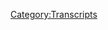 {{Transcript
    | title         = [[448: June 21-22, 2020]]
    | caption       = [https://knowledgefight.libsyn.com/448-june-21-22-2020 Listen to this episode on Libsyn]
    | episodeNumber = [[448: June 21-22, 2020|448]]
    | length        = 01:46:29
}}

{{MessageBox
    | header     = Warning: Bot Generated Content
    | text       = This transcript was automatically generated by transcription software and likely contains many mistakes and misattributions. Please check the audio for definitive quotes, attribution, and context.
    | image      = N3yvass4myg91.webp
    | imagewidth = 50px
    | id         = warning
}}

{{TranscriptBlock
    | name      = Unknown Speaker
    | timestamp = 00:00:00.000
    | text      = N-N-N-N-N-N-N-N-Knowledge Fight.
}}

{{TranscriptBlock
    | name      = Unknown Speaker
    | timestamp = 00:00:13.000
    | text      = Dan and Jordan, I am sweating.
}}

{{TranscriptBlock
    | name      = Unknown Speaker
    | timestamp = 00:00:18.000
    | text      = Knowledgefight.com.
}}

{{TranscriptBlock
    | name      = Unknown Speaker
    | timestamp = 00:00:20.000
    | text      = It's time to pray.
}}

{{TranscriptBlock
    | name      = Unknown Speaker
    | timestamp = 00:00:21.000
    | text      = I have great respect for Knowledgefight.
}}

{{TranscriptBlock
    | name      = Unknown Speaker
    | timestamp = 00:00:24.000
    | text      = Knowledgefight.
}}

{{TranscriptBlock
    | name      = Unknown Speaker
    | timestamp = 00:00:25.000
    | text      = I'm sick of them posing as if they're the good guys saying,
}}

{{TranscriptBlock
    | name      = Unknown Speaker
    | timestamp = 00:00:27.000
    | text      = we are the bad guys. Knowledgefight.
}}

{{TranscriptBlock
    | name      = Unknown Speaker
    | timestamp = 00:00:30.000
    | text      = Dan and Jordan, Knowledgefight.
}}

{{TranscriptBlock
    | name      = Unknown Speaker
    | timestamp = 00:00:32.000
    | text      = Riddler, Riddler, Riddler.
}}

{{TranscriptBlock
    | name      = Unknown Speaker
    | timestamp = 00:00:34.000
    | text      = I need, I need money.
}}

{{TranscriptBlock
    | name      = Unknown Speaker
    | timestamp = 00:00:36.000
    | text      = Riddler, Riddler, Riddler.
}}

{{TranscriptBlock
    | name      = Unknown Speaker
    | timestamp = 00:00:39.000
    | text      = Andy and Kansas, Andy and, Andy.
}}

{{TranscriptBlock
    | name      = Unknown Speaker
    | timestamp = 00:00:42.000
    | text      = Stop it.
}}

{{TranscriptBlock
    | name      = Unknown Speaker
    | timestamp = 00:00:43.000
    | text      = Andy and Kansas, Andy and Kansas.
}}

{{TranscriptBlock
    | name      = Unknown Speaker
    | timestamp = 00:00:46.000
    | text      = It's time to pray.
}}

{{TranscriptBlock
    | name      = Unknown Speaker
    | timestamp = 00:00:47.000
    | text      = Andy and Kansas, you're on the air.
}}

{{TranscriptBlock
    | name      = Unknown Speaker
    | timestamp = 00:00:48.000
    | text      = Thanks for holding us.
}}

{{TranscriptBlock
    | name      = Unknown Speaker
    | timestamp = 00:00:49.000
    | text      = Hello, Alex.
}}

{{TranscriptBlock
    | name      = Unknown Speaker
    | timestamp = 00:00:50.000
    | text      = I'm a first-time caller.
}}

{{TranscriptBlock
    | name      = Unknown Speaker
    | timestamp = 00:00:51.000
    | text      = I'm a huge fan.
}}

{{TranscriptBlock
    | name      = Unknown Speaker
    | timestamp = 00:00:52.000
    | text      = I love your work.
}}

{{TranscriptBlock
    | name      = Unknown Speaker
    | timestamp = 00:00:53.000
    | text      = Knowledgefight.
}}

{{TranscriptBlock
    | name      = Unknown Speaker
    | timestamp = 00:00:54.000
    | text      = N-N-N-N-N-N-Knowledge Fight.
}}

{{TranscriptBlock
    | name      = Unknown Speaker
    | timestamp = 00:00:56.000
    | text      = Knowledgefight.com.
}}

{{TranscriptBlock
    | name      = Unknown Speaker
    | timestamp = 00:00:57.000
    | text      = I love you.
}}

{{TranscriptBlock
    | name      = Unknown Speaker
    | timestamp = 00:00:58.000
    | text      = Hey, everybody.
}}

{{TranscriptBlock
    | name      = Unknown Speaker
    | timestamp = 00:00:59.000
    | text      = Welcome back to Knowledgefight.
}}

{{TranscriptBlock
    | name      = Unknown Speaker
    | timestamp = 00:01:00.000
    | text      = I'm Dan.
}}

{{TranscriptBlock
    | name      = Unknown Speaker
    | timestamp = 00:01:01.000
    | text      = I'm Jordan.
}}

{{TranscriptBlock
    | name      = Unknown Speaker
    | timestamp = 00:01:02.000
    | text      = We're a couple dudes.
}}

{{TranscriptBlock
    | name      = Unknown Speaker
    | timestamp = 00:01:03.000
    | text      = I like to sit around, drink novelty beverages, and talk a little bit about Alex Jones.
}}

{{TranscriptBlock
    | name      = Unknown Speaker
    | timestamp = 00:01:05.000
    | text      = Oh, indeed we are, Dan.
}}

{{TranscriptBlock
    | name      = Unknown Speaker
    | timestamp = 00:01:06.000
    | text      = Jordan.
}}

{{TranscriptBlock
    | name      = Unknown Speaker
    | timestamp = 00:01:07.000
    | text      = Dan.
}}

{{TranscriptBlock
    | name      = Unknown Speaker
    | timestamp = 00:01:08.000
    | text      = Jordan.
}}

{{TranscriptBlock
    | name      = Unknown Speaker
    | timestamp = 00:01:09.000
    | text      = Quick question for you.
}}

{{TranscriptBlock
    | name      = Unknown Speaker
    | timestamp = 00:01:10.000
    | text      = What's your bright spot today?
}}

{{TranscriptBlock
    | name      = Unknown Speaker
    | timestamp = 00:01:11.000
    | text      = My bright spot today is that I got myself a little housewarming gift.
}}

{{TranscriptBlock
    | name      = Unknown Speaker
    | timestamp = 00:01:15.000
    | text      = Oh, did you?
}}

{{TranscriptBlock
    | name      = Unknown Speaker
    | timestamp = 00:01:16.000
    | text      = I ordered some hot sauces, and they came.
}}

{{TranscriptBlock
    | name      = Unknown Speaker
    | timestamp = 00:01:19.000
    | text      = They're very, very, very hot.
}}

{{TranscriptBlock
    | name      = Unknown Speaker
    | timestamp = 00:01:20.000
    | text      = They're hot.
}}

{{TranscriptBlock
    | name      = Unknown Speaker
    | timestamp = 00:01:21.000
    | text      = Yes.
}}

{{TranscriptBlock
    | name      = Unknown Speaker
    | timestamp = 00:01:22.000
    | text      = They're very hot.
}}

{{TranscriptBlock
    | name      = Unknown Speaker
    | timestamp = 00:01:23.000
    | text      = I wanted to actually make you eat some of them, just because I think it'd be really
}}

{{TranscriptBlock
    | name      = Unknown Speaker
    | timestamp = 00:01:25.000
    | text      = funny.
}}

{{TranscriptBlock
    | name      = Unknown Speaker
    | timestamp = 00:01:26.000
    | text      = So that means they're painful.
}}

{{TranscriptBlock
    | name      = Unknown Speaker
    | timestamp = 00:01:27.000
    | text      = Yeah.
}}

{{TranscriptBlock
    | name      = Unknown Speaker
    | timestamp = 00:01:28.000
    | text      = I thought it would be really funny, because you're not much of a sauce or heat person.
}}

{{TranscriptBlock
    | name      = Unknown Speaker
    | timestamp = 00:01:31.000
    | text      = Uh-uh.
}}

{{TranscriptBlock
    | name      = Unknown Speaker
    | timestamp = 00:01:32.000
    | text      = No.
}}

{{TranscriptBlock
    | name      = Unknown Speaker
    | timestamp = 00:01:33.000
    | text      = I thought it would be really fun for the show, for everybody, to get to watch you,
}}

{{TranscriptBlock
    | name      = Unknown Speaker
    | timestamp = 00:01:36.000
    | text      = or listen to you try to deal with some of these sauces.
}}

{{TranscriptBlock
    | name      = Unknown Speaker
    | timestamp = 00:01:39.000
    | text      = How spicy is it?
}}

{{TranscriptBlock
    | name      = Unknown Speaker
    | timestamp = 00:01:41.000
    | text      = Spicier than a Wendy's spicy chicken nugget?
}}

{{TranscriptBlock
    | name      = Unknown Speaker
    | timestamp = 00:01:43.000
    | text      = Yes.
}}

{{TranscriptBlock
    | name      = Unknown Speaker
    | timestamp = 00:01:44.000
    | text      = Very, very much.
}}

{{TranscriptBlock
    | name      = Unknown Speaker
    | timestamp = 00:01:45.000
    | text      = Than too spicy for me, my friend.
}}

{{TranscriptBlock
    | name      = Unknown Speaker
    | timestamp = 00:01:47.000
    | text      = They're very hot.
}}

{{TranscriptBlock
    | name      = Unknown Speaker
    | timestamp = 00:01:49.000
    | text      = I got two sauces from Torchbearer, which is a hot sauce maker that I really like.
}}

{{TranscriptBlock
    | name      = Unknown Speaker
    | timestamp = 00:01:54.000
    | text      = They had the Zombie Apocalypse, which I enjoyed, so I got the Son of Zombie, which is a milder,
}}

{{TranscriptBlock
    | name      = Unknown Speaker
    | timestamp = 00:01:59.000
    | text      = better...
}}

{{TranscriptBlock
    | name      = Unknown Speaker
    | timestamp = 00:02:00.000
    | text      = Some of the reviews were saying it had a better flavor.
}}

{{TranscriptBlock
    | name      = Unknown Speaker
    | timestamp = 00:02:03.000
    | text      = Okay.
}}

{{TranscriptBlock
    | name      = Unknown Speaker
    | timestamp = 00:02:04.000
    | text      = I'm 50-50 on it.
}}

{{TranscriptBlock
    | name      = Unknown Speaker
    | timestamp = 00:02:05.000
    | text      = Like Son of the Mask didn't have a...
}}

{{TranscriptBlock
    | name      = Unknown Speaker
    | timestamp = 00:02:07.000
    | text      = Yeah.
}}

{{TranscriptBlock
    | name      = Unknown Speaker
    | timestamp = 00:02:08.000
    | text      = It was milder.
}}

{{TranscriptBlock
    | name      = Unknown Speaker
    | timestamp = 00:02:09.000
    | text      = Okay.
}}

{{TranscriptBlock
    | name      = Unknown Speaker
    | timestamp = 00:02:10.000
    | text      = Jamie Kennedy.
}}

{{TranscriptBlock
    | name      = Unknown Speaker
    | timestamp = 00:02:11.000
    | text      = I also got their Carolina Reaper one, which is very...
}}

{{TranscriptBlock
    | name      = Unknown Speaker
    | timestamp = 00:02:16.000
    | text      = It's very hot.
}}

{{TranscriptBlock
    | name      = Unknown Speaker
    | timestamp = 00:02:17.000
    | text      = It has a lot of ignition.
}}

{{TranscriptBlock
    | name      = Unknown Speaker
    | timestamp = 00:02:19.000
    | text      = It hits you very fast.
}}

{{TranscriptBlock
    | name      = Unknown Speaker
    | timestamp = 00:02:21.000
    | text      = The ramp is steep.
}}

{{TranscriptBlock
    | name      = Unknown Speaker
    | timestamp = 00:02:23.000
    | text      = The thing that makes me want to try hot sauce is the many varied ways that you describe
}}

{{TranscriptBlock
    | name      = Unknown Speaker
    | timestamp = 00:02:27.000
    | text      = how the tastes hit you, which is very fascinating to me.
}}

{{TranscriptBlock
    | name      = Unknown Speaker
    | timestamp = 00:02:30.000
    | text      = However, at the same time, what I'm realizing is that that's a lot like people telling me
}}

{{TranscriptBlock
    | name      = Unknown Speaker
    | timestamp = 00:02:35.000
    | text      = all about the different ways they can punch me.
}}

{{TranscriptBlock
    | name      = Unknown Speaker
    | timestamp = 00:02:37.000
    | text      = Like, oh, that's very interesting that you can punch my nose as well as my throat, but...
}}

{{TranscriptBlock
    | name      = Unknown Speaker
    | timestamp = 00:02:42.000
    | text      = You have to get used to or enjoy the heat in order to get the subtleties of it, and
}}

{{TranscriptBlock
    | name      = Unknown Speaker
    | timestamp = 00:02:46.000
    | text      = some people don't enjoy that, so they won't ever enjoy the things that some other people do.
}}

{{TranscriptBlock
    | name      = Unknown Speaker
    | timestamp = 00:02:52.000
    | text      = I also got one from Adobo Loco, which is like a Hawaiian company, I believe.
}}

{{TranscriptBlock
    | name      = Unknown Speaker
    | timestamp = 00:02:59.000
    | text      = Their sauce was called Maui no Ka'oi, which is something that I remember people yelling
}}

{{TranscriptBlock
    | name      = Unknown Speaker
    | timestamp = 00:03:03.000
    | text      = at me back when I used to live in Hawaii, which means Maui is the best.
}}

{{TranscriptBlock
    | name      = Unknown Speaker
    | timestamp = 00:03:06.000
    | text      = Go to hell, white man.
}}

{{TranscriptBlock
    | name      = Unknown Speaker
    | timestamp = 00:03:07.000
    | text      = Oh, okay, sorry.
}}

{{TranscriptBlock
    | name      = Unknown Speaker
    | timestamp = 00:03:08.000
    | text      = There's a lot of pride about the island of Maui, and living on Oahu, there was a lot
}}

{{TranscriptBlock
    | name      = Unknown Speaker
    | timestamp = 00:03:13.000
    | text      = of people who were like, that's where you gotta go.
}}

{{TranscriptBlock
    | name      = Unknown Speaker
    | timestamp = 00:03:15.000
    | text      = That's where you gotta go.
}}

{{TranscriptBlock
    | name      = Unknown Speaker
    | timestamp = 00:03:16.000
    | text      = That's the most beautiful island.
}}

{{TranscriptBlock
    | name      = Unknown Speaker
    | timestamp = 00:03:18.000
    | text      = Then we went to Maui, and it was gorgeous.
}}

{{TranscriptBlock
    | name      = Unknown Speaker
    | timestamp = 00:03:20.000
    | text      = It was fantastic.
}}

{{TranscriptBlock
    | name      = Unknown Speaker
    | timestamp = 00:03:21.000
    | text      = I mean, all the islands have their own charms.
}}

{{TranscriptBlock
    | name      = Unknown Speaker
    | timestamp = 00:03:23.000
    | text      = And the people know Hawaii for positive things, generally speaking.
}}

{{TranscriptBlock
    | name      = Unknown Speaker
    | timestamp = 00:03:26.000
    | text      = Yeah, and so that Maui no Ka'oi is pretty good.
}}

{{TranscriptBlock
    | name      = Unknown Speaker
    | timestamp = 00:03:29.000
    | text      = Is it pretty good?
}}

{{TranscriptBlock
    | name      = Unknown Speaker
    | timestamp = 00:03:30.000
    | text      = Yeah, yeah.
}}

{{TranscriptBlock
    | name      = Unknown Speaker
    | timestamp = 00:03:31.000
    | text      = It's not nearly as hot as the others.
}}

{{TranscriptBlock
    | name      = Unknown Speaker
    | timestamp = 00:03:32.000
    | text      = More tangy?
}}

{{TranscriptBlock
    | name      = Unknown Speaker
    | timestamp = 00:03:33.000
    | text      = No.
}}

{{TranscriptBlock
    | name      = Unknown Speaker
    | timestamp = 00:03:34.000
    | text      = No?
}}

{{TranscriptBlock
    | name      = Unknown Speaker
    | timestamp = 00:03:35.000
    | text      = Okay.
}}

{{TranscriptBlock
    | name      = Unknown Speaker
    | timestamp = 00:03:36.000
    | text      = It just has a good sort of pepper flavor.
}}

{{TranscriptBlock
    | name      = Unknown Speaker
    | timestamp = 00:03:37.000
    | text      = All right.
}}

{{TranscriptBlock
    | name      = Unknown Speaker
    | timestamp = 00:03:38.000
    | text      = Much thinner, much thinner sauce.
}}

{{TranscriptBlock
    | name      = Unknown Speaker
    | timestamp = 00:03:40.000
    | text      = Probably would work good as like a marinade or something.
}}

{{TranscriptBlock
    | name      = Unknown Speaker
    | timestamp = 00:03:42.000
    | text      = Okay, okay.
}}

{{TranscriptBlock
    | name      = Unknown Speaker
    | timestamp = 00:03:43.000
    | text      = So anyway, that's my bright spot, is I got some really hot sauces.
}}

{{TranscriptBlock
    | name      = Unknown Speaker
    | timestamp = 00:03:47.000
    | text      = Oh, that's nice.
}}

{{TranscriptBlock
    | name      = Unknown Speaker
    | timestamp = 00:03:48.000
    | text      = For me, I had to drive all the way down to Orland Park.
}}

{{TranscriptBlock
    | name      = Unknown Speaker
    | timestamp = 00:03:53.000
    | text      = It was a disaster.
}}

{{TranscriptBlock
    | name      = Unknown Speaker
    | timestamp = 00:03:54.000
    | text      = I had to fix my partner's car, or I had to have somebody else fix her car.
}}

{{TranscriptBlock
    | name      = Unknown Speaker
    | timestamp = 00:03:59.000
    | text      = I cannot do that.
}}

{{TranscriptBlock
    | name      = Unknown Speaker
    | timestamp = 00:04:00.000
    | text      = No.
}}

{{TranscriptBlock
    | name      = Unknown Speaker
    | timestamp = 00:04:01.000
    | text      = And it took twice as long as they said.
}}

{{TranscriptBlock
    | name      = Unknown Speaker
    | timestamp = 00:04:04.000
    | text      = However, I turned this into a positive because they had perfect grass, lovely trees, sat,
}}

{{TranscriptBlock
    | name      = Unknown Speaker
    | timestamp = 00:04:11.000
    | text      = laid down, took a nap on the grass.
}}

{{TranscriptBlock
    | name      = Unknown Speaker
    | timestamp = 00:04:13.000
    | text      = That's how perfect it is in Orland Park.
}}

{{TranscriptBlock
    | name      = Unknown Speaker
    | timestamp = 00:04:15.000
    | text      = That's great.
}}

{{TranscriptBlock
    | name      = Unknown Speaker
    | timestamp = 00:04:16.000
    | text      = Yeah.
}}

{{TranscriptBlock
    | name      = Unknown Speaker
    | timestamp = 00:04:17.000
    | text      = It's amazing.
}}

{{TranscriptBlock
    | name      = Unknown Speaker
    | timestamp = 00:04:18.000
    | text      = I haven't been outside and laid out and just saw the sun and all that stuff for forever.
}}

{{TranscriptBlock
    | name      = Unknown Speaker
    | timestamp = 00:04:21.000
    | text      = It's been a uncharacteristically cool June in Chicago.
}}

{{TranscriptBlock
    | name      = Unknown Speaker
    | timestamp = 00:04:26.000
    | text      = Yeah.
}}

{{TranscriptBlock
    | name      = Unknown Speaker
    | timestamp = 00:04:27.000
    | text      = Yeah.
}}

{{TranscriptBlock
    | name      = Unknown Speaker
    | timestamp = 00:04:28.000
    | text      = It's not been hot yet, so yeah, some of these days have been nice for laying on a-
}}

{{TranscriptBlock
    | name      = Unknown Speaker
    | timestamp = 00:04:31.000
    | text      = Yeah, it was great.
}}

{{TranscriptBlock
    | name      = Unknown Speaker
    | timestamp = 00:04:32.000
    | text      = It was fantastic.
}}

{{TranscriptBlock
    | name      = Unknown Speaker
    | timestamp = 00:04:33.000
    | text      = Glad you got to enjoy that.
}}

{{TranscriptBlock
    | name      = Unknown Speaker
    | timestamp = 00:04:34.000
    | text      = You ever see the sun?
}}

{{TranscriptBlock
    | name      = Unknown Speaker
    | timestamp = 00:04:35.000
    | text      = Nope.
}}

{{TranscriptBlock
    | name      = Unknown Speaker
    | timestamp = 00:04:36.000
    | text      = Oh, well, it's all right.
}}

{{TranscriptBlock
    | name      = Unknown Speaker
    | timestamp = 00:04:37.000
    | text      = So there'll be no glimpses of the sun on today's episode, but I'm thrilled-ish to announce
}}

{{TranscriptBlock
    | name      = Unknown Speaker
    | timestamp = 00:04:44.000
    | text      = that Alex is back in studio.
}}

{{TranscriptBlock
    | name      = Unknown Speaker
    | timestamp = 00:04:46.000
    | text      = We're back.
}}

{{TranscriptBlock
    | name      = Unknown Speaker
    | timestamp = 00:04:47.000
    | text      = Alex has returned from his week of whatever.
}}

{{TranscriptBlock
    | name      = Unknown Speaker
    | timestamp = 00:04:49.000
    | text      = Okay.
}}

{{TranscriptBlock
    | name      = Unknown Speaker
    | timestamp = 00:04:50.000
    | text      = No explanation?
}}

{{TranscriptBlock
    | name      = Unknown Speaker
    | timestamp = 00:04:51.000
    | text      = No, we'll find out over the course of this episode.
}}

{{TranscriptBlock
    | name      = Unknown Speaker
    | timestamp = 00:04:52.000
    | text      = It's disappointing.
}}

{{TranscriptBlock
    | name      = Unknown Speaker
    | timestamp = 00:04:53.000
    | text      = He was just on vacation.
}}

{{TranscriptBlock
    | name      = Unknown Speaker
    | timestamp = 00:04:54.000
    | text      = Well, of course.
}}

{{TranscriptBlock
    | name      = Unknown Speaker
    | timestamp = 00:04:55.000
    | text      = But today we're going to be going over June 21st and 22nd, 2020.
}}

{{TranscriptBlock
    | name      = Unknown Speaker
    | timestamp = 00:04:59.000
    | text      = I officially declare this my autonomous zone.
}}

{{TranscriptBlock
    | name      = Unknown Speaker
    | timestamp = 00:05:02.000
    | text      = Oh, no.
}}

{{TranscriptBlock
    | name      = Unknown Speaker
    | timestamp = 00:05:03.000
    | text      = That is right.
}}

{{TranscriptBlock
    | name      = Unknown Speaker
    | timestamp = 00:05:05.000
    | text      = No cops allowed in this podcast.
}}

{{TranscriptBlock
    | name      = Unknown Speaker
    | timestamp = 00:05:07.000
    | text      = Okay.
}}

{{TranscriptBlock
    | name      = Unknown Speaker
    | timestamp = 00:05:08.000
    | text      = All right.
}}

{{TranscriptBlock
    | name      = Unknown Speaker
    | timestamp = 00:05:09.000
    | text      = Free food.
}}

{{TranscriptBlock
    | name      = Unknown Speaker
    | timestamp = 00:05:10.000
    | text      = Okay.
}}

{{TranscriptBlock
    | name      = Unknown Speaker
    | timestamp = 00:05:11.000
    | text      = So we're going to get down to business on that, but before we do, Jordan, we're going
}}

{{TranscriptBlock
    | name      = Unknown Speaker
    | timestamp = 00:05:13.000
    | text      = to take a moment to say thank you to some folks who have signed up and are supporting
}}

{{TranscriptBlock
    | name      = Unknown Speaker
    | timestamp = 00:05:19.000
    | text      = the show.
}}

{{TranscriptBlock
    | name      = Unknown Speaker
    | timestamp = 00:05:20.000
    | text      = So first, Madison P, thank you so much.
}}

{{TranscriptBlock
    | name      = Unknown Speaker
    | timestamp = 00:05:21.000
    | text      = You are now a policy wonk.
}}

{{TranscriptBlock
    | name      = Unknown Speaker
    | timestamp = 00:05:22.000
    | text      = I'm a policy wonk.
}}

{{TranscriptBlock
    | name      = Unknown Speaker
    | timestamp = 00:05:23.000
    | text      = Thank you, Madison.
}}

{{TranscriptBlock
    | name      = Unknown Speaker
    | timestamp = 00:05:24.000
    | text      = Thank you.
}}

{{TranscriptBlock
    | name      = Unknown Speaker
    | timestamp = 00:05:25.000
    | text      = Next, Travis P. Thank you so much.
}}

{{TranscriptBlock
    | name      = Unknown Speaker
    | timestamp = 00:05:26.000
    | text      = You are now a policy wonk.
}}

{{TranscriptBlock
    | name      = Unknown Speaker
    | timestamp = 00:05:27.000
    | text      = I'm a policy wonk.
}}

{{TranscriptBlock
    | name      = Unknown Speaker
    | timestamp = 00:05:28.000
    | text      = Thanks, Travis.
}}

{{TranscriptBlock
    | name      = Unknown Speaker
    | timestamp = 00:05:29.000
    | text      = Thank you.
}}

{{TranscriptBlock
    | name      = Unknown Speaker
    | timestamp = 00:05:30.000
    | text      = Next, Mario M. Thank you so much.
}}

{{TranscriptBlock
    | name      = Unknown Speaker
    | timestamp = 00:05:31.000
    | text      = You are now a policy wonk.
}}

{{TranscriptBlock
    | name      = Unknown Speaker
    | timestamp = 00:05:32.000
    | text      = I'm a policy wonk.
}}

{{TranscriptBlock
    | name      = Unknown Speaker
    | timestamp = 00:05:33.000
    | text      = Thank you, Mario.
}}

{{TranscriptBlock
    | name      = Unknown Speaker
    | timestamp = 00:05:34.000
    | text      = Thank you.
}}

{{TranscriptBlock
    | name      = Unknown Speaker
    | timestamp = 00:05:35.000
    | text      = Next, all one word.
}}

{{TranscriptBlock
    | name      = Unknown Speaker
    | timestamp = 00:05:36.000
    | text      = Milton G2, thank you so much.
}}

{{TranscriptBlock
    | name      = Unknown Speaker
    | timestamp = 00:05:37.000
    | text      = You are now a policy wonk.
}}

{{TranscriptBlock
    | name      = Unknown Speaker
    | timestamp = 00:05:38.000
    | text      = I'm a policy wonk.
}}

{{TranscriptBlock
    | name      = Unknown Speaker
    | timestamp = 00:05:39.000
    | text      = Thanks, Milton G2.
}}

{{TranscriptBlock
    | name      = Unknown Speaker
    | timestamp = 00:05:40.000
    | text      = Thank you.
}}

{{TranscriptBlock
    | name      = Unknown Speaker
    | timestamp = 00:05:41.000
    | text      = So s-a-r-e-n-a, thank you so much.
}}

{{TranscriptBlock
    | name      = Unknown Speaker
    | timestamp = 00:05:43.740
    | text      = You are now a Policy Wonk.
}}

{{TranscriptBlock
    | name      = Unknown Speaker
    | timestamp = 00:05:44.779
    | text      = I'm a Policy Wonk.
}}

{{TranscriptBlock
    | name      = Unknown Speaker
    | timestamp = 00:05:45.860
    | text      = Thank you, Serena.
}}

{{TranscriptBlock
    | name      = Unknown Speaker
    | timestamp = 00:05:46.699
    | text      = Thank you.
}}

{{TranscriptBlock
    | name      = Unknown Speaker
    | timestamp = 00:05:47.540
    | text      = Next, Matthew K.
}}

{{TranscriptBlock
    | name      = Unknown Speaker
    | timestamp = 00:05:48.379
    | text      = Thank you so much.
}}

{{TranscriptBlock
    | name      = Unknown Speaker
    | timestamp = 00:05:49.220
    | text      = You are now a Policy Wonk.
}}

{{TranscriptBlock
    | name      = Unknown Speaker
    | timestamp = 00:05:50.040
    | text      = I'm a Policy Wonk.
}}

{{TranscriptBlock
    | name      = Unknown Speaker
    | timestamp = 00:05:50.879
    | text      = Thank you, Matthew.
}}

{{TranscriptBlock
    | name      = Unknown Speaker
    | timestamp = 00:05:51.720
    | text      = Thank you, Matthew.
}}

{{TranscriptBlock
    | name      = Unknown Speaker
    | timestamp = 00:05:52.560
    | text      = Next, M. Schulman.
}}

{{TranscriptBlock
    | name      = Unknown Speaker
    | timestamp = 00:05:53.379
    | text      = Thank you so much.
}}

{{TranscriptBlock
    | name      = Unknown Speaker
    | timestamp = 00:05:54.220
    | text      = You are now a Policy Wonk.
}}

{{TranscriptBlock
    | name      = Unknown Speaker
    | timestamp = 00:05:55.060
    | text      = I'm a Policy Wonk.
}}

{{TranscriptBlock
    | name      = Unknown Speaker
    | timestamp = 00:05:56.180
    | text      = Thanks, M. Schulman.
}}

{{TranscriptBlock
    | name      = Unknown Speaker
    | timestamp = 00:05:57.360
    | text      = Thank you.
}}

{{TranscriptBlock
    | name      = Unknown Speaker
    | timestamp = 00:05:58.199
    | text      = Vincent B.
}}

{{TranscriptBlock
    | name      = Unknown Speaker
    | timestamp = 00:05:59.500
    | text      = Thank you so much.
}}

{{TranscriptBlock
    | name      = Unknown Speaker
    | timestamp = 00:06:00.319
    | text      = You are now a Policy Wonk.
}}

{{TranscriptBlock
    | name      = Unknown Speaker
    | timestamp = 00:06:01.160
    | text      = I'm a Policy Wonk.
}}

{{TranscriptBlock
    | name      = Unknown Speaker
    | timestamp = 00:06:01.980
    | text      = Thanks, Vincent.
}}

{{TranscriptBlock
    | name      = Unknown Speaker
    | timestamp = 00:06:02.800
    | text      = Vinnie.
}}

{{TranscriptBlock
    | name      = Unknown Speaker
    | timestamp = 00:06:03.639
    | text      = And then all one word, Ravenwild.
}}

{{TranscriptBlock
    | name      = Unknown Speaker
    | timestamp = 00:06:06.180
    | text      = Thank you so much.
}}

{{TranscriptBlock
    | name      = Unknown Speaker
    | timestamp = 00:06:07.040
    | text      = You are now a Policy Wonk.
}}

{{TranscriptBlock
    | name      = Unknown Speaker
    | timestamp = 00:06:07.879
    | text      = I'm a policy wonk.
}}

{{TranscriptBlock
    | name      = Unknown Speaker
    | timestamp = 00:06:08.879
    | text      = Thanks, Ravenwild.
}}

{{TranscriptBlock
    | name      = Unknown Speaker
    | timestamp = 00:06:09.879
    | text      = And then finally, I'd like to say thank you to a couple of people who donated on elevated
}}

{{TranscriptBlock
    | name      = Unknown Speaker
    | timestamp = 00:06:12.639
    | text      = level.
}}

{{TranscriptBlock
    | name      = Unknown Speaker
    | timestamp = 00:06:13.639
    | text      = We appreciate that very much.
}}

{{TranscriptBlock
    | name      = Unknown Speaker
    | timestamp = 00:06:14.639
    | text      = So Michael N, thank you so much.
}}

{{TranscriptBlock
    | name      = Unknown Speaker
    | timestamp = 00:06:15.920
    | text      = You are now a technocrat.
}}

{{TranscriptBlock
    | name      = Unknown Speaker
    | timestamp = 00:06:17.500
    | text      = And good work, boys.
}}

{{TranscriptBlock
    | name      = Unknown Speaker
    | timestamp = 00:06:18.759
    | text      = Let me have a wine bottle.
}}

{{TranscriptBlock
    | name      = Unknown Speaker
    | timestamp = 00:06:20.000
    | text      = Thank you so much.
}}

{{TranscriptBlock
    | name      = Unknown Speaker
    | timestamp = 00:06:21.000
    | text      = You are now a technocrat.
}}

{{TranscriptBlock
    | name      = Unknown Speaker
    | timestamp = 00:06:22.000
    | text      = I'm a policy wonk.
}}

{{TranscriptBlock
    | name      = Unknown Speaker
    | timestamp = 00:06:23.000
    | text      = Crikey, mate.
}}

{{TranscriptBlock
    | name      = Unknown Speaker
    | timestamp = 00:06:24.000
    | text      = That's fantastic.
}}

{{TranscriptBlock
    | name      = Unknown Speaker
    | timestamp = 00:06:25.000
    | text      = Have yourself a brew.
}}

{{TranscriptBlock
    | name      = Unknown Speaker
    | timestamp = 00:06:26.000
    | text      = How's your 401k doing, bro?
}}

{{TranscriptBlock
    | name      = Unknown Speaker
    | timestamp = 00:06:27.680
    | text      = We got to go full tilt boogie on this, Watson, all right?
}}

{{TranscriptBlock
    | name      = Unknown Speaker
    | timestamp = 00:06:30.120
    | text      = Let's just get down to business.
}}

{{TranscriptBlock
    | name      = Unknown Speaker
    | timestamp = 00:06:31.560
    | text      = We ain't making that money off that heroin.
}}

{{TranscriptBlock
    | name      = Unknown Speaker
    | timestamp = 00:06:33.639
    | text      = Why are you pimps so good?
}}

{{TranscriptBlock
    | name      = Unknown Speaker
    | timestamp = 00:06:35.579
    | text      = My neck is freakishly large.
}}

{{TranscriptBlock
    | name      = Unknown Speaker
    | timestamp = 00:06:37.240
    | text      = I declare info war on you.
}}

{{TranscriptBlock
    | name      = Unknown Speaker
    | timestamp = 00:06:40.040
    | text      = Thank you so much, Michael N. And thank you so much.
}}

{{TranscriptBlock
    | name      = Unknown Speaker
    | timestamp = 00:06:41.959
    | text      = Good work, boys.
}}

{{TranscriptBlock
    | name      = Unknown Speaker
    | timestamp = 00:06:42.959
    | text      = Let me have a wine bottle.
}}

{{TranscriptBlock
    | name      = Unknown Speaker
    | timestamp = 00:06:43.959
    | text      = Yes.
}}

{{TranscriptBlock
    | name      = Unknown Speaker
    | timestamp = 00:06:44.959
    | text      = Thank you very much to the both of you.
}}

{{TranscriptBlock
    | name      = Unknown Speaker
    | timestamp = 00:06:45.959
    | text      = Nice reference to our early episodes where we offered to autograph wine bottles and send
}}

{{TranscriptBlock
    | name      = Unknown Speaker
    | timestamp = 00:06:49.839
    | text      = them to people.
}}

{{TranscriptBlock
    | name      = Unknown Speaker
    | timestamp = 00:06:50.839
    | text      = I was wondering if that's what they were referencing.
}}

{{TranscriptBlock
    | name      = Unknown Speaker
    | timestamp = 00:06:52.839
    | text      = Yeah.
}}

{{TranscriptBlock
    | name      = Unknown Speaker
    | timestamp = 00:06:53.839
    | text      = Yeah.
}}

{{TranscriptBlock
    | name      = Unknown Speaker
    | timestamp = 00:06:54.839
    | text      = That was something that I thought was a really great idea.
}}

{{TranscriptBlock
    | name      = Unknown Speaker
    | timestamp = 00:06:56.399
    | text      = It was brilliant.
}}

{{TranscriptBlock
    | name      = Unknown Speaker
    | timestamp = 00:06:57.399
    | text      = It is way too expensive to ship wine bottles.
}}

{{TranscriptBlock
    | name      = Unknown Speaker
    | timestamp = 00:07:00.040
    | text      = And it's kind of weird.
}}

{{TranscriptBlock
    | name      = Unknown Speaker
    | timestamp = 00:07:01.600
    | text      = Masturbatory?
}}

{{TranscriptBlock
    | name      = Unknown Speaker
    | timestamp = 00:07:02.600
    | text      = A little bit.
}}

{{TranscriptBlock
    | name      = Unknown Speaker
    | timestamp = 00:07:03.600
    | text      = Yeah.
}}

{{TranscriptBlock
    | name      = Unknown Speaker
    | timestamp = 00:07:04.600
    | text      = I had a little interest and I realized that the logistics of it were just a nightmare
}}

{{TranscriptBlock
    | name      = Unknown Speaker
    | timestamp = 00:07:09.160
    | text      = and we couldn't pull it off.
}}

{{TranscriptBlock
    | name      = Unknown Speaker
    | timestamp = 00:07:10.160
    | text      = So I apologize.
}}

{{TranscriptBlock
    | name      = Unknown Speaker
    | timestamp = 00:07:11.160
    | text      = No one's getting any wine bottles.
}}

{{TranscriptBlock
    | name      = Unknown Speaker
    | timestamp = 00:07:12.160
    | text      = We're going to spend $40 to give you an empty wine bottle.
}}

{{TranscriptBlock
    | name      = Unknown Speaker
    | timestamp = 00:07:15.199
    | text      = Right.
}}

{{TranscriptBlock
    | name      = Unknown Speaker
    | timestamp = 00:07:16.199
    | text      = I do still have the three first wine bottles though.
}}

{{TranscriptBlock
    | name      = Unknown Speaker
    | timestamp = 00:07:18.680
    | text      = Do you?
}}

{{TranscriptBlock
    | name      = Unknown Speaker
    | timestamp = 00:07:19.680
    | text      = From our first three episodes.
}}

{{TranscriptBlock
    | name      = Unknown Speaker
    | timestamp = 00:07:20.680
    | text      = I was wondering.
}}

{{TranscriptBlock
    | name      = Unknown Speaker
    | timestamp = 00:07:21.680
    | text      = I wondered if they made the move.
}}

{{TranscriptBlock
    | name      = Unknown Speaker
    | timestamp = 00:07:22.759
    | text      = I have wine bottles that I feel like a douchebag because I have empty alcohol bottles.
}}

{{TranscriptBlock
    | name      = Unknown Speaker
    | timestamp = 00:07:29.000
    | text      = Yeah.
}}

{{TranscriptBlock
    | name      = Unknown Speaker
    | timestamp = 00:07:30.000
    | text      = Yeah.
}}

{{TranscriptBlock
    | name      = Unknown Speaker
    | timestamp = 00:07:31.000
    | text      = But those are the three from our first episodes.
}}

{{TranscriptBlock
    | name      = Unknown Speaker
    | timestamp = 00:07:32.000
    | text      = Right.
}}

{{TranscriptBlock
    | name      = Unknown Speaker
    | timestamp = 00:07:33.000
    | text      = And then maybe those can be given to someone way down the line.
}}

{{TranscriptBlock
    | name      = Unknown Speaker
    | timestamp = 00:07:36.879
    | text      = Someday.
}}

{{TranscriptBlock
    | name      = Unknown Speaker
    | timestamp = 00:07:37.879
    | text      = Someday.
}}

{{TranscriptBlock
    | name      = Unknown Speaker
    | timestamp = 00:07:38.879
    | text      = Silent auction kind of stuff right there.
}}

{{TranscriptBlock
    | name      = Unknown Speaker
    | timestamp = 00:07:39.879
    | text      = For charity.
}}

{{TranscriptBlock
    | name      = Unknown Speaker
    | timestamp = 00:07:40.879
    | text      = Yeah.
}}

{{TranscriptBlock
    | name      = Unknown Speaker
    | timestamp = 00:07:41.879
    | text      = But for now, those are just staying on the mantle.
}}

{{TranscriptBlock
    | name      = Unknown Speaker
    | timestamp = 00:07:44.720
    | text      = So Jordan, like I said, today we got this return of Alex and it's disappointing.
}}

{{TranscriptBlock
    | name      = Unknown Speaker
    | timestamp = 00:07:51.680
    | text      = I mean, he's horrible.
}}

{{TranscriptBlock
    | name      = Unknown Speaker
    | timestamp = 00:07:53.240
    | text      = He's a real dick.
}}

{{TranscriptBlock
    | name      = Unknown Speaker
    | timestamp = 00:07:54.240
    | text      = Yeah.
}}

{{TranscriptBlock
    | name      = Unknown Speaker
    | timestamp = 00:07:55.240
    | text      = And he starts off kind of saying something that got me thinking.
}}

{{TranscriptBlock
    | name      = Unknown Speaker
    | timestamp = 00:07:59.759
    | text      = It's wild to me because when I listen to Owen Troyer, when he comes in and he does the show,
}}

{{TranscriptBlock
    | name      = Unknown Speaker
    | timestamp = 00:08:04.759
    | text      = I don't think at all.
}}

{{TranscriptBlock
    | name      = Unknown Speaker
    | timestamp = 00:08:06.160
    | text      = I'm not interested.
}}

{{TranscriptBlock
    | name      = Unknown Speaker
    | timestamp = 00:08:07.160
    | text      = He's boring as shit.
}}

{{TranscriptBlock
    | name      = Unknown Speaker
    | timestamp = 00:08:08.920
    | text      = One minute into Alex being back, he says something and I'm like, well, that's interesting.
}}

{{TranscriptBlock
    | name      = Unknown Speaker
    | timestamp = 00:08:13.519
    | text      = Okay.
}}

{{TranscriptBlock
    | name      = Unknown Speaker
    | timestamp = 00:08:14.519
    | text      = At least your brain works in a way that's compelling.
}}

{{TranscriptBlock
    | name      = Unknown Speaker
    | timestamp = 00:08:16.600
    | text      = All right.
}}

{{TranscriptBlock
    | name      = Unknown Speaker
    | timestamp = 00:08:17.600
    | text      = And we've proven that we have our pulse on exactly what's going on on the planet from
}}

{{TranscriptBlock
    | name      = Unknown Speaker
    | timestamp = 00:08:23.439
    | text      = a globalist perspective.
}}

{{TranscriptBlock
    | name      = Unknown Speaker
    | timestamp = 00:08:27.079
    | text      = I'm standing on a mountaintop next to Lucifer.
}}

{{TranscriptBlock
    | name      = Unknown Speaker
    | timestamp = 00:08:29.959
    | text      = Okay.
}}

{{TranscriptBlock
    | name      = Unknown Speaker
    | timestamp = 00:08:31.199
    | text      = I'm not bowed to Lucifer.
}}

{{TranscriptBlock
    | name      = Unknown Speaker
    | timestamp = 00:08:32.519
    | text      = I'm not serving Lucifer, but I'm seeing the same Vista and the same horizon as Lucifer.
}}

{{TranscriptBlock
    | name      = Unknown Speaker
    | timestamp = 00:08:40.200
    | text      = I am seeing it from the Luciferian perspective.
}}

{{TranscriptBlock
    | name      = Unknown Speaker
    | timestamp = 00:08:43.039
    | text      = Woof.
}}

{{TranscriptBlock
    | name      = Unknown Speaker
    | timestamp = 00:08:44.039
    | text      = Oh boy.
}}

{{TranscriptBlock
    | name      = Unknown Speaker
    | timestamp = 00:08:45.039
    | text      = They don't want their own compartmentalized minions having the big high level field Marshall
}}

{{TranscriptBlock
    | name      = Unknown Speaker
    | timestamp = 00:08:54.799
    | text      = view.
}}

{{TranscriptBlock
    | name      = Unknown Speaker
    | timestamp = 00:08:55.799
    | text      = And those aren't words.
}}

{{TranscriptBlock
    | name      = Unknown Speaker
    | timestamp = 00:08:56.879
    | text      = Everyone knows it.
}}

{{TranscriptBlock
    | name      = Unknown Speaker
    | timestamp = 00:08:58.840
    | text      = This is the field Marshall view.
}}

{{TranscriptBlock
    | name      = Unknown Speaker
    | timestamp = 00:09:01.440
    | text      = Welcome back, Alex.
}}

{{TranscriptBlock
    | name      = Unknown Speaker
    | timestamp = 00:09:02.440
    | text      = Yeah.
}}

{{TranscriptBlock
    | name      = Unknown Speaker
    | timestamp = 00:09:03.440
    | text      = Thanks for that.
}}

{{TranscriptBlock
    | name      = Unknown Speaker
    | timestamp = 00:09:04.440
    | text      = Yeah.
}}

{{TranscriptBlock
    | name      = Unknown Speaker
    | timestamp = 00:09:05.440
    | text      = Thanks for that reintroduction into how stupid you are.
}}

{{TranscriptBlock
    | name      = Unknown Speaker
    | timestamp = 00:09:06.440
    | text      = Instead of spending this time like explaining where he's been or what's going on, Alex starts
}}

{{TranscriptBlock
    | name      = Unknown Speaker
    | timestamp = 00:09:10.940
    | text      = his show on Sunday by bragging about how insightful he is and how he likes to take in the view
}}

{{TranscriptBlock
    | name      = Unknown Speaker
    | timestamp = 00:09:15.840
    | text      = alongside Lucifer.
}}

{{TranscriptBlock
    | name      = Unknown Speaker
    | timestamp = 00:09:17.360
    | text      = Of course.
}}

{{TranscriptBlock
    | name      = Unknown Speaker
    | timestamp = 00:09:18.360
    | text      = Absolutely.
}}

{{TranscriptBlock
    | name      = Unknown Speaker
    | timestamp = 00:09:19.360
    | text      = Alex starts by screwing up the expression finger on the pulse and in the process actually
}}

{{TranscriptBlock
    | name      = Unknown Speaker
    | timestamp = 00:09:22.559
    | text      = kind of describes Info Wars really well.
}}

{{TranscriptBlock
    | name      = Unknown Speaker
    | timestamp = 00:09:25.299
    | text      = If you try to take someone's pulse with a part of your body where someone could take
}}

{{TranscriptBlock
    | name      = Unknown Speaker
    | timestamp = 00:09:28.480
    | text      = your pulse, then you're going to get an inaccurate reading.
}}

{{TranscriptBlock
    | name      = Unknown Speaker
    | timestamp = 00:09:31.899
    | text      = When Alex says that Info Wars has their pulse on what's going on on the planet, it kind
}}

{{TranscriptBlock
    | name      = Unknown Speaker
    | timestamp = 00:09:35.919
    | text      = of does make sense.
}}

{{TranscriptBlock
    | name      = Unknown Speaker
    | timestamp = 00:09:37.000
    | text      = That does kind of make sense, yeah.
}}

{{TranscriptBlock
    | name      = Unknown Speaker
    | timestamp = 00:09:38.240
    | text      = Alex is pretending that they're taking the pulse of the world, but in reality they're
}}

{{TranscriptBlock
    | name      = Unknown Speaker
    | timestamp = 00:09:41.320
    | text      = just feeling Alex's own internal processes and then making the mistake that that means
}}

{{TranscriptBlock
    | name      = Unknown Speaker
    | timestamp = 00:09:46.360
    | text      = anything.
}}

{{TranscriptBlock
    | name      = Unknown Speaker
    | timestamp = 00:09:47.360
    | text      = Yeah.
}}

{{TranscriptBlock
    | name      = Unknown Speaker
    | timestamp = 00:09:48.360
    | text      = That's basically a very accidentally correct statement.
}}

{{TranscriptBlock
    | name      = Unknown Speaker
    | timestamp = 00:09:51.279
    | text      = Yeah.
}}

{{TranscriptBlock
    | name      = Unknown Speaker
    | timestamp = 00:09:52.279
    | text      = Now I'm wondering what other kind of idioms could be adjusted for their inverse meaning
}}

{{TranscriptBlock
    | name      = Unknown Speaker
    | timestamp = 00:09:57.320
    | text      = in order to...
}}

{{TranscriptBlock
    | name      = Unknown Speaker
    | timestamp = 00:09:58.320
    | text      = I'm sure there's a hundred.
}}

{{TranscriptBlock
    | name      = Unknown Speaker
    | timestamp = 00:09:59.320
    | text      = Yeah, there has to be a ton.
}}

{{TranscriptBlock
    | name      = Unknown Speaker
    | timestamp = 00:10:00.320
    | text      = Yeah.
}}

{{TranscriptBlock
    | name      = Unknown Speaker
    | timestamp = 00:10:01.320
    | text      = Beyond that, his metaphor about being on a hill with Lucifer is stupid.
}}

{{TranscriptBlock
    | name      = Unknown Speaker
    | timestamp = 00:10:03.759
    | text      = No, it's great.
}}

{{TranscriptBlock
    | name      = Unknown Speaker
    | timestamp = 00:10:04.759
    | text      = If you were on a vista with Lucifer, you would not see things from his perspective.
}}

{{TranscriptBlock
    | name      = Unknown Speaker
    | timestamp = 00:10:08.559
    | text      = You might see things physically the same as Lucifer, but just being on the same hill as
}}

{{TranscriptBlock
    | name      = Unknown Speaker
    | timestamp = 00:10:12.720
    | text      = someone else doesn't give you the same perspective or insight into the things that you're both
}}

{{TranscriptBlock
    | name      = Unknown Speaker
    | timestamp = 00:10:16.759
    | text      = seeing.
}}

{{TranscriptBlock
    | name      = Unknown Speaker
    | timestamp = 00:10:17.759
    | text      = For instance, me and Lucifer could be up on a cliff and we could both see a car approaching.
}}

{{TranscriptBlock
    | name      = Unknown Speaker
    | timestamp = 00:10:22.159
    | text      = Lucifer may know that there's an assassin coming to kill me in that car, which is information
}}

{{TranscriptBlock
    | name      = Unknown Speaker
    | timestamp = 00:10:26.960
    | text      = I don't have at my disposal.
}}

{{TranscriptBlock
    | name      = Unknown Speaker
    | timestamp = 00:10:28.860
    | text      = In this situation, Lucifer and I would see this car physically from the same perspective,
}}

{{TranscriptBlock
    | name      = Unknown Speaker
    | timestamp = 00:10:32.960
    | text      = but ultimately how we experience the car that we're seeing would be completely different.
}}

{{TranscriptBlock
    | name      = Unknown Speaker
    | timestamp = 00:10:37.399
    | text      = So wait, are you saying that part of that look at things from his perspective is not
}}

{{TranscriptBlock
    | name      = Unknown Speaker
    | timestamp = 00:10:41.720
    | text      = about the physical looking of it?
}}

{{TranscriptBlock
    | name      = Unknown Speaker
    | timestamp = 00:10:43.559
    | text      = No, I think it is.
}}

{{TranscriptBlock
    | name      = Unknown Speaker
    | timestamp = 00:10:44.559
    | text      = But indeed there's a certain element of experience that goes along with it.
}}

{{TranscriptBlock
    | name      = Unknown Speaker
    | timestamp = 00:10:48.000
    | text      = I think in the real world.
}}

{{TranscriptBlock
    | name      = Unknown Speaker
    | timestamp = 00:10:49.000
    | text      = The ability to...
}}

{{TranscriptBlock
    | name      = Unknown Speaker
    | timestamp = 00:10:50.000
    | text      = I think for Alex it's very similar, because he can look at documents that you and I could
}}

{{TranscriptBlock
    | name      = Unknown Speaker
    | timestamp = 00:10:54.080
    | text      = look at as well, but we'd see them very differently.
}}

{{TranscriptBlock
    | name      = Unknown Speaker
    | timestamp = 00:10:56.120
    | text      = Same thing.
}}

{{TranscriptBlock
    | name      = Unknown Speaker
    | timestamp = 00:10:57.120
    | text      = I see them from the Luciferian perspective.
}}

{{TranscriptBlock
    | name      = Unknown Speaker
    | timestamp = 00:10:58.120
    | text      = Right.
}}

{{TranscriptBlock
    | name      = Unknown Speaker
    | timestamp = 00:10:59.120
    | text      = If I have a bunch of documents on a mountaintop, I see the documents the same way that the
}}

{{TranscriptBlock
    | name      = Unknown Speaker
    | timestamp = 00:11:03.860
    | text      = sun sees the documents, which is from above, Dan.
}}

{{TranscriptBlock
    | name      = Unknown Speaker
    | timestamp = 00:11:06.860
    | text      = This is airtight logic.
}}

{{TranscriptBlock
    | name      = Unknown Speaker
    | timestamp = 00:11:08.759
    | text      = That makes sense.
}}

{{TranscriptBlock
    | name      = Unknown Speaker
    | timestamp = 00:11:10.320
    | text      = So that's interesting.
}}

{{TranscriptBlock
    | name      = Unknown Speaker
    | timestamp = 00:11:12.039
    | text      = His brain and the way the thoughts are coming out and being expressed, I was like, I missed
}}

{{TranscriptBlock
    | name      = Unknown Speaker
    | timestamp = 00:11:17.460
    | text      = at least that.
}}

{{TranscriptBlock
    | name      = Unknown Speaker
    | timestamp = 00:11:18.460
    | text      = Because David Knight, Owen Schroyer, all these ding-dongs, they're not capable of this kind
}}

{{TranscriptBlock
    | name      = Unknown Speaker
    | timestamp = 00:11:25.440
    | text      = of language.
}}

{{TranscriptBlock
    | name      = Unknown Speaker
    | timestamp = 00:11:26.440
    | text      = Yeah, no.
}}

{{TranscriptBlock
    | name      = Unknown Speaker
    | timestamp = 00:11:27.440
    | text      = They don't know how to do anything.
}}

{{TranscriptBlock
    | name      = Unknown Speaker
    | timestamp = 00:11:29.639
    | text      = Like Alex is stupid, he's horrible, but at least there's something compelling.
}}

{{TranscriptBlock
    | name      = Unknown Speaker
    | timestamp = 00:11:33.919
    | text      = At least there's an interesting thought process that's like, all right, I don't know.
}}

{{TranscriptBlock
    | name      = Unknown Speaker
    | timestamp = 00:11:40.639
    | text      = It's such a fine line.
}}

{{TranscriptBlock
    | name      = Unknown Speaker
    | timestamp = 00:11:41.639
    | text      = I still hate listening to it.
}}

{{TranscriptBlock
    | name      = Unknown Speaker
    | timestamp = 00:11:43.639
    | text      = There's a part of me that thinks it's like a tardigrade aspiring to poetry.
}}

{{TranscriptBlock
    | name      = Unknown Speaker
    | timestamp = 00:11:47.379
    | text      = You just won't die, but you know it's never going to get to poetry, man.
}}

{{TranscriptBlock
    | name      = Unknown Speaker
    | timestamp = 00:11:51.519
    | text      = It's just never going to.
}}

{{TranscriptBlock
    | name      = Unknown Speaker
    | timestamp = 00:11:52.519
    | text      = But you wonder.
}}

{{TranscriptBlock
    | name      = Unknown Speaker
    | timestamp = 00:11:53.519
    | text      = You wonder.
}}

{{TranscriptBlock
    | name      = Unknown Speaker
    | timestamp = 00:11:54.519
    | text      = Yeah.
}}

{{TranscriptBlock
    | name      = Unknown Speaker
    | timestamp = 00:11:55.519
    | text      = It's strange, but it's a glass of water in the desert that is Owen Schroyer and David
}}

{{TranscriptBlock
    | name      = Unknown Speaker
    | timestamp = 00:12:02.159
    | text      = Knight.
}}

{{TranscriptBlock
    | name      = Unknown Speaker
    | timestamp = 00:12:03.159
    | text      = They are the worst.
}}

{{TranscriptBlock
    | name      = Unknown Speaker
    | timestamp = 00:12:04.159
    | text      = That's the best way I can put it.
}}

{{TranscriptBlock
    | name      = Unknown Speaker
    | timestamp = 00:12:05.159
    | text      = They are the worst.
}}

{{TranscriptBlock
    | name      = Unknown Speaker
    | timestamp = 00:12:06.159
    | text      = So Alex, he's a couple minutes into his show, maybe a minute and a half, and he's already
}}

{{TranscriptBlock
    | name      = Unknown Speaker
    | timestamp = 00:12:12.919
    | text      = said that he's up on a mountain with Satan looking at things.
}}

{{TranscriptBlock
    | name      = Unknown Speaker
    | timestamp = 00:12:15.519
    | text      = Yeah, hanging out.
}}

{{TranscriptBlock
    | name      = Unknown Speaker
    | timestamp = 00:12:16.519
    | text      = And he just fucking, he's like, I could start this show in so many different ways.
}}

{{TranscriptBlock
    | name      = Unknown Speaker
    | timestamp = 00:12:21.399
    | text      = There's so much big news.
}}

{{TranscriptBlock
    | name      = Unknown Speaker
    | timestamp = 00:12:22.399
    | text      = No, the show's already started, sir.
}}

{{TranscriptBlock
    | name      = Unknown Speaker
    | timestamp = 00:12:23.399
    | text      = There's so much big news.
}}

{{TranscriptBlock
    | name      = Unknown Speaker
    | timestamp = 00:12:24.399
    | text      = Sir, the show has already started.
}}

{{TranscriptBlock
    | name      = Unknown Speaker
    | timestamp = 00:12:25.399
    | text      = Then he immediately trips over his own foot.
}}

{{TranscriptBlock
    | name      = Unknown Speaker
    | timestamp = 00:12:28.360
    | text      = So up front, I could have started this broadcast a thousand different ways.
}}

{{TranscriptBlock
    | name      = Unknown Speaker
    | timestamp = 00:12:31.279
    | text      = We've got more clips and more news than, I mean, I could do a thousand hours of this
}}

{{TranscriptBlock
    | name      = Unknown Speaker
    | timestamp = 00:12:37.080
    | text      = information.
}}

{{TranscriptBlock
    | name      = Unknown Speaker
    | timestamp = 00:12:38.360
    | text      = Each little piece could be a riveting whole show, every facet, every angle of it.
}}

{{TranscriptBlock
    | name      = Unknown Speaker
    | timestamp = 00:12:44.679
    | text      = But I just tried to get folks of the human race.
}}

{{TranscriptBlock
    | name      = Unknown Speaker
    | timestamp = 00:12:51.500
    | text      = There is not the races.
}}

{{TranscriptBlock
    | name      = Unknown Speaker
    | timestamp = 00:12:52.720
    | text      = There's the human race.
}}

{{TranscriptBlock
    | name      = Unknown Speaker
    | timestamp = 00:12:55.960
    | text      = You know how you know a race?
}}

{{TranscriptBlock
    | name      = Unknown Speaker
    | timestamp = 00:12:56.960
    | text      = It can breed with itself.
}}

{{TranscriptBlock
    | name      = Unknown Speaker
    | timestamp = 00:12:57.960
    | text      = There's breeds of humans.
}}

{{TranscriptBlock
    | name      = Unknown Speaker
    | timestamp = 00:12:58.960
    | text      = There's only one race.
}}

{{TranscriptBlock
    | name      = Unknown Speaker
    | timestamp = 00:12:59.960
    | text      = That sentence went off the fucking rails.
}}

{{TranscriptBlock
    | name      = Unknown Speaker
    | timestamp = 00:13:00.960
    | text      = That is off the rails.
}}

{{TranscriptBlock
    | name      = Unknown Speaker
    | timestamp = 00:13:11.960
    | text      = Lawrence is trying to present himself as a non-racist by saying there are no human races,
}}

{{TranscriptBlock
    | name      = Unknown Speaker
    | timestamp = 00:13:15.740
    | text      = but then completely shits the bed by saying there are human breeds.
}}

{{TranscriptBlock
    | name      = Unknown Speaker
    | timestamp = 00:13:20.279
    | text      = Breed is a term that, though based on biology, is not a part of the biological taxonomy.
}}

{{TranscriptBlock
    | name      = Unknown Speaker
    | timestamp = 00:13:25.240
    | text      = It's not like an animal has a kingdom, phylum, order, and breed.
}}

{{TranscriptBlock
    | name      = Unknown Speaker
    | timestamp = 00:13:29.879
    | text      = It's not a term that has any descriptive value in terms of human populations.
}}

{{TranscriptBlock
    | name      = Unknown Speaker
    | timestamp = 00:13:33.360
    | text      = And honestly, what it implies is something incredibly racist.
}}

{{TranscriptBlock
    | name      = Unknown Speaker
    | timestamp = 00:13:36.320
    | text      = Oh, super gross.
}}

{{TranscriptBlock
    | name      = Unknown Speaker
    | timestamp = 00:13:37.320
    | text      = The term breed is not used to describe animals in nature, generally only being used for a
}}

{{TranscriptBlock
    | name      = Unknown Speaker
    | timestamp = 00:13:41.919
    | text      = domesticated animals.
}}

{{TranscriptBlock
    | name      = Unknown Speaker
    | timestamp = 00:13:44.120
    | text      = People generally don't call a Bengal tiger and a Siberian tiger different breeds.
}}

{{TranscriptBlock
    | name      = Unknown Speaker
    | timestamp = 00:13:47.879
    | text      = They would be called subspecies.
}}

{{TranscriptBlock
    | name      = Unknown Speaker
    | timestamp = 00:13:49.940
    | text      = To cite an article from the journal Evolution, Education, and Outreach, quote, breeds arise
}}

{{TranscriptBlock
    | name      = Unknown Speaker
    | timestamp = 00:13:55.240
    | text      = due to breeders' extreme control of mating to maximize the presence of desired traits
}}

{{TranscriptBlock
    | name      = Unknown Speaker
    | timestamp = 00:14:00.000
    | text      = in the next generation.
}}

{{TranscriptBlock
    | name      = Unknown Speaker
    | timestamp = 00:14:02.240
    | text      = Breeding begets breeds, where human intervention selects for the traits they want in the animals
}}

{{TranscriptBlock
    | name      = Unknown Speaker
    | timestamp = 00:14:08.019
    | text      = and excludes those they don't want.
}}

{{TranscriptBlock
    | name      = Unknown Speaker
    | timestamp = 00:14:10.039
    | text      = I prefer that words don't mean anything, Dan.
}}

{{TranscriptBlock
    | name      = Unknown Speaker
    | timestamp = 00:14:13.480
    | text      = I would prefer that you do.
}}

{{TranscriptBlock
    | name      = Unknown Speaker
    | timestamp = 00:14:14.639
    | text      = Stay the fuck out of the Infowars pool then.
}}

{{TranscriptBlock
    | name      = Unknown Speaker
    | timestamp = 00:14:18.000
    | text      = Human populations have been subjected historically to natural selection, whereas domesticated
}}

{{TranscriptBlock
    | name      = Unknown Speaker
    | timestamp = 00:14:21.960
    | text      = animals are the product of artificial selection.
}}

{{TranscriptBlock
    | name      = Unknown Speaker
    | timestamp = 00:14:26.000
    | text      = This is a subject with a fair amount of material you can find if you're interested, but the
}}

{{TranscriptBlock
    | name      = Unknown Speaker
    | timestamp = 00:14:29.080
    | text      = bottom line is that the argument that the socially determined category we call race
}}

{{TranscriptBlock
    | name      = Unknown Speaker
    | timestamp = 00:14:33.559
    | text      = is equivalent to breeds of animals, that's something that has roots in deeply racist
}}

{{TranscriptBlock
    | name      = Unknown Speaker
    | timestamp = 00:14:37.840
    | text      = ideology historically, and it makes no sense from a scientific perspective.
}}

{{TranscriptBlock
    | name      = Unknown Speaker
    | timestamp = 00:14:42.639
    | text      = It's an attempt to link race to inherent traits like intelligence, temperament, and the like,
}}

{{TranscriptBlock
    | name      = Unknown Speaker
    | timestamp = 00:14:46.679
    | text      = which is a huge talking point of white supremacists historically.
}}

{{TranscriptBlock
    | name      = Unknown Speaker
    | timestamp = 00:14:49.919
    | text      = It's really remarkable how Alex is trying to pretend that he's not racist by saying
}}

{{TranscriptBlock
    | name      = Unknown Speaker
    | timestamp = 00:14:53.559
    | text      = there's no racist, then proceeds to say something ten times more racist.
}}

{{TranscriptBlock
    | name      = Unknown Speaker
    | timestamp = 00:14:57.879
    | text      = Super racist.
}}

{{TranscriptBlock
    | name      = Unknown Speaker
    | timestamp = 00:14:58.879
    | text      = The reason that this happens a lot to him, and we've seen multiple instances of this,
}}

{{TranscriptBlock
    | name      = Unknown Speaker
    | timestamp = 00:15:03.100
    | text      = is because he's a giant racist.
}}

{{TranscriptBlock
    | name      = Unknown Speaker
    | timestamp = 00:15:04.360
    | text      = He's a huge racist.
}}

{{TranscriptBlock
    | name      = Unknown Speaker
    | timestamp = 00:15:05.679
    | text      = But that's the big explanation for that.
}}

{{TranscriptBlock
    | name      = Unknown Speaker
    | timestamp = 00:15:08.320
    | text      = No need to pretend this is a mystery.
}}

{{TranscriptBlock
    | name      = Unknown Speaker
    | timestamp = 00:15:10.159
    | text      = Nope, nope.
}}

{{TranscriptBlock
    | name      = Unknown Speaker
    | timestamp = 00:15:11.159
    | text      = Yeah.
}}

{{TranscriptBlock
    | name      = Unknown Speaker
    | timestamp = 00:15:12.159
    | text      = His brain, quite racist.
}}

{{TranscriptBlock
    | name      = Unknown Speaker
    | timestamp = 00:15:13.159
    | text      = Yeah.
}}

{{TranscriptBlock
    | name      = Unknown Speaker
    | timestamp = 00:15:14.159
    | text      = So in this next clip, Alex gets to what he missed while he was gone.
}}

{{TranscriptBlock
    | name      = Unknown Speaker
    | timestamp = 00:15:17.919
    | text      = Sure.
}}

{{TranscriptBlock
    | name      = Unknown Speaker
    | timestamp = 00:15:18.919
    | text      = Sort of.
}}

{{TranscriptBlock
    | name      = Unknown Speaker
    | timestamp = 00:15:19.919
    | text      = Okay.
}}

{{TranscriptBlock
    | name      = Unknown Speaker
    | timestamp = 00:15:20.919
    | text      = Saturday, Trump had his rally in Tulsa.
}}

{{TranscriptBlock
    | name      = Unknown Speaker
    | timestamp = 00:15:23.120
    | text      = This show is happening-
}}

{{TranscriptBlock
    | name      = Unknown Speaker
    | timestamp = 00:15:24.120
    | text      = How did it go?
}}

{{TranscriptBlock
    | name      = Unknown Speaker
    | timestamp = 00:15:26.840
    | text      = There are varying reports on that, I'll say.
}}

{{TranscriptBlock
    | name      = Unknown Speaker
    | timestamp = 00:15:29.480
    | text      = One of them is Alex's.
}}

{{TranscriptBlock
    | name      = Unknown Speaker
    | timestamp = 00:15:31.399
    | text      = Okay.
}}

{{TranscriptBlock
    | name      = Unknown Speaker
    | timestamp = 00:15:32.399
    | text      = Another is based in reality.
}}

{{TranscriptBlock
    | name      = Unknown Speaker
    | timestamp = 00:15:33.720
    | text      = Okay.
}}

{{TranscriptBlock
    | name      = Unknown Speaker
    | timestamp = 00:15:34.720
    | text      = The destroyer was there, the cuck destroyer, and he was out and selling t-shirts in the
}}

{{TranscriptBlock
    | name      = Unknown Speaker
    | timestamp = 00:15:39.879
    | text      = parking lot.
}}

{{TranscriptBlock
    | name      = Unknown Speaker
    | timestamp = 00:15:40.879
    | text      = Sure, sure.
}}

{{TranscriptBlock
    | name      = Unknown Speaker
    | timestamp = 00:15:41.879
    | text      = Okay.
}}

{{TranscriptBlock
    | name      = Unknown Speaker
    | timestamp = 00:15:42.879
    | text      = Yeah.
}}

{{TranscriptBlock
    | name      = Unknown Speaker
    | timestamp = 00:15:43.879
    | text      = Alex and his son, too, Rex, was there.
}}

{{TranscriptBlock
    | name      = Unknown Speaker
    | timestamp = 00:15:46.159
    | text      = Okay.
}}

{{TranscriptBlock
    | name      = Unknown Speaker
    | timestamp = 00:15:47.159
    | text      = Alex was not, because he was on vacation down at the Gulf of Mexico, I believe.
}}

{{TranscriptBlock
    | name      = Unknown Speaker
    | timestamp = 00:15:55.360
    | text      = Really?
}}

{{TranscriptBlock
    | name      = Unknown Speaker
    | timestamp = 00:15:56.360
    | text      = Yep.
}}

{{TranscriptBlock
    | name      = Unknown Speaker
    | timestamp = 00:15:57.360
    | text      = But look, here's the thing.
}}

{{TranscriptBlock
    | name      = Unknown Speaker
    | timestamp = 00:15:58.360
    | text      = Turn up-
}}

{{TranscriptBlock
    | name      = Unknown Speaker
    | timestamp = 00:15:59.360
    | text      = Violate child labor laws while I go on vacation.
}}

{{TranscriptBlock
    | name      = Unknown Speaker
    | timestamp = 00:16:02.960
    | text      = This kid's an adult of employable age.
}}

{{TranscriptBlock
    | name      = Unknown Speaker
    | timestamp = 00:16:07.879
    | text      = Okay.
}}

{{TranscriptBlock
    | name      = Unknown Speaker
    | timestamp = 00:16:09.720
    | text      = This is one of the stories that Alex needs to cover that he missed while he was gone,
}}

{{TranscriptBlock
    | name      = Unknown Speaker
    | timestamp = 00:16:13.399
    | text      = because pretty important, Trump looks bad, got to do what I can to make him not look
}}

{{TranscriptBlock
    | name      = Unknown Speaker
    | timestamp = 00:16:17.960
    | text      = bad.
}}

{{TranscriptBlock
    | name      = Unknown Speaker
    | timestamp = 00:16:18.960
    | text      = Slobber on that boot.
}}

{{TranscriptBlock
    | name      = Unknown Speaker
    | timestamp = 00:16:19.960
    | text      = We got excerpts of Trump's, one of his most powerful speeches yet last night, that was
}}

{{TranscriptBlock
    | name      = Unknown Speaker
    | timestamp = 00:16:24.080
    | text      = not a failure, it was a extreme victory.
}}

{{TranscriptBlock
    | name      = Unknown Speaker
    | timestamp = 00:16:27.360
    | text      = We're going to decipher all of that and so much more on the other side.
}}

{{TranscriptBlock
    | name      = Unknown Speaker
    | timestamp = 00:16:33.840
    | text      = To all you people calling this a failure, it was not a failure, it was an extreme success.
}}

{{TranscriptBlock
    | name      = Unknown Speaker
    | timestamp = 00:16:38.679
    | text      = Total victory.
}}

{{TranscriptBlock
    | name      = Unknown Speaker
    | timestamp = 00:16:39.679
    | text      = Now, personally, I feel like using extreme in front of victory makes it kind of very
}}

{{TranscriptBlock
    | name      = Unknown Speaker
    | timestamp = 00:16:44.600
    | text      = obvious.
}}

{{TranscriptBlock
    | name      = Unknown Speaker
    | timestamp = 00:16:46.600
    | text      = An extreme victory would be one that everybody knows is a victory.
}}

{{TranscriptBlock
    | name      = Unknown Speaker
    | timestamp = 00:16:51.519
    | text      = Yeah, you'd notice an extreme victory.
}}

{{TranscriptBlock
    | name      = Unknown Speaker
    | timestamp = 00:16:53.600
    | text      = Yeah, there's no hiding.
}}

{{TranscriptBlock
    | name      = Unknown Speaker
    | timestamp = 00:16:56.159
    | text      = There's no like, oh, deep down and secret, it was actually a victory.
}}

{{TranscriptBlock
    | name      = Unknown Speaker
    | timestamp = 00:16:59.759
    | text      = There wouldn't be a sort of debate or feelings of-
}}

{{TranscriptBlock
    | name      = Unknown Speaker
    | timestamp = 00:17:02.639
    | text      = It's an extreme victory.
}}

{{TranscriptBlock
    | name      = Unknown Speaker
    | timestamp = 00:17:03.639
    | text      = Is that a victory?
}}

{{TranscriptBlock
    | name      = Unknown Speaker
    | timestamp = 00:17:04.799
    | text      = Nobody's ever said like, oh man, you thought that Battle of Waterloo was a failure, but
}}

{{TranscriptBlock
    | name      = Unknown Speaker
    | timestamp = 00:17:10.319
    | text      = actually Napoleon still runs everything.
}}

{{TranscriptBlock
    | name      = Unknown Speaker
    | timestamp = 00:17:13.400
    | text      = Extreme victory.
}}

{{TranscriptBlock
    | name      = Unknown Speaker
    | timestamp = 00:17:14.400
    | text      = We'll get more into this, because it's something that Alex is pretty preoccupied with, trying
}}

{{TranscriptBlock
    | name      = Unknown Speaker
    | timestamp = 00:17:18.480
    | text      = to do damage control about the small turnout at the rally, getting mad at a K-pop fan.
}}

{{TranscriptBlock
    | name      = Unknown Speaker
    | timestamp = 00:17:24.000
    | text      = Sure, sure.
}}

{{TranscriptBlock
    | name      = Unknown Speaker
    | timestamp = 00:17:25.000
    | text      = We'll get to that when we get to it.
}}

{{TranscriptBlock
    | name      = Unknown Speaker
    | timestamp = 00:17:26.319
    | text      = Of course.
}}

{{TranscriptBlock
    | name      = Unknown Speaker
    | timestamp = 00:17:27.319
    | text      = But in this next clip, Alex may or may not have implicated himself in pre-knowledge of
}}

{{TranscriptBlock
    | name      = Unknown Speaker
    | timestamp = 00:17:31.160
    | text      = a crime.
}}

{{TranscriptBlock
    | name      = Unknown Speaker
    | timestamp = 00:17:32.160
    | text      = I just know I'm real, I know you're real, and I know that the Southern District of New
}}

{{TranscriptBlock
    | name      = Unknown Speaker
    | timestamp = 00:17:37.559
    | text      = York and Berman being fired and refusing to step down and then finally stepping down because
}}

{{TranscriptBlock
    | name      = Unknown Speaker
    | timestamp = 00:17:42.680
    | text      = it's the law, is emblematic of everything we're facing.
}}

{{TranscriptBlock
    | name      = Unknown Speaker
    | timestamp = 00:17:46.519
    | text      = And I knew before he refused to step down, the president had even fired him.
}}

{{TranscriptBlock
    | name      = Unknown Speaker
    | timestamp = 00:17:53.000
    | text      = Imagine that.
}}

{{TranscriptBlock
    | name      = Unknown Speaker
    | timestamp = 00:17:54.799
    | text      = That's the circles InfoWars is in.
}}

{{TranscriptBlock
    | name      = Unknown Speaker
    | timestamp = 00:17:56.960
    | text      = Alex better hope he's making up that he knew in advance that Trump was going to fire Jeffrey
}}

{{TranscriptBlock
    | name      = Unknown Speaker
    | timestamp = 00:18:00.759
    | text      = Berman, because if not, he might have just implicated himself in a conspiracy to subvert
}}

{{TranscriptBlock
    | name      = Unknown Speaker
    | timestamp = 00:18:06.000
    | text      = justice.
}}

{{TranscriptBlock
    | name      = Unknown Speaker
    | timestamp = 00:18:07.000
    | text      = Yeah, that does sound right, doesn't it?
}}

{{TranscriptBlock
    | name      = Unknown Speaker
    | timestamp = 00:18:08.119
    | text      = On Friday evening, Attorney General William Barr put out a statement saying that Berman
}}

{{TranscriptBlock
    | name      = Unknown Speaker
    | timestamp = 00:18:11.700
    | text      = was resigning from his post as the federal prosecutor in the Southern District of New
}}

{{TranscriptBlock
    | name      = Unknown Speaker
    | timestamp = 00:18:15.279
    | text      = York.
}}

{{TranscriptBlock
    | name      = Unknown Speaker
    | timestamp = 00:18:16.279
    | text      = The problem was that Berman had not resigned, and this was one of those situations where
}}

{{TranscriptBlock
    | name      = Unknown Speaker
    | timestamp = 00:18:20.119
    | text      = you fire someone but say they resigned, and then you kind of just hope that they're going
}}

{{TranscriptBlock
    | name      = Unknown Speaker
    | timestamp = 00:18:23.400
    | text      = to play ball.
}}

{{TranscriptBlock
    | name      = Unknown Speaker
    | timestamp = 00:18:24.720
    | text      = But Berman didn't do that, and he released his own statement saying he did not resign.
}}

{{TranscriptBlock
    | name      = Unknown Speaker
    | timestamp = 00:18:29.200
    | text      = In response to that, Barr wrote a letter to Berman saying, quote, because you have declared
}}

{{TranscriptBlock
    | name      = Unknown Speaker
    | timestamp = 00:18:33.119
    | text      = that you have no intention of resigning, I've asked the president to remove you as of today,
}}

{{TranscriptBlock
    | name      = Unknown Speaker
    | timestamp = 00:18:37.359
    | text      = and he has done so.
}}

{{TranscriptBlock
    | name      = Unknown Speaker
    | timestamp = 00:18:38.960
    | text      = That was on Saturday.
}}

{{TranscriptBlock
    | name      = Unknown Speaker
    | timestamp = 00:18:40.859
    | text      = After this, Trump was asked by reporters about the matter of Berman, and Trump clearly didn't
}}

{{TranscriptBlock
    | name      = Unknown Speaker
    | timestamp = 00:18:44.839
    | text      = want to make it look like he was involved, saying, quote, Attorney General Barr is working
}}

{{TranscriptBlock
    | name      = Unknown Speaker
    | timestamp = 00:18:48.559
    | text      = on that.
}}

{{TranscriptBlock
    | name      = Unknown Speaker
    | timestamp = 00:18:49.559
    | text      = That's his department, not my department.
}}

{{TranscriptBlock
    | name      = Unknown Speaker
    | timestamp = 00:18:50.960
    | text      = We have a very capable attorney general, so that's really up to him.
}}

{{TranscriptBlock
    | name      = Unknown Speaker
    | timestamp = 00:18:54.079
    | text      = I'm not involved.
}}

{{TranscriptBlock
    | name      = Unknown Speaker
    | timestamp = 00:18:55.079
    | text      = Yeah.
}}

{{TranscriptBlock
    | name      = Unknown Speaker
    | timestamp = 00:18:56.079
    | text      = Ultimately, Berman agreed to step down, but this whole thing is outrageously suspicious.
}}

{{TranscriptBlock
    | name      = Unknown Speaker
    | timestamp = 00:19:00.799
    | text      = How so?
}}

{{TranscriptBlock
    | name      = Unknown Speaker
    | timestamp = 00:19:01.960
    | text      = Berman's office led the prosecution of Trump's lawyer, Michael Cohen, and had indicted Lev
}}

{{TranscriptBlock
    | name      = Unknown Speaker
    | timestamp = 00:19:06.000
    | text      = Parnas and Igor Fruman, Rudy Giuliani's two Ukrainian associates, and his office was in
}}

{{TranscriptBlock
    | name      = Unknown Speaker
    | timestamp = 00:19:11.759
    | text      = the process of investigating Giuliani himself.
}}

{{TranscriptBlock
    | name      = Unknown Speaker
    | timestamp = 00:19:14.279
    | text      = Okay, well, there is that.
}}

{{TranscriptBlock
    | name      = Unknown Speaker
    | timestamp = 00:19:15.839
    | text      = Elie Honegg, a former assistant US attorney in the Southern District, told NPR, quote,
}}

{{TranscriptBlock
    | name      = Unknown Speaker
    | timestamp = 00:19:21.160
    | text      = when you look at the timing of this, the fact that it was announced late on a Friday night,
}}

{{TranscriptBlock
    | name      = Unknown Speaker
    | timestamp = 00:19:24.880
    | text      = the fact that the attorney general immediately was caught in a misleading statement when
}}

{{TranscriptBlock
    | name      = Unknown Speaker
    | timestamp = 00:19:28.640
    | text      = he said the US attorney is stepping down, and you look at all the important pending
}}

{{TranscriptBlock
    | name      = Unknown Speaker
    | timestamp = 00:19:32.200
    | text      = cases in SDNY right now, the only logical conclusion to me is that this is a political
}}

{{TranscriptBlock
    | name      = Unknown Speaker
    | timestamp = 00:19:37.440
    | text      = move.
}}

{{TranscriptBlock
    | name      = Unknown Speaker
    | timestamp = 00:19:38.440
    | text      = Yeah, no shit.
}}

{{TranscriptBlock
    | name      = Unknown Speaker
    | timestamp = 00:19:39.440
    | text      = The House Judiciary Committee has indicated that they're going to explore this firing,
}}

{{TranscriptBlock
    | name      = Unknown Speaker
    | timestamp = 00:19:42.960
    | text      = and they have a hearing scheduled for Wednesday, which, according to NPR, includes two whistleblowers
}}

{{TranscriptBlock
    | name      = Unknown Speaker
    | timestamp = 00:19:47.480
    | text      = who are set to testify against William Barr.
}}

{{TranscriptBlock
    | name      = Unknown Speaker
    | timestamp = 00:19:49.680
    | text      = Well, I'm sure they'll finally do something important to William Barr this time, right?
}}

{{TranscriptBlock
    | name      = Unknown Speaker
    | timestamp = 00:19:54.279
    | text      = Yeah.
}}

{{TranscriptBlock
    | name      = Unknown Speaker
    | timestamp = 00:19:55.279
    | text      = I don't know exactly what happened in the Southern District, but it looks shady as hell,
}}

{{TranscriptBlock
    | name      = Unknown Speaker
    | timestamp = 00:19:58.359
    | text      = and if I were Alex, I would probably try not to implicate myself in having advanced knowledge
}}

{{TranscriptBlock
    | name      = Unknown Speaker
    | timestamp = 00:20:02.759
    | text      = of this.
}}

{{TranscriptBlock
    | name      = Unknown Speaker
    | timestamp = 00:20:03.759
    | text      = I might end up getting called to testify.
}}

{{TranscriptBlock
    | name      = Unknown Speaker
    | timestamp = 00:20:05.319
    | text      = Fuck it.
}}

{{TranscriptBlock
    | name      = Unknown Speaker
    | timestamp = 00:20:06.319
    | text      = I fired him.
}}

{{TranscriptBlock
    | name      = Unknown Speaker
    | timestamp = 00:20:07.319
    | text      = I don't give a fuck anymore.
}}

{{TranscriptBlock
    | name      = Unknown Speaker
    | timestamp = 00:20:08.559
    | text      = That was my idea.
}}

{{TranscriptBlock
    | name      = Unknown Speaker
    | timestamp = 00:20:10.200
    | text      = Sure.
}}

{{TranscriptBlock
    | name      = Unknown Speaker
    | timestamp = 00:20:11.200
    | text      = Oh, boy.
}}

{{TranscriptBlock
    | name      = Unknown Speaker
    | timestamp = 00:20:12.200
    | text      = So that's silly, and probably Alex... I mean, nothing's going to happen, but in the same
}}

{{TranscriptBlock
    | name      = Unknown Speaker
    | timestamp = 00:20:15.960
    | text      = world he would probably regret... Just if everything had... There was enough manpower
}}

{{TranscriptBlock
    | name      = Unknown Speaker
    | timestamp = 00:20:21.119
    | text      = and will to just follow through with all of the things Alex says, make him go under oath
}}

{{TranscriptBlock
    | name      = Unknown Speaker
    | timestamp = 00:20:26.000
    | text      = about this.
}}

{{TranscriptBlock
    | name      = Unknown Speaker
    | timestamp = 00:20:27.000
    | text      = Right.
}}

{{TranscriptBlock
    | name      = Unknown Speaker
    | timestamp = 00:20:28.000
    | text      = It would be a real headache.
}}

{{TranscriptBlock
    | name      = Unknown Speaker
    | timestamp = 00:20:29.000
    | text      = Yeah.
}}

{{TranscriptBlock
    | name      = Unknown Speaker
    | timestamp = 00:20:30.000
    | text      = If we had a justice system that focused on solving crimes and then doing something about
}}

{{TranscriptBlock
    | name      = Unknown Speaker
    | timestamp = 00:20:36.559
    | text      = them, I think they would get him.
}}

{{TranscriptBlock
    | name      = Unknown Speaker
    | timestamp = 00:20:38.799
    | text      = I think he might have actually committed a crime.
}}

{{TranscriptBlock
    | name      = Unknown Speaker
    | timestamp = 00:20:40.960
    | text      = That's just me, though.
}}

{{TranscriptBlock
    | name      = Unknown Speaker
    | timestamp = 00:20:42.039
    | text      = So we're going to enter into now what I would describe as the main narrative of Alex's Sunday
}}

{{TranscriptBlock
    | name      = Unknown Speaker
    | timestamp = 00:20:48.160
    | text      = show, and it's something I'm just going to give a little bit of a content warning on.
}}

{{TranscriptBlock
    | name      = Unknown Speaker
    | timestamp = 00:20:52.299
    | text      = Alex gets into discussion of abuse against children, and if you're sensitive to those
}}

{{TranscriptBlock
    | name      = Unknown Speaker
    | timestamp = 00:20:57.119
    | text      = topics, you may want to consider jumping ahead.
}}

{{TranscriptBlock
    | name      = Unknown Speaker
    | timestamp = 00:21:00.200
    | text      = I wish I had a time stamp for you, but as we're recording this, I don't know exactly
}}

{{TranscriptBlock
    | name      = Unknown Speaker
    | timestamp = 00:21:04.240
    | text      = when that will be, but I have not included the parts of Alex's content that's the more
}}

{{TranscriptBlock
    | name      = Unknown Speaker
    | timestamp = 00:21:10.960
    | text      = grotesque stuff.
}}

{{TranscriptBlock
    | name      = Unknown Speaker
    | timestamp = 00:21:11.960
    | text      = But, you know, the subject and the story that he's covering does deserve mention.
}}

{{TranscriptBlock
    | name      = Unknown Speaker
    | timestamp = 00:21:18.920
    | text      = So here we go.
}}

{{TranscriptBlock
    | name      = Unknown Speaker
    | timestamp = 00:21:19.920
    | text      = Yeah, it goes on to say it wasn't just harmless, but it was empowering for the children the
}}

{{TranscriptBlock
    | name      = Unknown Speaker
    | timestamp = 00:21:24.759
    | text      = German government believed to be taken from their biological parents, particularly Christians.
}}

{{TranscriptBlock
    | name      = Unknown Speaker
    | timestamp = 00:21:34.759
    | text      = They took children, I was reading the files this weekend, from what they call Christian
}}

{{TranscriptBlock
    | name      = Unknown Speaker
    | timestamp = 00:21:44.200
    | text      = cults, just hardcore Christians that say the government's evil and corrupt and we need
}}

{{TranscriptBlock
    | name      = Unknown Speaker
    | timestamp = 00:21:50.240
    | text      = to get with God.
}}

{{TranscriptBlock
    | name      = Unknown Speaker
    | timestamp = 00:21:53.720
    | text      = And they took them and they gave them to people to pay them to have sex with them and create
}}

{{TranscriptBlock
    | name      = Unknown Speaker
    | timestamp = 00:22:02.119
    | text      = the love, the NAMBLA, the North American Man-Boy Love Association.
}}

{{TranscriptBlock
    | name      = Unknown Speaker
    | timestamp = 00:22:07.359
    | text      = So this is based on a tragically true story, but Alex's version of it is completely made
}}

{{TranscriptBlock
    | name      = Unknown Speaker
    | timestamp = 00:22:12.359
    | text      = up.
}}

{{TranscriptBlock
    | name      = Unknown Speaker
    | timestamp = 00:22:13.359
    | text      = It's recently come to light that there was a program in place beginning in 1969 where
}}

{{TranscriptBlock
    | name      = Unknown Speaker
    | timestamp = 00:22:17.480
    | text      = quote, homeless children in West Berlin were intentionally placed with pedophile men.
}}

{{TranscriptBlock
    | name      = Unknown Speaker
    | timestamp = 00:22:22.700
    | text      = This was based on the theories promoted by a psychologist named Halmuth Kintler who felt
}}

{{TranscriptBlock
    | name      = Unknown Speaker
    | timestamp = 00:22:27.460
    | text      = that these men would make great foster parents.
}}

{{TranscriptBlock
    | name      = Unknown Speaker
    | timestamp = 00:22:30.559
    | text      = This is sick shit and it's horrific.
}}

{{TranscriptBlock
    | name      = Unknown Speaker
    | timestamp = 00:22:32.640
    | text      = I pray these children, now adults, have access to the care that they need and are compensated
}}

{{TranscriptBlock
    | name      = Unknown Speaker
    | timestamp = 00:22:36.420
    | text      = by the German government for allowing this to happen.
}}

{{TranscriptBlock
    | name      = Unknown Speaker
    | timestamp = 00:22:39.839
    | text      = It does appear that Germany is inclined to take responsibility.
}}

{{TranscriptBlock
    | name      = Unknown Speaker
    | timestamp = 00:22:43.279
    | text      = From an article in Deutsche Welle, quote, Sander Scheuers is the current Berlin senator
}}

{{TranscriptBlock
    | name      = Unknown Speaker
    | timestamp = 00:22:48.039
    | text      = responsible for the Kintler case.
}}

{{TranscriptBlock
    | name      = Unknown Speaker
    | timestamp = 00:22:50.279
    | text      = She's been outspoken in expressing her sympathy for the victims and condemnation of the crimes
}}

{{TranscriptBlock
    | name      = Unknown Speaker
    | timestamp = 00:22:54.359
    | text      = she calls simply unimaginable.
}}

{{TranscriptBlock
    | name      = Unknown Speaker
    | timestamp = 00:22:57.039
    | text      = Although the statute of limitations for these crimes has expired, Scheuers has promised
}}

{{TranscriptBlock
    | name      = Unknown Speaker
    | timestamp = 00:23:01.359
    | text      = financial compensation for their suffering, which doesn't make up for what happened, but
}}

{{TranscriptBlock
    | name      = Unknown Speaker
    | timestamp = 00:23:06.279
    | text      = you know, in terms of a state taking responsibility, it's the least they can do.
}}

{{TranscriptBlock
    | name      = Unknown Speaker
    | timestamp = 00:23:09.519
    | text      = Yeah, no kidding.
}}

{{TranscriptBlock
    | name      = Unknown Speaker
    | timestamp = 00:23:10.519
    | text      = This is not a new story, just one that had a renewed interest due to some reporting in
}}

{{TranscriptBlock
    | name      = Unknown Speaker
    | timestamp = 00:23:14.359
    | text      = Deutsche Welle on a new development.
}}

{{TranscriptBlock
    | name      = Unknown Speaker
    | timestamp = 00:23:17.039
    | text      = You can find coverage of this going back to 2016 in outlets like the Irish Times, which
}}

{{TranscriptBlock
    | name      = Unknown Speaker
    | timestamp = 00:23:21.440
    | text      = was reporting on a study conducted by the University of Gottingen, which had been able
}}

{{TranscriptBlock
    | name      = Unknown Speaker
    | timestamp = 00:23:25.759
    | text      = to find three children who were placed with pedophiles in what's being referred to as
}}

{{TranscriptBlock
    | name      = Unknown Speaker
    | timestamp = 00:23:29.920
    | text      = the Kintler experiment.
}}

{{TranscriptBlock
    | name      = Unknown Speaker
    | timestamp = 00:23:32.279
    | text      = In newer reporting, based on a study out of the University of Hildeshem, the number of
}}

{{TranscriptBlock
    | name      = Unknown Speaker
    | timestamp = 00:23:37.859
    | text      = children that's said to be confirmed is 10.
}}

{{TranscriptBlock
    | name      = Unknown Speaker
    | timestamp = 00:23:41.160
    | text      = Literally any number over zero is too many, and it very well could end up being a situation
}}

{{TranscriptBlock
    | name      = Unknown Speaker
    | timestamp = 00:23:45.839
    | text      = where there are more than 10.
}}

{{TranscriptBlock
    | name      = Unknown Speaker
    | timestamp = 00:23:48.140
    | text      = People who have researched this have commented they do not know the precise number of children
}}

{{TranscriptBlock
    | name      = Unknown Speaker
    | timestamp = 00:23:51.819
    | text      = who were affected.
}}

{{TranscriptBlock
    | name      = Unknown Speaker
    | timestamp = 00:23:53.319
    | text      = I bring up this number not to minimize this, but that it's just a situation where a headline
}}

{{TranscriptBlock
    | name      = Unknown Speaker
    | timestamp = 00:23:58.240
    | text      = like quote, Berlin authorities place children with pedophiles for 30 years, creates a particular
}}

{{TranscriptBlock
    | name      = Unknown Speaker
    | timestamp = 00:24:03.839
    | text      = mental image that may or may not be accurate.
}}

{{TranscriptBlock
    | name      = Unknown Speaker
    | timestamp = 00:24:07.000
    | text      = I believe that more will come out on this story in the future, and at that point we'll
}}

{{TranscriptBlock
    | name      = Unknown Speaker
    | timestamp = 00:24:11.220
    | text      = have a better picture of what exactly went on and on what scale.
}}

{{TranscriptBlock
    | name      = Unknown Speaker
    | timestamp = 00:24:15.160
    | text      = For now, the best I can do is tell you that Alex Jones is absolutely making up almost
}}

{{TranscriptBlock
    | name      = Unknown Speaker
    | timestamp = 00:24:19.079
    | text      = everything he's reporting about this story.
}}

{{TranscriptBlock
    | name      = Unknown Speaker
    | timestamp = 00:24:21.819
    | text      = The first fabrication in that clip is that the children were taken from their biological
}}

{{TranscriptBlock
    | name      = Unknown Speaker
    | timestamp = 00:24:25.599
    | text      = parents who were primarily Christians.
}}

{{TranscriptBlock
    | name      = Unknown Speaker
    | timestamp = 00:24:28.140
    | text      = This program was specifically about homeless youths, and I don't make this distinction
}}

{{TranscriptBlock
    | name      = Unknown Speaker
    | timestamp = 00:24:32.799
    | text      = because I think it's any better.
}}

{{TranscriptBlock
    | name      = Unknown Speaker
    | timestamp = 00:24:34.059
    | text      = It's still horrific that these vulnerable children were put in the position that they
}}

{{TranscriptBlock
    | name      = Unknown Speaker
    | timestamp = 00:24:37.160
    | text      = were.
}}

{{TranscriptBlock
    | name      = Unknown Speaker
    | timestamp = 00:24:38.160
    | text      = I only bring this up to point out that Alex is making things up.
}}

{{TranscriptBlock
    | name      = Unknown Speaker
    | timestamp = 00:24:41.079
    | text      = There's absolutely nothing in any of these articles about children being taken from their
}}

{{TranscriptBlock
    | name      = Unknown Speaker
    | timestamp = 00:24:44.819
    | text      = Christian families to be put in abusive foster care.
}}

{{TranscriptBlock
    | name      = Unknown Speaker
    | timestamp = 00:24:48.319
    | text      = This is making that up to play into the Christian victimhood narratives that run through so
}}

{{TranscriptBlock
    | name      = Unknown Speaker
    | timestamp = 00:24:51.900
    | text      = much of his show.
}}

{{TranscriptBlock
    | name      = Unknown Speaker
    | timestamp = 00:24:53.599
    | text      = His narratives don't work without a sense of overwhelming persecution, so he constantly
}}

{{TranscriptBlock
    | name      = Unknown Speaker
    | timestamp = 00:24:57.480
    | text      = fabricates details into stories to create false threads about white and Christian victimhood
}}

{{TranscriptBlock
    | name      = Unknown Speaker
    | timestamp = 00:25:02.180
    | text      = and persecution.
}}

{{TranscriptBlock
    | name      = Unknown Speaker
    | timestamp = 00:25:03.839
    | text      = The second thing is that I don't believe at all that Alex has read the files on this case.
}}

{{TranscriptBlock
    | name      = Unknown Speaker
    | timestamp = 00:25:08.880
    | text      = The study from the University of Hildeshem is 57 pages long, which alone would be a hurdle
}}

{{TranscriptBlock
    | name      = Unknown Speaker
    | timestamp = 00:25:13.559
    | text      = for Alex.
}}

{{TranscriptBlock
    | name      = Unknown Speaker
    | timestamp = 00:25:14.559
    | text      = Then there's the added difficulty in that the actual report is really hard to find,
}}

{{TranscriptBlock
    | name      = Unknown Speaker
    | timestamp = 00:25:19.119
    | text      = but if you do manage to make it to the website where you can find it, you'll see that it's
}}

{{TranscriptBlock
    | name      = Unknown Speaker
    | timestamp = 00:25:23.059
    | text      = only available in a PDF, which is in German.
}}

{{TranscriptBlock
    | name      = Unknown Speaker
    | timestamp = 00:25:26.500
    | text      = If you use Google Scholar, you can find a version of that report and you can open it
}}

{{TranscriptBlock
    | name      = Unknown Speaker
    | timestamp = 00:25:29.920
    | text      = in an HTML file, which you can then use Google to translate into English, but I have zero
}}

{{TranscriptBlock
    | name      = Unknown Speaker
    | timestamp = 00:25:35.180
    | text      = faith that Alex knows how to do any of that or would take the time when he knows he can
}}

{{TranscriptBlock
    | name      = Unknown Speaker
    | timestamp = 00:25:39.339
    | text      = just make things up.
}}

{{TranscriptBlock
    | name      = Unknown Speaker
    | timestamp = 00:25:40.839
    | text      = Even this isn't a great system, since Google Translate isn't perfect, but I don't have
}}

{{TranscriptBlock
    | name      = Unknown Speaker
    | timestamp = 00:25:44.859
    | text      = the time to learn German to do this episode, so it's where we're at.
}}

{{TranscriptBlock
    | name      = Unknown Speaker
    | timestamp = 00:25:48.400
    | text      = Everybody is looking down upon you from a mountaintop with Lucifer right now in the
}}

{{TranscriptBlock
    | name      = Unknown Speaker
    | timestamp = 00:25:53.000
    | text      = end.
}}

{{TranscriptBlock
    | name      = Unknown Speaker
    | timestamp = 00:25:54.000
    | text      = Alex could not have read the actual files on these children or this program.
}}

{{TranscriptBlock
    | name      = Unknown Speaker
    | timestamp = 00:25:57.599
    | text      = The very best he could have done is read this report, which includes conversation about
}}

{{TranscriptBlock
    | name      = Unknown Speaker
    | timestamp = 00:26:01.359
    | text      = the files.
}}

{{TranscriptBlock
    | name      = Unknown Speaker
    | timestamp = 00:26:02.779
    | text      = The report itself says the files were only accessible to them because after being granted
}}

{{TranscriptBlock
    | name      = Unknown Speaker
    | timestamp = 00:26:07.440
    | text      = quote the consent of those affected, the foster home files were copied, anonymized, and then
}}

{{TranscriptBlock
    | name      = Unknown Speaker
    | timestamp = 00:26:12.819
    | text      = sent to a research team at the University of Hildesheim.
}}

{{TranscriptBlock
    | name      = Unknown Speaker
    | timestamp = 00:26:16.700
    | text      = These files comprised approximately 830 pages, almost certainly all in German, and there's
}}

{{TranscriptBlock
    | name      = Unknown Speaker
    | timestamp = 00:26:21.259
    | text      = literally no chance Alex could have gotten his hands on them.
}}

{{TranscriptBlock
    | name      = Unknown Speaker
    | timestamp = 00:26:24.200
    | text      = Absolutely not.
}}

{{TranscriptBlock
    | name      = Unknown Speaker
    | timestamp = 00:26:25.200
    | text      = I've read the relevant portions of this report and I'm confident in my conviction that Alex
}}

{{TranscriptBlock
    | name      = Unknown Speaker
    | timestamp = 00:26:28.680
    | text      = is completely fabricating the storyline that these children were taken from Christian cults.
}}

{{TranscriptBlock
    | name      = Unknown Speaker
    | timestamp = 00:26:33.160
    | text      = It's my belief that he's incorporating this detail in order to harken back to his roots
}}

{{TranscriptBlock
    | name      = Unknown Speaker
    | timestamp = 00:26:36.700
    | text      = as a David Koresh apologist, and also to mix in an idea that anyone who's just a good Christian
}}

{{TranscriptBlock
    | name      = Unknown Speaker
    | timestamp = 00:26:41.799
    | text      = who hates the government is going to be labeled a cult by the globalists and your kids will
}}

{{TranscriptBlock
    | name      = Unknown Speaker
    | timestamp = 00:26:46.160
    | text      = be taken.
}}

{{TranscriptBlock
    | name      = Unknown Speaker
    | timestamp = 00:26:47.160
    | text      = The third thing that he's making up is that NAMBLA is at all involved in this story.
}}

{{TranscriptBlock
    | name      = Unknown Speaker
    | timestamp = 00:26:51.039
    | text      = The N and A in that acronym stand for North American, which Germany is not a part of.
}}

{{TranscriptBlock
    | name      = Unknown Speaker
    | timestamp = 00:26:56.160
    | text      = Are you sure?
}}

{{TranscriptBlock
    | name      = Unknown Speaker
    | timestamp = 00:26:57.160
    | text      = What about the First Amendment, do they have that there?
}}

{{TranscriptBlock
    | name      = Unknown Speaker
    | timestamp = 00:26:59.440
    | text      = Here's the point I want to stress.
}}

{{TranscriptBlock
    | name      = Unknown Speaker
    | timestamp = 00:27:00.440
    | text      = This is a very serious story about a serious topic.
}}

{{TranscriptBlock
    | name      = Unknown Speaker
    | timestamp = 00:27:03.720
    | text      = It may be a program or experiment that's not currently active, but the damage it's done
}}

{{TranscriptBlock
    | name      = Unknown Speaker
    | timestamp = 00:27:08.519
    | text      = still exists in the present.
}}

{{TranscriptBlock
    | name      = Unknown Speaker
    | timestamp = 00:27:10.039
    | text      = And to honor that reality, it's important to not turn this into something sensational.
}}

{{TranscriptBlock
    | name      = Unknown Speaker
    | timestamp = 00:27:14.480
    | text      = The story is outrageous enough as it is, with what clearly appears to be a guy basically
}}

{{TranscriptBlock
    | name      = Unknown Speaker
    | timestamp = 00:27:18.880
    | text      = operating as what Dutch Ewell calls, quote, nothing less than a matchmaker for pedophiles.
}}

{{TranscriptBlock
    | name      = Unknown Speaker
    | timestamp = 00:27:24.660
    | text      = The way Alex is handling this story is disrespectful to the victims of this program.
}}

{{TranscriptBlock
    | name      = Unknown Speaker
    | timestamp = 00:27:28.900
    | text      = He's trying to create an info wars narrative out of their real life victimhood, which I
}}

{{TranscriptBlock
    | name      = Unknown Speaker
    | timestamp = 00:27:32.680
    | text      = find absolutely disgraceful, and I just have no time for.
}}

{{TranscriptBlock
    | name      = Unknown Speaker
    | timestamp = 00:27:38.920
    | text      = If you add details to a tremendous tragedy that is immensely avoidable and just horrific,
}}

{{TranscriptBlock
    | name      = Unknown Speaker
    | timestamp = 00:27:49.000
    | text      = you lose your right to say anything about it.
}}

{{TranscriptBlock
    | name      = Unknown Speaker
    | timestamp = 00:27:51.160
    | text      = I don't care what conclusions you draw after that.
}}

{{TranscriptBlock
    | name      = Unknown Speaker
    | timestamp = 00:27:54.500
    | text      = The moment you're like, and also on top of this horrifying, there are Christians, like
}}

{{TranscriptBlock
    | name      = Unknown Speaker
    | timestamp = 00:27:59.559
    | text      = fuck off.
}}

{{TranscriptBlock
    | name      = Unknown Speaker
    | timestamp = 00:28:00.559
    | text      = If you sensationalize a story like this in order to make it fit your predetermined narratives,
}}

{{TranscriptBlock
    | name      = Unknown Speaker
    | timestamp = 00:28:05.480
    | text      = then you have, you're gone.
}}

{{TranscriptBlock
    | name      = Unknown Speaker
    | timestamp = 00:28:09.839
    | text      = You don't have any credibility left on this conversation.
}}

{{TranscriptBlock
    | name      = Unknown Speaker
    | timestamp = 00:28:14.079
    | text      = And Alex continues to just make stuff up about it.
}}

{{TranscriptBlock
    | name      = Unknown Speaker
    | timestamp = 00:28:16.660
    | text      = So that's what all this, and now it's official and the files are public.
}}

{{TranscriptBlock
    | name      = Unknown Speaker
    | timestamp = 00:28:21.880
    | text      = And they went, oh, by the way, it wasn't just Berlin.
}}

{{TranscriptBlock
    | name      = Unknown Speaker
    | timestamp = 00:28:24.759
    | text      = It was all the German cities in Western Germany at the time.
}}

{{TranscriptBlock
    | name      = Unknown Speaker
    | timestamp = 00:28:28.440
    | text      = And they were only following the UN directive of UNESCO to have sex with children.
}}

{{TranscriptBlock
    | name      = Unknown Speaker
    | timestamp = 00:28:34.799
    | text      = There's no indication from any of the reporting or the University of Hildesham report that
}}

{{TranscriptBlock
    | name      = Unknown Speaker
    | timestamp = 00:28:38.920
    | text      = the UN is involved in this story in any way.
}}

{{TranscriptBlock
    | name      = Unknown Speaker
    | timestamp = 00:28:41.359
    | text      = Further, the current crop of stories is about this Hildesham report, which only looked at
}}

{{TranscriptBlock
    | name      = Unknown Speaker
    | timestamp = 00:28:46.160
    | text      = the files of one foster home called Fritz H. In the previous report, which was covered
}}

{{TranscriptBlock
    | name      = Unknown Speaker
    | timestamp = 00:28:51.839
    | text      = in the Irish Times in 2016, that had to do with a study from the University of Gottingen,
}}

{{TranscriptBlock
    | name      = Unknown Speaker
    | timestamp = 00:28:58.119
    | text      = which was about West Berlin and involved the period before the wall fell.
}}

{{TranscriptBlock
    | name      = Unknown Speaker
    | timestamp = 00:29:03.640
    | text      = Alex is saying this is all of West Germany because he's read the words West Berlin in
}}

{{TranscriptBlock
    | name      = Unknown Speaker
    | timestamp = 00:29:07.480
    | text      = the article's headlines that he's skimmed.
}}

{{TranscriptBlock
    | name      = Unknown Speaker
    | timestamp = 00:29:09.759
    | text      = If he knew literally anything, he'd know that Berlin is about as far east in Germany as
}}

{{TranscriptBlock
    | name      = Unknown Speaker
    | timestamp = 00:29:14.019
    | text      = you can get before you hit the border with Poland.
}}

{{TranscriptBlock
    | name      = Unknown Speaker
    | timestamp = 00:29:16.599
    | text      = Also, this is all happening during the Cold War, when the Berlin Wall was up, and it has
}}

{{TranscriptBlock
    | name      = Unknown Speaker
    | timestamp = 00:29:21.460
    | text      = to do with West Germany, which notably was the one that wasn't under the control of people
}}

{{TranscriptBlock
    | name      = Unknown Speaker
    | timestamp = 00:29:26.059
    | text      = Alex views as demonic pedophile communists.
}}

{{TranscriptBlock
    | name      = Unknown Speaker
    | timestamp = 00:29:29.000
    | text      = So I'd be interested in hearing him try to discuss that a little bit.
}}

{{TranscriptBlock
    | name      = Unknown Speaker
    | timestamp = 00:29:31.880
    | text      = You know, it's all pick your side, and then there's the guys, and they're up top, and
}}

{{TranscriptBlock
    | name      = Unknown Speaker
    | timestamp = 00:29:37.359
    | text      = the top guys, oh, you don't want to know.
}}

{{TranscriptBlock
    | name      = Unknown Speaker
    | timestamp = 00:29:40.140
    | text      = My point is that Alex has no awareness about the story past headlines, which is particularly
}}

{{TranscriptBlock
    | name      = Unknown Speaker
    | timestamp = 00:29:44.279
    | text      = distasteful because of how horrifying and serious this story is.
}}

{{TranscriptBlock
    | name      = Unknown Speaker
    | timestamp = 00:29:47.640
    | text      = These children, now adults, deserve better than their stories to be used as a prop for
}}

{{TranscriptBlock
    | name      = Unknown Speaker
    | timestamp = 00:29:52.259
    | text      = Alex to use to attack his political enemies, which is what he's doing.
}}

{{TranscriptBlock
    | name      = Unknown Speaker
    | timestamp = 00:29:56.039
    | text      = It's pretty clear.
}}

{{TranscriptBlock
    | name      = Unknown Speaker
    | timestamp = 00:29:57.039
    | text      = So you didn't understand that Seventh Day Adventists and Jehovah's Witnesses had their
}}

{{TranscriptBlock
    | name      = Unknown Speaker
    | timestamp = 00:30:03.599
    | text      = children taken by the government of Germany and given to men to rape little girls and
}}

{{TranscriptBlock
    | name      = Unknown Speaker
    | timestamp = 00:30:10.319
    | text      = boys as young as five.
}}

{{TranscriptBlock
    | name      = Unknown Speaker
    | timestamp = 00:30:13.119
    | text      = This is official.
}}

{{TranscriptBlock
    | name      = Unknown Speaker
    | timestamp = 00:30:14.119
    | text      = And you're like, why would they take Christian children?
}}

{{TranscriptBlock
    | name      = Unknown Speaker
    | timestamp = 00:30:18.160
    | text      = Because that's the ultimate horror.
}}

{{TranscriptBlock
    | name      = Unknown Speaker
    | timestamp = 00:30:20.619
    | text      = I have no idea where Alex is getting the idea that this program specifically targeted Jehovah's
}}

{{TranscriptBlock
    | name      = Unknown Speaker
    | timestamp = 00:30:24.539
    | text      = Witnesses or Seventh Day Adventists.
}}

{{TranscriptBlock
    | name      = Unknown Speaker
    | timestamp = 00:30:26.640
    | text      = Also, from everything I can tell, the victims that have been identified have all been boys.
}}

{{TranscriptBlock
    | name      = Unknown Speaker
    | timestamp = 00:30:31.259
    | text      = So I'm saying boys and girls is a little bit, I'm not sure, but that's from the reporting
}}

{{TranscriptBlock
    | name      = Unknown Speaker
    | timestamp = 00:30:36.839
    | text      = I've seen.
}}

{{TranscriptBlock
    | name      = Unknown Speaker
    | timestamp = 00:30:37.839
    | text      = I'm sure there were some Adventists and Jehovah's Witnesses in Germany in the 70s, but those
}}

{{TranscriptBlock
    | name      = Unknown Speaker
    | timestamp = 00:30:42.180
    | text      = are both groups that began in America.
}}

{{TranscriptBlock
    | name      = Unknown Speaker
    | timestamp = 00:30:44.359
    | text      = And I'm not sure how far they'd spread by that point.
}}

{{TranscriptBlock
    | name      = Unknown Speaker
    | timestamp = 00:30:47.240
    | text      = Either way, Alex is just making this stuff up.
}}

{{TranscriptBlock
    | name      = Unknown Speaker
    | timestamp = 00:30:49.200
    | text      = And I think at the end there, we kind of get an explanation for why.
}}

{{TranscriptBlock
    | name      = Unknown Speaker
    | timestamp = 00:30:53.160
    | text      = It's because his audience, he's playing to their greatest horror.
}}

{{TranscriptBlock
    | name      = Unknown Speaker
    | timestamp = 00:30:57.960
    | text      = He says this is the greatest horror.
}}

{{TranscriptBlock
    | name      = Unknown Speaker
    | timestamp = 00:31:00.160
    | text      = It's because he knows that.
}}

{{TranscriptBlock
    | name      = Unknown Speaker
    | timestamp = 00:31:02.059
    | text      = He's using the image of the thing that his audience fears the most, because he needs
}}

{{TranscriptBlock
    | name      = Unknown Speaker
    | timestamp = 00:31:05.279
    | text      = to terrorize them with the idea that this is going to happen to them and their kids.
}}

{{TranscriptBlock
    | name      = Unknown Speaker
    | timestamp = 00:31:10.160
    | text      = He knows that a considerable portion of his audience are anti-government Christian extremists.
}}

{{TranscriptBlock
    | name      = Unknown Speaker
    | timestamp = 00:31:14.440
    | text      = So if he makes this story about the children of parents that they identify with and project
}}

{{TranscriptBlock
    | name      = Unknown Speaker
    | timestamp = 00:31:20.240
    | text      = themselves onto, it becomes a more potent manipulative tool for Alex to use.
}}

{{TranscriptBlock
    | name      = Unknown Speaker
    | timestamp = 00:31:25.819
    | text      = At this point, I'm convinced that Alex is writing his own story about this piece of
}}

{{TranscriptBlock
    | name      = Unknown Speaker
    | timestamp = 00:31:29.000
    | text      = news because he knows it'll work better to manipulate his audience and demonize his chosen
}}

{{TranscriptBlock
    | name      = Unknown Speaker
    | timestamp = 00:31:32.839
    | text      = enemies, which I find monstrous.
}}

{{TranscriptBlock
    | name      = Unknown Speaker
    | timestamp = 00:31:35.319
    | text      = I found the article about this on Infowars, and it doesn't back up or substantiate any
}}

{{TranscriptBlock
    | name      = Unknown Speaker
    | timestamp = 00:31:39.460
    | text      = of the claims that Alex is making here on air.
}}

{{TranscriptBlock
    | name      = Unknown Speaker
    | timestamp = 00:31:42.119
    | text      = The Infowars article is just a reposting of the article on Deutsche Welle, which they
}}

{{TranscriptBlock
    | name      = Unknown Speaker
    | timestamp = 00:31:46.319
    | text      = almost certainly don't have permission to reprint.
}}

{{TranscriptBlock
    | name      = Unknown Speaker
    | timestamp = 00:31:49.000
    | text      = I would be interested in seeing if they got permission on that.
}}

{{TranscriptBlock
    | name      = Unknown Speaker
    | timestamp = 00:31:53.440
    | text      = This ends up leading Alex into a deeply offensive rant, which I'm not going to cover for obvious
}}

{{TranscriptBlock
    | name      = Unknown Speaker
    | timestamp = 00:31:57.720
    | text      = reasons.
}}

{{TranscriptBlock
    | name      = Unknown Speaker
    | timestamp = 00:31:58.720
    | text      = It's all just the same sort of stuff that he always babbles about, grotesque details.
}}

{{TranscriptBlock
    | name      = Unknown Speaker
    | timestamp = 00:32:02.980
    | text      = There's no value in hearing it again.
}}

{{TranscriptBlock
    | name      = Unknown Speaker
    | timestamp = 00:32:04.980
    | text      = The only thing that's important here is that Alex has taken a real story about victimized
}}

{{TranscriptBlock
    | name      = Unknown Speaker
    | timestamp = 00:32:08.900
    | text      = children and made his coverage of it into a lie, which is what he does.
}}

{{TranscriptBlock
    | name      = Unknown Speaker
    | timestamp = 00:32:13.400
    | text      = He's a liar.
}}

{{TranscriptBlock
    | name      = Unknown Speaker
    | timestamp = 00:32:14.720
    | text      = Yeah, what a fucking monster.
}}

{{TranscriptBlock
    | name      = Unknown Speaker
    | timestamp = 00:32:16.480
    | text      = Right.
}}

{{TranscriptBlock
    | name      = Unknown Speaker
    | timestamp = 00:32:17.480
    | text      = Pretty bad.
}}

{{TranscriptBlock
    | name      = Unknown Speaker
    | timestamp = 00:32:18.480
    | text      = Yeah.
}}

{{TranscriptBlock
    | name      = Unknown Speaker
    | timestamp = 00:32:19.480
    | text      = You got all this stuff going on, and it kind of ruins the fun of him just being like, Trump's
}}

{{TranscriptBlock
    | name      = Unknown Speaker
    | timestamp = 00:32:22.559
    | text      = rally actually was great, but not dealing with this would be a little bit incomplete.
}}

{{TranscriptBlock
    | name      = Unknown Speaker
    | timestamp = 00:32:29.920
    | text      = I just want there to be a bottom.
}}

{{TranscriptBlock
    | name      = Unknown Speaker
    | timestamp = 00:32:33.039
    | text      = Don't you want there to be a bottom?
}}

{{TranscriptBlock
    | name      = Unknown Speaker
    | timestamp = 00:32:34.920
    | text      = There should be a floor of how awful a human being can be.
}}

{{TranscriptBlock
    | name      = Unknown Speaker
    | timestamp = 00:32:38.480
    | text      = It'd be nice.
}}

{{TranscriptBlock
    | name      = Unknown Speaker
    | timestamp = 00:32:39.480
    | text      = It'd be nice.
}}

{{TranscriptBlock
    | name      = Unknown Speaker
    | timestamp = 00:32:40.480
    | text      = Yeah.
}}

{{TranscriptBlock
    | name      = Unknown Speaker
    | timestamp = 00:32:41.480
    | text      = Oh, man.
}}

{{TranscriptBlock
    | name      = Unknown Speaker
    | timestamp = 00:32:42.480
    | text      = So there's no bottom.
}}

{{TranscriptBlock
    | name      = Unknown Speaker
    | timestamp = 00:32:44.079
    | text      = Nope.
}}

{{TranscriptBlock
    | name      = Unknown Speaker
    | timestamp = 00:32:45.079
    | text      = Nope.
}}

{{TranscriptBlock
    | name      = Unknown Speaker
    | timestamp = 00:32:46.079
    | text      = We see that here.
}}

{{TranscriptBlock
    | name      = Unknown Speaker
    | timestamp = 00:32:47.079
    | text      = I just believe if we expose it, people will be good and stand up to it and say, we aren't
}}

{{TranscriptBlock
    | name      = Unknown Speaker
    | timestamp = 00:32:52.200
    | text      = evil.
}}

{{TranscriptBlock
    | name      = Unknown Speaker
    | timestamp = 00:32:53.200
    | text      = We are going to stand against this.
}}

{{TranscriptBlock
    | name      = Unknown Speaker
    | timestamp = 00:32:54.720
    | text      = And then I believe in you.
}}

{{TranscriptBlock
    | name      = Unknown Speaker
    | timestamp = 00:32:57.720
    | text      = You're going to figure out ways to take action against it in a legal and lawful way.
}}

{{TranscriptBlock
    | name      = Unknown Speaker
    | timestamp = 00:33:02.720
    | text      = But when the globalists become totally lawless, there is no more law.
}}

{{TranscriptBlock
    | name      = Unknown Speaker
    | timestamp = 00:33:07.960
    | text      = And I just become sick to my stomach now thinking that my mind has to begin looking into other
}}

{{TranscriptBlock
    | name      = Unknown Speaker
    | timestamp = 00:33:13.400
    | text      = avenues.
}}

{{TranscriptBlock
    | name      = Unknown Speaker
    | timestamp = 00:33:14.400
    | text      = What? A lot of other people are looking at those
}}

{{TranscriptBlock
    | name      = Unknown Speaker
    | timestamp = 00:33:17.440
    | text      = avenues.
}}

{{TranscriptBlock
    | name      = Unknown Speaker
    | timestamp = 00:33:18.440
    | text      = They've been asking me what paths could be gone down and all I can say is, seek God's
}}

{{TranscriptBlock
    | name      = Unknown Speaker
    | timestamp = 00:33:27.680
    | text      = face and God will lead God and direct us down those roads if need be.
}}

{{TranscriptBlock
    | name      = Unknown Speaker
    | timestamp = 00:33:33.720
    | text      = Hey, maybe God will tell you to kill people.
}}

{{TranscriptBlock
    | name      = Unknown Speaker
    | timestamp = 00:33:35.599
    | text      = Oh, boy.
}}

{{TranscriptBlock
    | name      = Unknown Speaker
    | timestamp = 00:33:36.599
    | text      = Hey, you know, hey, I wanted to try and solve this thing legally and lawfully, but it looks
}}

{{TranscriptBlock
    | name      = Unknown Speaker
    | timestamp = 00:33:40.519
    | text      = like it's not going to be an option.
}}

{{TranscriptBlock
    | name      = Unknown Speaker
    | timestamp = 00:33:42.200
    | text      = Nah, it'd be great.
}}

{{TranscriptBlock
    | name      = Unknown Speaker
    | timestamp = 00:33:43.200
    | text      = Maybe God will tell you when to kill people.
}}

{{TranscriptBlock
    | name      = Unknown Speaker
    | timestamp = 00:33:45.000
    | text      = You know, but if you try and solve things legally and lawfully, all of a sudden now
}}

{{TranscriptBlock
    | name      = Unknown Speaker
    | timestamp = 00:33:48.200
    | text      = you have to deal with reality and then everybody has to agree on what reality is and then you
}}

{{TranscriptBlock
    | name      = Unknown Speaker
    | timestamp = 00:33:52.880
    | text      = start getting to real places where people are like, that thing you said didn't actually
}}

{{TranscriptBlock
    | name      = Unknown Speaker
    | timestamp = 00:33:57.279
    | text      = happen and you're like, well, what if I killed you anyways?
}}

{{TranscriptBlock
    | name      = Unknown Speaker
    | timestamp = 00:34:00.160
    | text      = And that's not a selling argument.
}}

{{TranscriptBlock
    | name      = Unknown Speaker
    | timestamp = 00:34:02.200
    | text      = It's a loser's argument.
}}

{{TranscriptBlock
    | name      = Unknown Speaker
    | timestamp = 00:34:03.200
    | text      = Yeah, yeah.
}}

{{TranscriptBlock
    | name      = Unknown Speaker
    | timestamp = 00:34:04.200
    | text      = You got to start with the killing before you go to the law.
}}

{{TranscriptBlock
    | name      = Unknown Speaker
    | timestamp = 00:34:05.839
    | text      = This is bad and it's where Alex is at.
}}

{{TranscriptBlock
    | name      = Unknown Speaker
    | timestamp = 00:34:09.119
    | text      = Now let's have some fun with him being a baby about these crowdsizing.
}}

{{TranscriptBlock
    | name      = Unknown Speaker
    | timestamp = 00:34:11.960
    | text      = Of course.
}}

{{TranscriptBlock
    | name      = Unknown Speaker
    | timestamp = 00:34:12.960
    | text      = So sort of try and reset, get our bearings back about us.
}}

{{TranscriptBlock
    | name      = Unknown Speaker
    | timestamp = 00:34:16.920
    | text      = You know what happened?
}}

{{TranscriptBlock
    | name      = Unknown Speaker
    | timestamp = 00:34:17.920
    | text      = A couple of things, COVID-19 created fear, but the biggest thing was AOC is bragging
}}

{{TranscriptBlock
    | name      = Unknown Speaker
    | timestamp = 00:34:23.519
    | text      = about it.
}}

{{TranscriptBlock
    | name      = Unknown Speaker
    | timestamp = 00:34:24.519
    | text      = There's an article on Infowars.com that has all our tweets.
}}

{{TranscriptBlock
    | name      = Unknown Speaker
    | timestamp = 00:34:27.559
    | text      = They got millions of Instagram and TikTok, that's kind of Chinese, young girls mainly
}}

{{TranscriptBlock
    | name      = Unknown Speaker
    | timestamp = 00:34:33.199
    | text      = to go.
}}

{{TranscriptBlock
    | name      = Unknown Speaker
    | timestamp = 00:34:34.199
    | text      = I remember the Trump supporters are like, Trump campaign goes, we've got a million people
}}

{{TranscriptBlock
    | name      = Unknown Speaker
    | timestamp = 00:34:40.440
    | text      = that went and got the tickets.
}}

{{TranscriptBlock
    | name      = Unknown Speaker
    | timestamp = 00:34:41.599
    | text      = That's never happened before.
}}

{{TranscriptBlock
    | name      = Unknown Speaker
    | timestamp = 00:34:42.599
    | text      = A hundred thousand.
}}

{{TranscriptBlock
    | name      = Unknown Speaker
    | timestamp = 00:34:43.599
    | text      = And you know, only 20,000 can get in.
}}

{{TranscriptBlock
    | name      = Unknown Speaker
    | timestamp = 00:34:45.519
    | text      = This was a 16,000 arena.
}}

{{TranscriptBlock
    | name      = Unknown Speaker
    | timestamp = 00:34:48.639
    | text      = But see, the Democrats were all bragging.
}}

{{TranscriptBlock
    | name      = Unknown Speaker
    | timestamp = 00:34:50.360
    | text      = They went and got the tickets so that other people couldn't get them.
}}

{{TranscriptBlock
    | name      = Unknown Speaker
    | timestamp = 00:34:53.440
    | text      = And a lot of folks went, yeah, I was going to go.
}}

{{TranscriptBlock
    | name      = Unknown Speaker
    | timestamp = 00:34:55.639
    | text      = I live in Oklahoma, but I didn't go cause there were no tickets.
}}

{{TranscriptBlock
    | name      = Unknown Speaker
    | timestamp = 00:35:01.400
    | text      = It should be print a ticket.
}}

{{TranscriptBlock
    | name      = Unknown Speaker
    | timestamp = 00:35:03.480
    | text      = If you can get in the door, you get in first come first serve.
}}

{{TranscriptBlock
    | name      = Unknown Speaker
    | timestamp = 00:35:06.960
    | text      = It was.
}}

{{TranscriptBlock
    | name      = Unknown Speaker
    | timestamp = 00:35:07.960
    | text      = It was celebrating everywhere again, how they ran a scam, how they ran a fraud and how they
}}

{{TranscriptBlock
    | name      = Unknown Speaker
    | timestamp = 00:35:13.639
    | text      = try to keep his numbers down.
}}

{{TranscriptBlock
    | name      = Unknown Speaker
    | timestamp = 00:35:15.280
    | text      = We ran a scam, they ran a scam, they ran a scam.
}}

{{TranscriptBlock
    | name      = Unknown Speaker
    | timestamp = 00:35:21.679
    | text      = Get the fuck out of here.
}}

{{TranscriptBlock
    | name      = Unknown Speaker
    | timestamp = 00:35:23.679
    | text      = Amazing.
}}

{{TranscriptBlock
    | name      = Unknown Speaker
    | timestamp = 00:35:24.679
    | text      = So sad.
}}

{{TranscriptBlock
    | name      = Unknown Speaker
    | timestamp = 00:35:25.679
    | text      = This is pretty hilarious.
}}

{{TranscriptBlock
    | name      = Unknown Speaker
    | timestamp = 00:35:26.679
    | text      = Alex is trying to spin the fact that Trump didn't even sell out a 19,000 seat arena,
}}

{{TranscriptBlock
    | name      = Unknown Speaker
    | timestamp = 00:35:30.920
    | text      = but he's supposed to be the most popular hero in the world.
}}

{{TranscriptBlock
    | name      = Unknown Speaker
    | timestamp = 00:35:33.960
    | text      = And Alex's two explanations are interesting.
}}

{{TranscriptBlock
    | name      = Unknown Speaker
    | timestamp = 00:35:36.559
    | text      = His first is that COVID-19 caused fear, which under normal circumstances makes a lot of
}}

{{TranscriptBlock
    | name      = Unknown Speaker
    | timestamp = 00:35:41.280
    | text      = sense.
}}

{{TranscriptBlock
    | name      = Unknown Speaker
    | timestamp = 00:35:42.280
    | text      = However, you're talking about an audience who is planning to show up to support a politician
}}

{{TranscriptBlock
    | name      = Unknown Speaker
    | timestamp = 00:35:46.079
    | text      = whose primary message is that COVID-19 is no big deal.
}}

{{TranscriptBlock
    | name      = Unknown Speaker
    | timestamp = 00:35:49.880
    | text      = This is like specifically a population that you can't really use that excuse for.
}}

{{TranscriptBlock
    | name      = Unknown Speaker
    | timestamp = 00:35:54.159
    | text      = If you're talking about a low turnout at a concert, then sure, it makes sense to say
}}

{{TranscriptBlock
    | name      = Unknown Speaker
    | timestamp = 00:35:57.880
    | text      = the COVID-19 fears probably kept people home.
}}

{{TranscriptBlock
    | name      = Unknown Speaker
    | timestamp = 00:36:00.480
    | text      = It's a harder pitch when the concert is a band called Don't Worry About COVID-19.
}}

{{TranscriptBlock
    | name      = Unknown Speaker
    | timestamp = 00:36:04.360
    | text      = Can't use that excuse.
}}

{{TranscriptBlock
    | name      = Unknown Speaker
    | timestamp = 00:36:07.800
    | text      = The second explanation is also fun because it reveals a whole lot.
}}

{{TranscriptBlock
    | name      = Unknown Speaker
    | timestamp = 00:36:11.780
    | text      = The basic version of this is that a bunch of young people, particularly K-pop fans,
}}

{{TranscriptBlock
    | name      = Unknown Speaker
    | timestamp = 00:36:15.800
    | text      = used fake email addresses to request a ton of tickets to the Trump rally, which inflated
}}

{{TranscriptBlock
    | name      = Unknown Speaker
    | timestamp = 00:36:19.800
    | text      = the number of people who they expected to show up.
}}

{{TranscriptBlock
    | name      = Unknown Speaker
    | timestamp = 00:36:22.739
    | text      = That's hilarious and good on them.
}}

{{TranscriptBlock
    | name      = Unknown Speaker
    | timestamp = 00:36:24.400
    | text      = Very fun.
}}

{{TranscriptBlock
    | name      = Unknown Speaker
    | timestamp = 00:36:25.559
    | text      = That's a great prank, and it probably led to a couple of really big problems for Trump.
}}

{{TranscriptBlock
    | name      = Unknown Speaker
    | timestamp = 00:36:30.440
    | text      = The first is that they planned to have overflow areas for people to watch outside, and when
}}

{{TranscriptBlock
    | name      = Unknown Speaker
    | timestamp = 00:36:35.440
    | text      = it became clear that the turnout was low, that entire stage was useless.
}}

{{TranscriptBlock
    | name      = Unknown Speaker
    | timestamp = 00:36:38.519
    | text      = There's no point for it.
}}

{{TranscriptBlock
    | name      = Unknown Speaker
    | timestamp = 00:36:39.719
    | text      = It was as if Jeb Bush was there saying, please clap.
}}

{{TranscriptBlock
    | name      = Unknown Speaker
    | timestamp = 00:36:43.360
    | text      = That's an embarrassment and a waste of money, but ultimately, that money is coming from
}}

{{TranscriptBlock
    | name      = Unknown Speaker
    | timestamp = 00:36:46.679
    | text      = the taxpayers, so maybe this isn't a total win on that one.
}}

{{TranscriptBlock
    | name      = Unknown Speaker
    | timestamp = 00:36:49.840
    | text      = The second problem is that obviously Trump was using this scheme of people signing up
}}

{{TranscriptBlock
    | name      = Unknown Speaker
    | timestamp = 00:36:54.280
    | text      = online for tickets as a means to gather mass amounts of data that he could use to target
}}

{{TranscriptBlock
    | name      = Unknown Speaker
    | timestamp = 00:36:58.239
    | text      = campaign advertisements and try and drum up donations.
}}

{{TranscriptBlock
    | name      = Unknown Speaker
    | timestamp = 00:37:02.179
    | text      = Because there was a mass of people sending in fake information, that data set that they
}}

{{TranscriptBlock
    | name      = Unknown Speaker
    | timestamp = 00:37:05.760
    | text      = got is almost certainly useless, rendering the secondary objective of his rally a complete
}}

{{TranscriptBlock
    | name      = Unknown Speaker
    | timestamp = 00:37:10.880
    | text      = failure, and the teens and K-pop fans were able to, knowingly or accidentally, probably
}}

{{TranscriptBlock
    | name      = Unknown Speaker
    | timestamp = 00:37:17.500
    | text      = screwed them over big time.
}}

{{TranscriptBlock
    | name      = Unknown Speaker
    | timestamp = 00:37:19.239
    | text      = I like that.
}}

{{TranscriptBlock
    | name      = Unknown Speaker
    | timestamp = 00:37:20.239
    | text      = Yeah.
}}

{{TranscriptBlock
    | name      = Unknown Speaker
    | timestamp = 00:37:21.239
    | text      = In the real world, tons of people requesting tickets could not have any effect on actual
}}

{{TranscriptBlock
    | name      = Unknown Speaker
    | timestamp = 00:37:24.960
    | text      = turnout.
}}

{{TranscriptBlock
    | name      = Unknown Speaker
    | timestamp = 00:37:25.960
    | text      = If there were 900,000 fake ticket requests and 100,000 real people showed up, then there
}}

{{TranscriptBlock
    | name      = Unknown Speaker
    | timestamp = 00:37:30.719
    | text      = would have been about 19,000 of them who got into the arena and however many the overflow
}}

{{TranscriptBlock
    | name      = Unknown Speaker
    | timestamp = 00:37:35.079
    | text      = could accommodate.
}}

{{TranscriptBlock
    | name      = Unknown Speaker
    | timestamp = 00:37:36.539
    | text      = No amount of fake ticket requests can explain away a turnout of approximately 6,200.
}}

{{TranscriptBlock
    | name      = Unknown Speaker
    | timestamp = 00:37:42.039
    | text      = The only way a high number of ticket requests could depress turnout is if you wanted to
}}

{{TranscriptBlock
    | name      = Unknown Speaker
    | timestamp = 00:37:47.480
    | text      = go, but you saw that a million people requested tickets, and then you decided there's just
}}

{{TranscriptBlock
    | name      = Unknown Speaker
    | timestamp = 00:37:51.239
    | text      = no way you were going to get in, and you decided to stay home.
}}

{{TranscriptBlock
    | name      = Unknown Speaker
    | timestamp = 00:37:54.320
    | text      = And guess what?
}}

{{TranscriptBlock
    | name      = Unknown Speaker
    | timestamp = 00:37:55.400
    | text      = The Democrats and the kids, they didn't do that.
}}

{{TranscriptBlock
    | name      = Unknown Speaker
    | timestamp = 00:37:58.440
    | text      = Trump's campaign bragging did that.
}}

{{TranscriptBlock
    | name      = Unknown Speaker
    | timestamp = 00:38:00.960
    | text      = It was Trump's campaign that put out the ticket request numbers, and it was his own supporters
}}

{{TranscriptBlock
    | name      = Unknown Speaker
    | timestamp = 00:38:05.039
    | text      = who made a big deal out of how they were camping outside the arena to get in.
}}

{{TranscriptBlock
    | name      = Unknown Speaker
    | timestamp = 00:38:10.079
    | text      = That hysteria is on them, even if the root of it was a very basic online trolling campaign.
}}

{{TranscriptBlock
    | name      = Unknown Speaker
    | timestamp = 00:38:17.039
    | text      = You guys got beat.
}}

{{TranscriptBlock
    | name      = Unknown Speaker
    | timestamp = 00:38:18.639
    | text      = You got beat.
}}

{{TranscriptBlock
    | name      = Unknown Speaker
    | timestamp = 00:38:19.639
    | text      = Just fucking own up to it.
}}

{{TranscriptBlock
    | name      = Unknown Speaker
    | timestamp = 00:38:20.960
    | text      = You lost.
}}

{{TranscriptBlock
    | name      = Unknown Speaker
    | timestamp = 00:38:21.960
    | text      = Alex loves the information war, man.
}}

{{TranscriptBlock
    | name      = Unknown Speaker
    | timestamp = 00:38:23.159
    | text      = You got outsmarted because you guys are all actually very, very stupid.
}}

{{TranscriptBlock
    | name      = Unknown Speaker
    | timestamp = 00:38:26.559
    | text      = It's high ops.
}}

{{TranscriptBlock
    | name      = Unknown Speaker
    | timestamp = 00:38:27.559
    | text      = Just let it go.
}}

{{TranscriptBlock
    | name      = Unknown Speaker
    | timestamp = 00:38:28.559
    | text      = Just let it go.
}}

{{TranscriptBlock
    | name      = Unknown Speaker
    | timestamp = 00:38:29.559
    | text      = Like, hey, we win by killing people.
}}

{{TranscriptBlock
    | name      = Unknown Speaker
    | timestamp = 00:38:31.239
    | text      = We don't win by outsmarting them.
}}

{{TranscriptBlock
    | name      = Unknown Speaker
    | timestamp = 00:38:32.719
    | text      = We're the hard right.
}}

{{TranscriptBlock
    | name      = Unknown Speaker
    | timestamp = 00:38:34.079
    | text      = The Democrats and globalists didn't get millions of kids to do this, and not every TikTok user
}}

{{TranscriptBlock
    | name      = Unknown Speaker
    | timestamp = 00:38:38.820
    | text      = is in the employ of the Chinese government.
}}

{{TranscriptBlock
    | name      = Unknown Speaker
    | timestamp = 00:38:41.599
    | text      = This is what I believe Alex would call brilliant information warfare if it were people trying
}}

{{TranscriptBlock
    | name      = Unknown Speaker
    | timestamp = 00:38:46.059
    | text      = to sabotage a Biden event.
}}

{{TranscriptBlock
    | name      = Unknown Speaker
    | timestamp = 00:38:47.880
    | text      = Oh yeah.
}}

{{TranscriptBlock
    | name      = Unknown Speaker
    | timestamp = 00:38:48.880
    | text      = Alex literally paid listeners thousands of dollars to go to events where Bill or Hillary
}}

{{TranscriptBlock
    | name      = Unknown Speaker
    | timestamp = 00:38:52.619
    | text      = were speaking and yell, Bill Clinton is a rapist, as long as they also yelled Infowars.com.
}}

{{TranscriptBlock
    | name      = Unknown Speaker
    | timestamp = 00:38:58.119
    | text      = He doesn't get to play those sorts of games and talk about how important memes are, and
}}

{{TranscriptBlock
    | name      = Unknown Speaker
    | timestamp = 00:39:01.880
    | text      = then whine about a bunch of kids trolling the shit out of his hero and calling it cheating.
}}

{{TranscriptBlock
    | name      = Unknown Speaker
    | timestamp = 00:39:06.320
    | text      = I am waiting.
}}

{{TranscriptBlock
    | name      = Unknown Speaker
    | timestamp = 00:39:07.320
    | text      = They cheated.
}}

{{TranscriptBlock
    | name      = Unknown Speaker
    | timestamp = 00:39:08.320
    | text      = I'm waiting for Steve Pacanik to show up and be like, that was actually my idea.
}}

{{TranscriptBlock
    | name      = Unknown Speaker
    | timestamp = 00:39:12.159
    | text      = We did that in the Iran-Contra affair, and that's how we got the Ayatollah out of the
}}

{{TranscriptBlock
    | name      = Unknown Speaker
    | timestamp = 00:39:16.840
    | text      = way.
}}

{{TranscriptBlock
    | name      = Unknown Speaker
    | timestamp = 00:39:17.840
    | text      = It's in my book.
}}

{{TranscriptBlock
    | name      = Unknown Speaker
    | timestamp = 00:39:18.840
    | text      = Yeah, no kidding.
}}

{{TranscriptBlock
    | name      = Unknown Speaker
    | timestamp = 00:39:19.840
    | text      = Yeah, Alex is rationalizing pretty hard, but at a certain point, he kind of has to recognize
}}

{{TranscriptBlock
    | name      = Unknown Speaker
    | timestamp = 00:39:25.559
    | text      = like it was a bad turnout.
}}

{{TranscriptBlock
    | name      = Unknown Speaker
    | timestamp = 00:39:28.679
    | text      = Maybe I shouldn't talk about that.
}}

{{TranscriptBlock
    | name      = Unknown Speaker
    | timestamp = 00:39:29.920
    | text      = Maybe I should just pat Trump on the head.
}}

{{TranscriptBlock
    | name      = Unknown Speaker
    | timestamp = 00:39:32.199
    | text      = But the mere fact that Trump went in the face of all that, and them saying Black Lives Matter
}}

{{TranscriptBlock
    | name      = Unknown Speaker
    | timestamp = 00:39:36.519
    | text      = and the George Soros antifa can have all their demonstrations, but oh, if Trump does it,
}}

{{TranscriptBlock
    | name      = Unknown Speaker
    | timestamp = 00:39:42.320
    | text      = he's bad and he's evil, that's an assault on logic.
}}

{{TranscriptBlock
    | name      = Unknown Speaker
    | timestamp = 00:39:45.039
    | text      = So I believe that Alex and his ilk like to complain about how these kids these days,
}}

{{TranscriptBlock
    | name      = Unknown Speaker
    | timestamp = 00:39:49.039
    | text      = they're weak because they all want participation trophies, and they want to be patted on the
}}

{{TranscriptBlock
    | name      = Unknown Speaker
    | timestamp = 00:39:52.400
    | text      = head for just existing.
}}

{{TranscriptBlock
    | name      = Unknown Speaker
    | timestamp = 00:39:53.400
    | text      = And yet here, Alex is saying that the mere fact that Trump held a campaign rally is something
}}

{{TranscriptBlock
    | name      = Unknown Speaker
    | timestamp = 00:39:57.480
    | text      = he should be applauded for is if it's a heroic act.
}}

{{TranscriptBlock
    | name      = Unknown Speaker
    | timestamp = 00:40:00.199
    | text      = That seems like a real participation trophy ass mentality to me.
}}

{{TranscriptBlock
    | name      = Unknown Speaker
    | timestamp = 00:40:03.760
    | text      = Well, I mean, hey, you know, it's the kids.
}}

{{TranscriptBlock
    | name      = Unknown Speaker
    | timestamp = 00:40:07.159
    | text      = It's the kids and their, well, so okay, so all these kids, sure, they organized and they
}}

{{TranscriptBlock
    | name      = Unknown Speaker
    | timestamp = 00:40:12.280
    | text      = successfully achieved their goal with no regard for any possible repercussions.
}}

{{TranscriptBlock
    | name      = Unknown Speaker
    | timestamp = 00:40:17.719
    | text      = But Trump showed up, man.
}}

{{TranscriptBlock
    | name      = Unknown Speaker
    | timestamp = 00:40:20.840
    | text      = Trump showed up.
}}

{{TranscriptBlock
    | name      = Unknown Speaker
    | timestamp = 00:40:22.840
    | text      = We've talked already a whole bunch about how there's a different kind of risk involved
}}

{{TranscriptBlock
    | name      = Unknown Speaker
    | timestamp = 00:40:26.599
    | text      = in being involved in one of these Black Lives Matter protests and something like this Trump
}}

{{TranscriptBlock
    | name      = Unknown Speaker
    | timestamp = 00:40:30.440
    | text      = rally, so I don't feel the need to belabor the point again here.
}}

{{TranscriptBlock
    | name      = Unknown Speaker
    | timestamp = 00:40:33.679
    | text      = Pretending that these two are equivalent is a mark of being willfully ignorant or a liar.
}}

{{TranscriptBlock
    | name      = Unknown Speaker
    | timestamp = 00:40:38.559
    | text      = However, it should be pointed out that just before that rally of Trump's on Saturday,
}}

{{TranscriptBlock
    | name      = Unknown Speaker
    | timestamp = 00:40:43.659
    | text      = the Trump campaign announced that six of their advance staffers who were working on putting
}}

{{TranscriptBlock
    | name      = Unknown Speaker
    | timestamp = 00:40:47.519
    | text      = on the rally had tested positive for the coronavirus.
}}

{{TranscriptBlock
    | name      = Unknown Speaker
    | timestamp = 00:40:50.880
    | text      = The campaign said that they weren't going to be there at the event, so it's cool, but
}}

{{TranscriptBlock
    | name      = Unknown Speaker
    | timestamp = 00:40:54.039
    | text      = there's literally no time to tell if they'd infected anyone who they were working with
}}

{{TranscriptBlock
    | name      = Unknown Speaker
    | timestamp = 00:40:58.719
    | text      = who hadn't shown up or tested positive yet.
}}

{{TranscriptBlock
    | name      = Unknown Speaker
    | timestamp = 00:41:01.320
    | text      = Insane.
}}

{{TranscriptBlock
    | name      = Unknown Speaker
    | timestamp = 00:41:02.320
    | text      = As of when I'm getting this episode ready, CNN has reported that two additional staffers
}}

{{TranscriptBlock
    | name      = Unknown Speaker
    | timestamp = 00:41:06.360
    | text      = who were at the rally tested positive after the rally.
}}

{{TranscriptBlock
    | name      = Unknown Speaker
    | timestamp = 00:41:09.800
    | text      = Quote, after another round of testing for campaign staff in Tulsa, two additional members
}}

{{TranscriptBlock
    | name      = Unknown Speaker
    | timestamp = 00:41:14.280
    | text      = of the advance team tested positive for the coronavirus.
}}

{{TranscriptBlock
    | name      = Unknown Speaker
    | timestamp = 00:41:17.619
    | text      = These staff members attended the rally but were wearing masks during the entire event.
}}

{{TranscriptBlock
    | name      = Unknown Speaker
    | timestamp = 00:41:21.400
    | text      = Great.
}}

{{TranscriptBlock
    | name      = Unknown Speaker
    | timestamp = 00:41:22.400
    | text      = Good to see that Trump's campaign makes a point of wearing masks when they're doing
}}

{{TranscriptBlock
    | name      = Unknown Speaker
    | timestamp = 00:41:25.280
    | text      = damage control that mocks it in other circumstances.
}}

{{TranscriptBlock
    | name      = Unknown Speaker
    | timestamp = 00:41:27.639
    | text      = Well, I mean, you know, a bunch of cowards wear masks unless they're already sick, Dan,
}}

{{TranscriptBlock
    | name      = Unknown Speaker
    | timestamp = 00:41:32.840
    | text      = and they haven't had any symptoms for a while, so it's been like 10 days and now they're
}}

{{TranscriptBlock
    | name      = Unknown Speaker
    | timestamp = 00:41:36.320
    | text      = wearing a mask to save us.
}}

{{TranscriptBlock
    | name      = Unknown Speaker
    | timestamp = 00:41:39.860
    | text      = Trump made attendees sign a waiver that made it so they couldn't sue the campaign if they
}}

{{TranscriptBlock
    | name      = Unknown Speaker
    | timestamp = 00:41:43.519
    | text      = got infected at the rally, which should have been the first red flag for attendees that
}}

{{TranscriptBlock
    | name      = Unknown Speaker
    | timestamp = 00:41:47.039
    | text      = they might get sick if they go to this thing, which might involve the turnout.
}}

{{TranscriptBlock
    | name      = Unknown Speaker
    | timestamp = 00:41:51.480
    | text      = An analyst named Thomas Pueyo tweeted some calculations based on the new cases of COVID-19
}}

{{TranscriptBlock
    | name      = Unknown Speaker
    | timestamp = 00:41:56.639
    | text      = in Oklahoma over the past 20 days before the rally, which reflected approximately a 0.15%
}}

{{TranscriptBlock
    | name      = Unknown Speaker
    | timestamp = 00:42:03.280
    | text      = infection rate of the entire population of Oklahoma.
}}

{{TranscriptBlock
    | name      = Unknown Speaker
    | timestamp = 00:42:06.699
    | text      = His calculations were based on a sellout crowd of 19,000, so I had to tweak the numbers a
}}

{{TranscriptBlock
    | name      = Unknown Speaker
    | timestamp = 00:42:10.639
    | text      = little bit to reflect the actual turnout of 6,200, but there was a 0.009% chance that no
}}

{{TranscriptBlock
    | name      = Unknown Speaker
    | timestamp = 00:42:18.079
    | text      = one in the crowd had coronavirus.
}}

{{TranscriptBlock
    | name      = Unknown Speaker
    | timestamp = 00:42:20.760
    | text      = 0.009%.
}}

{{TranscriptBlock
    | name      = Unknown Speaker
    | timestamp = 00:42:21.760
    | text      = Yeah.
}}

{{TranscriptBlock
    | name      = Unknown Speaker
    | timestamp = 00:42:22.760
    | text      = I like them odds.
}}

{{TranscriptBlock
    | name      = Unknown Speaker
    | timestamp = 00:42:24.039
    | text      = That's the odds that no one there was ill.
}}

{{TranscriptBlock
    | name      = Unknown Speaker
    | timestamp = 00:42:26.480
    | text      = Yeah, those are good.
}}

{{TranscriptBlock
    | name      = Unknown Speaker
    | timestamp = 00:42:27.480
    | text      = Roll them bones.
}}

{{TranscriptBlock
    | name      = Unknown Speaker
    | timestamp = 00:42:28.480
    | text      = Yeah.
}}

{{TranscriptBlock
    | name      = Unknown Speaker
    | timestamp = 00:42:29.480
    | text      = Roll them bones.
}}

{{TranscriptBlock
    | name      = Unknown Speaker
    | timestamp = 00:42:30.480
    | text      = Come on, Bill.
}}

{{TranscriptBlock
    | name      = Unknown Speaker
    | timestamp = 00:42:31.480
    | text      = There were very likely infected persons there, possibly ones who were contagious, and that's
}}

{{TranscriptBlock
    | name      = Unknown Speaker
    | timestamp = 00:42:34.440
    | text      = not even counting the two Trump staffers we know of who tested positive after the rally.
}}

{{TranscriptBlock
    | name      = Unknown Speaker
    | timestamp = 00:42:39.320
    | text      = This could end up being a merely avoided disaster, where people get pretty damn lucky, or it
}}

{{TranscriptBlock
    | name      = Unknown Speaker
    | timestamp = 00:42:44.960
    | text      = could be a tragedy that happened for no reason.
}}

{{TranscriptBlock
    | name      = Unknown Speaker
    | timestamp = 00:42:47.480
    | text      = We'll have to wait and see how things shake out as we get more information and as people
}}

{{TranscriptBlock
    | name      = Unknown Speaker
    | timestamp = 00:42:51.800
    | text      = get to the point where they would be showing symptoms or testing positive after this.
}}

{{TranscriptBlock
    | name      = Unknown Speaker
    | timestamp = 00:42:56.920
    | text      = No matter what ends up being the human toll of this, doing this rally was not heroic,
}}

{{TranscriptBlock
    | name      = Unknown Speaker
    | timestamp = 00:43:01.059
    | text      = and Trump doesn't deserve a participation trophy for holding it.
}}

{{TranscriptBlock
    | name      = Unknown Speaker
    | timestamp = 00:43:03.980
    | text      = At best, it's irresponsible.
}}

{{TranscriptBlock
    | name      = Unknown Speaker
    | timestamp = 00:43:04.980
    | text      = At worst, homicidal.
}}

{{TranscriptBlock
    | name      = Unknown Speaker
    | timestamp = 00:43:05.980
    | text      = Yeah, I was going to say that it sure kind of seems like him doing that is not a participation
}}

{{TranscriptBlock
    | name      = Unknown Speaker
    | timestamp = 00:43:12.519
    | text      = trophy so much as it is a death sentence for some of the people who come to see him.
}}

{{TranscriptBlock
    | name      = Unknown Speaker
    | timestamp = 00:43:16.760
    | text      = And then Alex keeps yelling about like, oh, Biden held a rally and there were five people
}}

{{TranscriptBlock
    | name      = Unknown Speaker
    | timestamp = 00:43:21.280
    | text      = there.
}}

{{TranscriptBlock
    | name      = Unknown Speaker
    | timestamp = 00:43:22.280
    | text      = And it was a situation where Biden had a rally where people were in chairs six feet apart
}}

{{TranscriptBlock
    | name      = Unknown Speaker
    | timestamp = 00:43:25.659
    | text      = from each other.
}}

{{TranscriptBlock
    | name      = Unknown Speaker
    | timestamp = 00:43:26.659
    | text      = It was intentionally only like 20 people there.
}}

{{TranscriptBlock
    | name      = Unknown Speaker
    | timestamp = 00:43:29.079
    | text      = Yeah.
}}

{{TranscriptBlock
    | name      = Unknown Speaker
    | timestamp = 00:43:30.079
    | text      = Yes.
}}

{{TranscriptBlock
    | name      = Unknown Speaker
    | timestamp = 00:43:31.079
    | text      = Yeah.
}}

{{TranscriptBlock
    | name      = Unknown Speaker
    | timestamp = 00:43:32.079
    | text      = That was the point.
}}

{{TranscriptBlock
    | name      = Unknown Speaker
    | timestamp = 00:43:33.079
    | text      = Oh, my God.
}}

{{TranscriptBlock
    | name      = Unknown Speaker
    | timestamp = 00:43:34.079
    | text      = Well, I don't I don't care how many people showed up for a socially distanced rally and
}}

{{TranscriptBlock
    | name      = Unknown Speaker
    | timestamp = 00:43:38.159
    | text      = all this where they kept controlled measures in place.
}}

{{TranscriptBlock
    | name      = Unknown Speaker
    | timestamp = 00:43:40.639
    | text      = It has nothing to do with how many people Trump drew at his rally.
}}

{{TranscriptBlock
    | name      = Unknown Speaker
    | timestamp = 00:43:44.079
    | text      = Can't make yourself feel better.
}}

{{TranscriptBlock
    | name      = Unknown Speaker
    | timestamp = 00:43:45.079
    | text      = Just like, hey, he had less.
}}

{{TranscriptBlock
    | name      = Unknown Speaker
    | timestamp = 00:43:46.920
    | text      = The worst part is, guys, once you saw that there were sixty two hundred in there, you
}}

{{TranscriptBlock
    | name      = Unknown Speaker
    | timestamp = 00:43:51.940
    | text      = could have socially distanced so easily.
}}

{{TranscriptBlock
    | name      = Unknown Speaker
    | timestamp = 00:43:54.679
    | text      = You could have spread around the entire place, probably could have kept a lot of distance
}}

{{TranscriptBlock
    | name      = Unknown Speaker
    | timestamp = 00:43:58.000
    | text      = and instead they all sat in the same fucking place because you needed the tight shot.
}}

{{TranscriptBlock
    | name      = Unknown Speaker
    | timestamp = 00:44:01.559
    | text      = Well, of course, you need the time because you got to lie better.
}}

{{TranscriptBlock
    | name      = Unknown Speaker
    | timestamp = 00:44:05.139
    | text      = But I was already not going to work.
}}

{{TranscriptBlock
    | name      = Unknown Speaker
    | timestamp = 00:44:07.320
    | text      = But the point is that you get to lie and just say it and then nobody gets to do anything
}}

{{TranscriptBlock
    | name      = Unknown Speaker
    | timestamp = 00:44:11.480
    | text      = about it.
}}

{{TranscriptBlock
    | name      = Unknown Speaker
    | timestamp = 00:44:12.480
    | text      = I know.
}}

{{TranscriptBlock
    | name      = Unknown Speaker
    | timestamp = 00:44:13.480
    | text      = I know that this was a point that was made a bit on social media and what have you.
}}

{{TranscriptBlock
    | name      = Unknown Speaker
    | timestamp = 00:44:17.159
    | text      = But I feel like I certainly this was my visceral experience of it.
}}

{{TranscriptBlock
    | name      = Unknown Speaker
    | timestamp = 00:44:21.239
    | text      = So I don't feel too hacky repeating a point that other people have made.
}}

{{TranscriptBlock
    | name      = Unknown Speaker
    | timestamp = 00:44:24.280
    | text      = But like that absolutely had the feeling of like a comedy show.
}}

{{TranscriptBlock
    | name      = Unknown Speaker
    | timestamp = 00:44:27.639
    | text      = You're running where you turn out slow and you're like, just hold for another five.
}}

{{TranscriptBlock
    | name      = Unknown Speaker
    | timestamp = 00:44:32.000
    | text      = My friend said he's on the way.
}}

{{TranscriptBlock
    | name      = Unknown Speaker
    | timestamp = 00:44:33.639
    | text      = Yeah.
}}

{{TranscriptBlock
    | name      = Unknown Speaker
    | timestamp = 00:44:34.639
    | text      = Yeah.
}}

{{TranscriptBlock
    | name      = Unknown Speaker
    | timestamp = 00:44:35.639
    | text      = Yeah.
}}

{{TranscriptBlock
    | name      = Unknown Speaker
    | timestamp = 00:44:36.639
    | text      = Two people out front barking.
}}

{{TranscriptBlock
    | name      = Unknown Speaker
    | timestamp = 00:44:37.639
    | text      = Yeah.
}}

{{TranscriptBlock
    | name      = Unknown Speaker
    | timestamp = 00:44:38.639
    | text      = Yeah.
}}

{{TranscriptBlock
    | name      = Unknown Speaker
    | timestamp = 00:44:39.639
    | text      = Yeah.
}}

{{TranscriptBlock
    | name      = Unknown Speaker
    | timestamp = 00:44:40.639
    | text      = You feel this is my least favorite part of this gig.
}}

{{TranscriptBlock
    | name      = Unknown Speaker
    | timestamp = 00:44:41.639
    | text      = Yeah.
}}

{{TranscriptBlock
    | name      = Unknown Speaker
    | timestamp = 00:44:42.639
    | text      = It's it's as anybody who's produced comedy shows, that's a very universal real bummer.
}}

{{TranscriptBlock
    | name      = Unknown Speaker
    | timestamp = 00:44:46.559
    | text      = Yeah.
}}

{{TranscriptBlock
    | name      = Unknown Speaker
    | timestamp = 00:44:47.559
    | text      = It's a real bummer.
}}

{{TranscriptBlock
    | name      = Unknown Speaker
    | timestamp = 00:44:48.559
    | text      = Hurts your feelings real bad.
}}

{{TranscriptBlock
    | name      = Unknown Speaker
    | timestamp = 00:44:49.559
    | text      = Nothing you can do.
}}

{{TranscriptBlock
    | name      = Unknown Speaker
    | timestamp = 00:44:50.559
    | text      = All right.
}}

{{TranscriptBlock
    | name      = Unknown Speaker
    | timestamp = 00:44:51.559
    | text      = Well, can we send out another opener?
}}

{{TranscriptBlock
    | name      = Unknown Speaker
    | timestamp = 00:44:52.559
    | text      = A person warm up the crowd or shit.
}}

{{TranscriptBlock
    | name      = Unknown Speaker
    | timestamp = 00:44:55.880
    | text      = Well, you know what's great is when you have the guest spot showing up due in five minutes,
}}

{{TranscriptBlock
    | name      = Unknown Speaker
    | timestamp = 00:45:01.519
    | text      = they brought three out of the four people who were there and then they all leave after
}}

{{TranscriptBlock
    | name      = Unknown Speaker
    | timestamp = 00:45:06.360
    | text      = they're set.
}}

{{TranscriptBlock
    | name      = Unknown Speaker
    | timestamp = 00:45:07.360
    | text      = Yeah.
}}

{{TranscriptBlock
    | name      = Unknown Speaker
    | timestamp = 00:45:08.360
    | text      = Just a real delight.
}}

{{TranscriptBlock
    | name      = Unknown Speaker
    | timestamp = 00:45:09.360
    | text      = Yeah.
}}

{{TranscriptBlock
    | name      = Unknown Speaker
    | timestamp = 00:45:10.360
    | text      = That would have happened if Trump allowed like, let's say, Nick Fuentes to speak before
}}

{{TranscriptBlock
    | name      = Unknown Speaker
    | timestamp = 00:45:14.199
    | text      = him.
}}

{{TranscriptBlock
    | name      = Unknown Speaker
    | timestamp = 00:45:15.199
    | text      = They'd all leave.
}}

{{TranscriptBlock
    | name      = Unknown Speaker
    | timestamp = 00:45:16.199
    | text      = So Alex is really mad at Brad Parscale.
}}

{{TranscriptBlock
    | name      = Unknown Speaker
    | timestamp = 00:45:19.079
    | text      = Sure.
}}

{{TranscriptBlock
    | name      = Unknown Speaker
    | timestamp = 00:45:20.079
    | text      = Trump's social media guy.
}}

{{TranscriptBlock
    | name      = Unknown Speaker
    | timestamp = 00:45:21.079
    | text      = Absolutely.
}}

{{TranscriptBlock
    | name      = Unknown Speaker
    | timestamp = 00:45:22.079
    | text      = He should be.
}}

{{TranscriptBlock
    | name      = Unknown Speaker
    | timestamp = 00:45:23.079
    | text      = He should be tweeting out the eight hundred thousand one million numbers.
}}

{{TranscriptBlock
    | name      = Unknown Speaker
    | timestamp = 00:45:25.920
    | text      = Retrospect.
}}

{{TranscriptBlock
    | name      = Unknown Speaker
    | timestamp = 00:45:26.920
    | text      = Probably not a good idea.
}}

{{TranscriptBlock
    | name      = Unknown Speaker
    | timestamp = 00:45:27.920
    | text      = And I'll give Alex credit for this.
}}

{{TranscriptBlock
    | name      = Unknown Speaker
    | timestamp = 00:45:29.280
    | text      = He's not like Brad Parscale for a while now, but that's because he was caught on video
}}

{{TranscriptBlock
    | name      = Unknown Speaker
    | timestamp = 00:45:33.900
    | text      = being asked what he thought about Alex Jones.
}}

{{TranscriptBlock
    | name      = Unknown Speaker
    | timestamp = 00:45:36.000
    | text      = And he said, I don't know who Alex Jones is.
}}

{{TranscriptBlock
    | name      = Unknown Speaker
    | timestamp = 00:45:38.599
    | text      = So Alex has a personal beef with Parscale.
}}

{{TranscriptBlock
    | name      = Unknown Speaker
    | timestamp = 00:45:41.519
    | text      = But now he's one sided.
}}

{{TranscriptBlock
    | name      = Unknown Speaker
    | timestamp = 00:45:43.039
    | text      = Fuck this guy.
}}

{{TranscriptBlock
    | name      = Unknown Speaker
    | timestamp = 00:45:44.039
    | text      = And the Trump campaign, I got to say, they didn't get Trump elected.
}}

{{TranscriptBlock
    | name      = Unknown Speaker
    | timestamp = 00:45:47.460
    | text      = The people did.
}}

{{TranscriptBlock
    | name      = Unknown Speaker
    | timestamp = 00:45:48.460
    | text      = And Trump did nothing against Parcells on.
}}

{{TranscriptBlock
    | name      = Unknown Speaker
    | timestamp = 00:45:50.440
    | text      = But I mean, our sales that know them well, the delusional crap about dynasties and what
}}

{{TranscriptBlock
    | name      = Unknown Speaker
    | timestamp = 00:45:55.119
    | text      = geniuses they are.
}}

{{TranscriptBlock
    | name      = Unknown Speaker
    | timestamp = 00:45:56.519
    | text      = You didn't do anything.
}}

{{TranscriptBlock
    | name      = Unknown Speaker
    | timestamp = 00:45:58.159
    | text      = Parscale any of you and your idiots, your morons.
}}

{{TranscriptBlock
    | name      = Unknown Speaker
    | timestamp = 00:46:03.079
    | text      = You really think when you got a million RSVPs, when your biggest before was one hundred thousand,
}}

{{TranscriptBlock
    | name      = Unknown Speaker
    | timestamp = 00:46:08.639
    | text      = that it was real dumbass?
}}

{{TranscriptBlock
    | name      = Unknown Speaker
    | timestamp = 00:46:10.360
    | text      = Fair point.
}}

{{TranscriptBlock
    | name      = Unknown Speaker
    | timestamp = 00:46:11.360
    | text      = That is a fair point.
}}

{{TranscriptBlock
    | name      = Unknown Speaker
    | timestamp = 00:46:13.300
    | text      = Why didn't you spot check a few and contacted by email and see they were 14 year old girls
}}

{{TranscriptBlock
    | name      = Unknown Speaker
    | timestamp = 00:46:17.840
    | text      = under ChaiCom control?
}}

{{TranscriptBlock
    | name      = Unknown Speaker
    | timestamp = 00:46:21.039
    | text      = No argument there.
}}

{{TranscriptBlock
    | name      = Unknown Speaker
    | timestamp = 00:46:22.039
    | text      = I mean, believe me, we've had events before.
}}

{{TranscriptBlock
    | name      = Unknown Speaker
    | timestamp = 00:46:26.599
    | text      = If we have two thousand seats and we got one hundred thousand RSVPs, I'd say something's
}}

{{TranscriptBlock
    | name      = Unknown Speaker
    | timestamp = 00:46:30.360
    | text      = wrong there.
}}

{{TranscriptBlock
    | name      = Unknown Speaker
    | timestamp = 00:46:31.360
    | text      = And I'm not trying to like put down the Trump campaign, except I've been around it and I've
}}

{{TranscriptBlock
    | name      = Unknown Speaker
    | timestamp = 00:46:37.320
    | text      = seen it.
}}

{{TranscriptBlock
    | name      = Unknown Speaker
    | timestamp = 00:46:38.320
    | text      = These are people that literally buy two or three Lamborghinis.
}}

{{TranscriptBlock
    | name      = Unknown Speaker
    | timestamp = 00:46:43.239
    | text      = What does he have time for all these Lamborghinis while we're losing the car?
}}

{{TranscriptBlock
    | name      = Unknown Speaker
    | timestamp = 00:46:46.880
    | text      = You bought a tank.
}}

{{TranscriptBlock
    | name      = Unknown Speaker
    | timestamp = 00:46:50.639
    | text      = Literally everything he's saying he could say into a mirror as you're the one who says
}}

{{TranscriptBlock
    | name      = Unknown Speaker
    | timestamp = 00:46:56.400
    | text      = you're a genius all the time.
}}

{{TranscriptBlock
    | name      = Unknown Speaker
    | timestamp = 00:46:58.019
    | text      = Also smash cut to Alex's turn out at that CPAC event.
}}

{{TranscriptBlock
    | name      = Unknown Speaker
    | timestamp = 00:47:00.719
    | text      = Yeah, I was going to say, it's the same fucking thing.
}}

{{TranscriptBlock
    | name      = Unknown Speaker
    | timestamp = 00:47:07.079
    | text      = So interestingly, as is, this is bizarre.
}}

{{TranscriptBlock
    | name      = Unknown Speaker
    | timestamp = 00:47:11.679
    | text      = So the situation is that there was like 6200 people inside and Alex is like, there's way
}}

{{TranscriptBlock
    | name      = Unknown Speaker
    | timestamp = 00:47:17.599
    | text      = more people.
}}

{{TranscriptBlock
    | name      = Unknown Speaker
    | timestamp = 00:47:18.599
    | text      = And we have exclusive photos of one of those dot com Trump rally falters empty seats available
}}

{{TranscriptBlock
    | name      = Unknown Speaker
    | timestamp = 00:47:24.639
    | text      = throughout arena.
}}

{{TranscriptBlock
    | name      = Unknown Speaker
    | timestamp = 00:47:26.039
    | text      = But not because there weren't 10,000 people outside.
}}

{{TranscriptBlock
    | name      = Unknown Speaker
    | timestamp = 00:47:28.400
    | text      = It would have been full of the campaign.
}}

{{TranscriptBlock
    | name      = Unknown Speaker
    | timestamp = 00:47:32.280
    | text      = Let a bunch of people bragging on Twitter and TikTok a week ago that they did this has
}}

{{TranscriptBlock
    | name      = Unknown Speaker
    | timestamp = 00:47:38.400
    | text      = nothing to do with the turnout, those people doing their their groups, they just messed
}}

{{TranscriptBlock
    | name      = Unknown Speaker
    | timestamp = 00:47:42.760
    | text      = with the date.
}}

{{TranscriptBlock
    | name      = Unknown Speaker
    | timestamp = 00:47:43.760
    | text      = If there was 10,000 people outside, they would have bum rushed them in.
}}

{{TranscriptBlock
    | name      = Unknown Speaker
    | timestamp = 00:47:47.559
    | text      = So totally.
}}

{{TranscriptBlock
    | name      = Unknown Speaker
    | timestamp = 00:47:48.559
    | text      = They would have gotten sheepdogs to bite the stragglers to get them inside.
}}

{{TranscriptBlock
    | name      = Unknown Speaker
    | timestamp = 00:47:54.039
    | text      = They would have been cattle prodding.
}}

{{TranscriptBlock
    | name      = Unknown Speaker
    | timestamp = 00:47:55.760
    | text      = Yeah, absolutely.
}}

{{TranscriptBlock
    | name      = Unknown Speaker
    | timestamp = 00:47:57.280
    | text      = They would have been a more literal version of the abattoir they are walking into anyways.
}}

{{TranscriptBlock
    | name      = Unknown Speaker
    | timestamp = 00:48:03.940
    | text      = We have a 19,000 capacity arena here.
}}

{{TranscriptBlock
    | name      = Unknown Speaker
    | timestamp = 00:48:06.960
    | text      = We have 6200 inside.
}}

{{TranscriptBlock
    | name      = Unknown Speaker
    | timestamp = 00:48:09.000
    | text      = We have about one hundred and fifty percent of that number outside.
}}

{{TranscriptBlock
    | name      = Unknown Speaker
    | timestamp = 00:48:13.500
    | text      = If we add them together, we can have an almost capacity.
}}

{{TranscriptBlock
    | name      = Unknown Speaker
    | timestamp = 00:48:17.360
    | text      = Let's not bring them in.
}}

{{TranscriptBlock
    | name      = Unknown Speaker
    | timestamp = 00:48:18.360
    | text      = I just don't think it's a good idea.
}}

{{TranscriptBlock
    | name      = Unknown Speaker
    | timestamp = 00:48:19.760
    | text      = You know what?
}}

{{TranscriptBlock
    | name      = Unknown Speaker
    | timestamp = 00:48:20.760
    | text      = I talked to Trump and he said he wants the smaller number of people.
}}

{{TranscriptBlock
    | name      = Unknown Speaker
    | timestamp = 00:48:23.280
    | text      = Loves it.
}}

{{TranscriptBlock
    | name      = Unknown Speaker
    | timestamp = 00:48:24.280
    | text      = Loves it.
}}

{{TranscriptBlock
    | name      = Unknown Speaker
    | timestamp = 00:48:25.280
    | text      = That's his guy.
}}

{{TranscriptBlock
    | name      = Unknown Speaker
    | timestamp = 00:48:26.280
    | text      = So in the next clip, we get to Alex discussing his absence for the last week.
}}

{{TranscriptBlock
    | name      = Unknown Speaker
    | timestamp = 00:48:30.360
    | text      = It turns out he was on a beach vacation.
}}

{{TranscriptBlock
    | name      = Unknown Speaker
    | timestamp = 00:48:32.000
    | text      = Sure.
}}

{{TranscriptBlock
    | name      = Unknown Speaker
    | timestamp = 00:48:33.000
    | text      = Good for him.
}}

{{TranscriptBlock
    | name      = Unknown Speaker
    | timestamp = 00:48:34.000
    | text      = I mean, he did need to take some time off.
}}

{{TranscriptBlock
    | name      = Unknown Speaker
    | timestamp = 00:48:35.440
    | text      = So I mean, you know, I resent his luxury.
}}

{{TranscriptBlock
    | name      = Unknown Speaker
    | timestamp = 00:48:40.320
    | text      = But at the same time...
}}

{{TranscriptBlock
    | name      = Unknown Speaker
    | timestamp = 00:48:41.320
    | text      = Makes me real mad.
}}

{{TranscriptBlock
    | name      = Unknown Speaker
    | timestamp = 00:48:42.320
    | text      = Yeah.
}}

{{TranscriptBlock
    | name      = Unknown Speaker
    | timestamp = 00:48:43.320
    | text      = At the same time, glad he was not doing well.
}}

{{TranscriptBlock
    | name      = Unknown Speaker
    | timestamp = 00:48:46.000
    | text      = I went down to the coast for a week with my children, spent some time off.
}}

{{TranscriptBlock
    | name      = Unknown Speaker
    | timestamp = 00:48:53.000
    | text      = And most people weren't wearing the mask, but some people were like six feet, wear a
}}

{{TranscriptBlock
    | name      = Unknown Speaker
    | timestamp = 00:48:56.039
    | text      = mask, whatever.
}}

{{TranscriptBlock
    | name      = Unknown Speaker
    | timestamp = 00:48:57.039
    | text      = I probably talked, not exaggerating, to 400 people.
}}

{{TranscriptBlock
    | name      = Unknown Speaker
    | timestamp = 00:49:00.320
    | text      = What?
}}

{{TranscriptBlock
    | name      = Unknown Speaker
    | timestamp = 00:49:01.320
    | text      = I talked to 60, 70, 80 people a day.
}}

{{TranscriptBlock
    | name      = Unknown Speaker
    | timestamp = 00:49:03.559
    | text      = No way.
}}

{{TranscriptBlock
    | name      = Unknown Speaker
    | timestamp = 00:49:04.780
    | text      = Not a chance.
}}

{{TranscriptBlock
    | name      = Unknown Speaker
    | timestamp = 00:49:05.780
    | text      = No way.
}}

{{TranscriptBlock
    | name      = Unknown Speaker
    | timestamp = 00:49:06.780
    | text      = I yelled at 60 people a day.
}}

{{TranscriptBlock
    | name      = Unknown Speaker
    | timestamp = 00:49:08.920
    | text      = Maybe.
}}

{{TranscriptBlock
    | name      = Unknown Speaker
    | timestamp = 00:49:09.920
    | text      = 60 to 70 people a day.
}}

{{TranscriptBlock
    | name      = Unknown Speaker
    | timestamp = 00:49:10.920
    | text      = What is your version of talking to people?
}}

{{TranscriptBlock
    | name      = Unknown Speaker
    | timestamp = 00:49:13.039
    | text      = Exactly.
}}

{{TranscriptBlock
    | name      = Unknown Speaker
    | timestamp = 00:49:14.039
    | text      = That's the only explanation because it can't be, I listen to anything anybody said.
}}

{{TranscriptBlock
    | name      = Unknown Speaker
    | timestamp = 00:49:18.519
    | text      = On the 22nd, I believe he'll get into a little bit more about like some of the conversations
}}

{{TranscriptBlock
    | name      = Unknown Speaker
    | timestamp = 00:49:23.400
    | text      = that were had.
}}

{{TranscriptBlock
    | name      = Unknown Speaker
    | timestamp = 00:49:24.400
    | text      = Globalists in a hot tub.
}}

{{TranscriptBlock
    | name      = Unknown Speaker
    | timestamp = 00:49:25.400
    | text      = More or less.
}}

{{TranscriptBlock
    | name      = Unknown Speaker
    | timestamp = 00:49:26.400
    | text      = Yeah.
}}

{{TranscriptBlock
    | name      = Unknown Speaker
    | timestamp = 00:49:27.400
    | text      = But globalists in a Gulf of Mexico.
}}

{{TranscriptBlock
    | name      = Unknown Speaker
    | timestamp = 00:49:28.400
    | text      = Right.
}}

{{TranscriptBlock
    | name      = Unknown Speaker
    | timestamp = 00:49:29.400
    | text      = Right.
}}

{{TranscriptBlock
    | name      = Unknown Speaker
    | timestamp = 00:49:30.400
    | text      = We'll get to that when we get to it.
}}

{{TranscriptBlock
    | name      = Unknown Speaker
    | timestamp = 00:49:31.400
    | text      = But this whole time has been teasing that he's got a big story that he's got to get
}}

{{TranscriptBlock
    | name      = Unknown Speaker
    | timestamp = 00:49:35.840
    | text      = to.
}}

{{TranscriptBlock
    | name      = Unknown Speaker
    | timestamp = 00:49:36.840
    | text      = And at this point he realizes like, I haven't gotten to it.
}}

{{TranscriptBlock
    | name      = Unknown Speaker
    | timestamp = 00:49:39.760
    | text      = You know, I said I'd cover the big news on COVID-19 and I haven't done it.
}}

{{TranscriptBlock
    | name      = Unknown Speaker
    | timestamp = 00:49:45.639
    | text      = And I guess I'll do that next segment and then I'll get into what happened with the
}}

{{TranscriptBlock
    | name      = Unknown Speaker
    | timestamp = 00:49:50.079
    | text      = Trump rally and all of that and Fauci talking crap about Americans.
}}

{{TranscriptBlock
    | name      = Unknown Speaker
    | timestamp = 00:49:55.920
    | text      = I mean, I hear his voice and it's like, it's nails on a chalkboard, but I'll play it, him
}}

{{TranscriptBlock
    | name      = Unknown Speaker
    | timestamp = 00:50:00.800
    | text      = talking down to us again because you know what, maybe we are low, maybe we are pieces
}}

{{TranscriptBlock
    | name      = Unknown Speaker
    | timestamp = 00:50:09.480
    | text      = of crap.
}}

{{TranscriptBlock
    | name      = Unknown Speaker
    | timestamp = 00:50:10.480
    | text      = I mean, this little piece of garbage gets to piss on us all day, smile up there and
}}

{{TranscriptBlock
    | name      = Unknown Speaker
    | timestamp = 00:50:15.679
    | text      = run his scams.
}}

{{TranscriptBlock
    | name      = Unknown Speaker
    | timestamp = 00:50:16.679
    | text      = And oh my God, he was involved in releasing HIV.
}}

{{TranscriptBlock
    | name      = Unknown Speaker
    | timestamp = 00:50:20.039
    | text      = He's involved in that.
}}

{{TranscriptBlock
    | name      = Unknown Speaker
    | timestamp = 00:50:21.039
    | text      = I mean, he is a damn, he's as bad as Bill Gates.
}}

{{TranscriptBlock
    | name      = Unknown Speaker
    | timestamp = 00:50:23.280
    | text      = So according to the AIDS Institute, the earliest known human HIV cases is from a blood sample
}}

{{TranscriptBlock
    | name      = Unknown Speaker
    | timestamp = 00:50:28.500
    | text      = collected in the Democratic Republic of Congo in 1959.
}}

{{TranscriptBlock
    | name      = Unknown Speaker
    | timestamp = 00:50:33.039
    | text      = At the time Anthony Fauci was 19 years old, having just graduated from Regis High School
}}

{{TranscriptBlock
    | name      = Unknown Speaker
    | timestamp = 00:50:37.199
    | text      = in Manhattan and was entering undergraduate studies at Holy Cross.
}}

{{TranscriptBlock
    | name      = Unknown Speaker
    | timestamp = 00:50:41.559
    | text      = Seems unlikely that he went to Africa to release HIV in a gap year, but if Alex wants to try
}}

{{TranscriptBlock
    | name      = Unknown Speaker
    | timestamp = 00:50:45.760
    | text      = and make that case, he's certainly welcome to try.
}}

{{TranscriptBlock
    | name      = Unknown Speaker
    | timestamp = 00:50:47.880
    | text      = I mean, you know, it's not the first prodigy we've seen, you know.
}}

{{TranscriptBlock
    | name      = Unknown Speaker
    | timestamp = 00:50:52.280
    | text      = Alex is just making shit up to demonize his enemies.
}}

{{TranscriptBlock
    | name      = Unknown Speaker
    | timestamp = 00:50:54.599
    | text      = He has zero regard for the truth and the very real and serious issues of public health.
}}

{{TranscriptBlock
    | name      = Unknown Speaker
    | timestamp = 00:50:59.480
    | text      = Yeah.
}}

{{TranscriptBlock
    | name      = Unknown Speaker
    | timestamp = 00:51:00.480
    | text      = He doesn't give a shit about any of this.
}}

{{TranscriptBlock
    | name      = Unknown Speaker
    | timestamp = 00:51:01.480
    | text      = God, see now this is the time where it should be like, Fauci should really, like this is
}}

{{TranscriptBlock
    | name      = Unknown Speaker
    | timestamp = 00:51:05.239
    | text      = the one where it's like, get a law firm and just start going after people who are lying
}}

{{TranscriptBlock
    | name      = Unknown Speaker
    | timestamp = 00:51:10.679
    | text      = about you.
}}

{{TranscriptBlock
    | name      = Unknown Speaker
    | timestamp = 00:51:11.679
    | text      = This is too important to let them continue with this bullshit.
}}

{{TranscriptBlock
    | name      = Unknown Speaker
    | timestamp = 00:51:14.639
    | text      = I mean, I would love to see it.
}}

{{TranscriptBlock
    | name      = Unknown Speaker
    | timestamp = 00:51:15.639
    | text      = Like, that's gotta happen.
}}

{{TranscriptBlock
    | name      = Unknown Speaker
    | timestamp = 00:51:17.280
    | text      = I think that this does probably surpass the actual malice standard that's required for
}}

{{TranscriptBlock
    | name      = Unknown Speaker
    | timestamp = 00:51:23.679
    | text      = you know, for suing a public, defaming a public figure.
}}

{{TranscriptBlock
    | name      = Unknown Speaker
    | timestamp = 00:51:28.119
    | text      = Yeah.
}}

{{TranscriptBlock
    | name      = Unknown Speaker
    | timestamp = 00:51:29.119
    | text      = I think.
}}

{{TranscriptBlock
    | name      = Unknown Speaker
    | timestamp = 00:51:30.119
    | text      = I don't know.
}}

{{TranscriptBlock
    | name      = Unknown Speaker
    | timestamp = 00:51:31.119
    | text      = Anyway, we get to this big news on COVID-19 and it's that there are going to be lockdowns
}}

{{TranscriptBlock
    | name      = Unknown Speaker
    | timestamp = 00:51:37.119
    | text      = again, which maybe.
}}

{{TranscriptBlock
    | name      = Unknown Speaker
    | timestamp = 00:51:39.119
    | text      = Yeah, almost certainly.
}}

{{TranscriptBlock
    | name      = Unknown Speaker
    | timestamp = 00:51:41.360
    | text      = Here's how Alex explains this.
}}

{{TranscriptBlock
    | name      = Unknown Speaker
    | timestamp = 00:51:43.000
    | text      = And we said it was coming.
}}

{{TranscriptBlock
    | name      = Unknown Speaker
    | timestamp = 00:51:44.139
    | text      = We knew they'd squeeze us and then let off and then squeeze again.
}}

{{TranscriptBlock
    | name      = Unknown Speaker
    | timestamp = 00:51:48.420
    | text      = Every time we're about to totally resist and say no, people stop non-complying.
}}

{{TranscriptBlock
    | name      = Unknown Speaker
    | timestamp = 00:51:53.280
    | text      = But they let off and they squeeze again.
}}

{{TranscriptBlock
    | name      = Unknown Speaker
    | timestamp = 00:51:55.000
    | text      = I mean, they've got this all psychologically figured out until you transcend the psychology
}}

{{TranscriptBlock
    | name      = Unknown Speaker
    | timestamp = 00:52:00.119
    | text      = and say, I resist no matter what.
}}

{{TranscriptBlock
    | name      = Unknown Speaker
    | timestamp = 00:52:03.639
    | text      = I resist whether it feels good.
}}

{{TranscriptBlock
    | name      = Unknown Speaker
    | timestamp = 00:52:05.360
    | text      = I resist whether it feels bad.
}}

{{TranscriptBlock
    | name      = Unknown Speaker
    | timestamp = 00:52:06.760
    | text      = I overthrow you.
}}

{{TranscriptBlock
    | name      = Unknown Speaker
    | timestamp = 00:52:09.840
    | text      = And there's that energy, that wild energy once you do the right thing, it's that spiritual
}}

{{TranscriptBlock
    | name      = Unknown Speaker
    | timestamp = 00:52:20.280
    | text      = electricity they fear.
}}

{{TranscriptBlock
    | name      = Unknown Speaker
    | timestamp = 00:52:21.800
    | text      = For the record, I'm not particularly afraid of that clearly performative expression of
}}

{{TranscriptBlock
    | name      = Unknown Speaker
    | timestamp = 00:52:25.699
    | text      = spiritual energy.
}}

{{TranscriptBlock
    | name      = Unknown Speaker
    | timestamp = 00:52:26.800
    | text      = Which one?
}}

{{TranscriptBlock
    | name      = Unknown Speaker
    | timestamp = 00:52:27.800
    | text      = The one he just did there?
}}

{{TranscriptBlock
    | name      = Unknown Speaker
    | timestamp = 00:52:28.800
    | text      = This one?
}}

{{TranscriptBlock
    | name      = Unknown Speaker
    | timestamp = 00:52:29.800
    | text      = I'm depressed by it, if anything.
}}

{{TranscriptBlock
    | name      = Unknown Speaker
    | timestamp = 00:52:35.079
    | text      = I'm not scared.
}}

{{TranscriptBlock
    | name      = Unknown Speaker
    | timestamp = 00:52:36.079
    | text      = Well, I'm sorry.
}}

{{TranscriptBlock
    | name      = Unknown Speaker
    | timestamp = 00:52:37.079
    | text      = So according to Alex, the globalist plan with the virus was to lockdown.
}}

{{TranscriptBlock
    | name      = Unknown Speaker
    | timestamp = 00:52:40.119
    | text      = And then when tension with the lockdown got too high, with people resisting, they'd ease
}}

{{TranscriptBlock
    | name      = Unknown Speaker
    | timestamp = 00:52:43.579
    | text      = the lockdown only to lockdown again later once people let off.
}}

{{TranscriptBlock
    | name      = Unknown Speaker
    | timestamp = 00:52:47.800
    | text      = It's a compelling way to experience the world, but another interpretation of this makes a
}}

{{TranscriptBlock
    | name      = Unknown Speaker
    | timestamp = 00:52:51.599
    | text      = bit more sense.
}}

{{TranscriptBlock
    | name      = Unknown Speaker
    | timestamp = 00:52:53.400
    | text      = Putting in public health protective measures is essential in terms of trying to overcome
}}

{{TranscriptBlock
    | name      = Unknown Speaker
    | timestamp = 00:52:57.199
    | text      = this pandemic, but they're also incredibly inconvenient.
}}

{{TranscriptBlock
    | name      = Unknown Speaker
    | timestamp = 00:53:00.800
    | text      = And mitigating the issues that the measures bring up would require a great amount of political
}}

{{TranscriptBlock
    | name      = Unknown Speaker
    | timestamp = 00:53:04.800
    | text      = will and leadership, which we just don't have right now.
}}

{{TranscriptBlock
    | name      = Unknown Speaker
    | timestamp = 00:53:08.920
    | text      = Businesses being closed and forced to run safely cuts into business owners' profits,
}}

{{TranscriptBlock
    | name      = Unknown Speaker
    | timestamp = 00:53:13.400
    | text      = and people aren't able to go to work if the place they're employed at is closed.
}}

{{TranscriptBlock
    | name      = Unknown Speaker
    | timestamp = 00:53:17.480
    | text      = There are legitimate issues that come from this, but they're mainly things that could
}}

{{TranscriptBlock
    | name      = Unknown Speaker
    | timestamp = 00:53:20.400
    | text      = be dealt with by providing extensive unemployment benefits for people affected by the virus
}}

{{TranscriptBlock
    | name      = Unknown Speaker
    | timestamp = 00:53:24.760
    | text      = closures, and similar things.
}}

{{TranscriptBlock
    | name      = Unknown Speaker
    | timestamp = 00:53:26.760
    | text      = They're measures that we could take, butâ€"
}}

{{TranscriptBlock
    | name      = Unknown Speaker
    | timestamp = 00:53:29.079
    | text      = That's just incentivizing people to not get sick, Dan, and we can't do that.
}}

{{TranscriptBlock
    | name      = Unknown Speaker
    | timestamp = 00:53:33.719
    | text      = Our leaders have made the decision that they just don't want to do those things, and because
}}

{{TranscriptBlock
    | name      = Unknown Speaker
    | timestamp = 00:53:36.900
    | text      = of that, the closures that are necessary, they're leading to heightened tensions.
}}

{{TranscriptBlock
    | name      = Unknown Speaker
    | timestamp = 00:53:42.159
    | text      = Mixed in with that tension is the entitlement of people who just want things back to normal.
}}

{{TranscriptBlock
    | name      = Unknown Speaker
    | timestamp = 00:53:46.739
    | text      = People who feel like they deserve all the amenities and luxuries they've enjoyed, like
}}

{{TranscriptBlock
    | name      = Unknown Speaker
    | timestamp = 00:53:50.019
    | text      = back in late 2019, like going to crowded bars and sporting events.
}}

{{TranscriptBlock
    | name      = Unknown Speaker
    | timestamp = 00:53:54.980
    | text      = These people are very loud, and insistent that people who are not them should be forced
}}

{{TranscriptBlock
    | name      = Unknown Speaker
    | timestamp = 00:53:58.380
    | text      = to go back to work to facilitate their ability to enjoy the life they feel they have the
}}

{{TranscriptBlock
    | name      = Unknown Speaker
    | timestamp = 00:54:02.059
    | text      = right to.
}}

{{TranscriptBlock
    | name      = Unknown Speaker
    | timestamp = 00:54:03.619
    | text      = These forces lead to some short-sighted leaders prematurely opening back up businesses, which
}}

{{TranscriptBlock
    | name      = Unknown Speaker
    | timestamp = 00:54:07.920
    | text      = has a very predictable result of spiking coronavirus cases.
}}

{{TranscriptBlock
    | name      = Unknown Speaker
    | timestamp = 00:54:11.440
    | text      = No one could predict that.
}}

{{TranscriptBlock
    | name      = Unknown Speaker
    | timestamp = 00:54:12.559
    | text      = So now what?
}}

{{TranscriptBlock
    | name      = Unknown Speaker
    | timestamp = 00:54:13.599
    | text      = You end up in a super predictable and completely unwinnable situation where one side is saying,
}}

{{TranscriptBlock
    | name      = Unknown Speaker
    | timestamp = 00:54:18.360
    | text      = we told you that cases were going to spike if we opened up, because before it was safe
}}

{{TranscriptBlock
    | name      = Unknown Speaker
    | timestamp = 00:54:22.840
    | text      = to do so, we need to close things back up.
}}

{{TranscriptBlock
    | name      = Unknown Speaker
    | timestamp = 00:54:25.960
    | text      = And you have the other side saying that this increase in cases is a hoax just to justify
}}

{{TranscriptBlock
    | name      = Unknown Speaker
    | timestamp = 00:54:29.960
    | text      = re-closing everything to implement a globalist dictatorship.
}}

{{TranscriptBlock
    | name      = Unknown Speaker
    | timestamp = 00:54:33.760
    | text      = It seems to me that it's too late to do anything about this.
}}

{{TranscriptBlock
    | name      = Unknown Speaker
    | timestamp = 00:54:36.639
    | text      = A certain section of the population just doesn't believe the virus is real, and no amount of
}}

{{TranscriptBlock
    | name      = Unknown Speaker
    | timestamp = 00:54:40.400
    | text      = proof is going to change their mind.
}}

{{TranscriptBlock
    | name      = Unknown Speaker
    | timestamp = 00:54:42.199
    | text      = I obviously hope for the best, but there's a part of me that worries that this is a hurdle
}}

{{TranscriptBlock
    | name      = Unknown Speaker
    | timestamp = 00:54:45.380
    | text      = we just can't handle in the current state we're in.
}}

{{TranscriptBlock
    | name      = Unknown Speaker
    | timestamp = 00:54:48.000
    | text      = I mean, no.
}}

{{TranscriptBlock
    | name      = Unknown Speaker
    | timestamp = 00:54:49.679
    | text      = We can't.
}}

{{TranscriptBlock
    | name      = Unknown Speaker
    | timestamp = 00:54:50.679
    | text      = At that Tulsa...
}}

{{TranscriptBlock
    | name      = Unknown Speaker
    | timestamp = 00:54:51.679
    | text      = I mean, it's short.
}}

{{TranscriptBlock
    | name      = Unknown Speaker
    | timestamp = 00:54:53.239
    | text      = It's a short answer.
}}

{{TranscriptBlock
    | name      = Unknown Speaker
    | timestamp = 00:54:54.239
    | text      = Yeah.
}}

{{TranscriptBlock
    | name      = Unknown Speaker
    | timestamp = 00:54:55.239
    | text      = At that rally in Tulsa, Trump said, quote, when you do the testing to that extent, you're
}}

{{TranscriptBlock
    | name      = Unknown Speaker
    | timestamp = 00:54:59.960
    | text      = going to find more people.
}}

{{TranscriptBlock
    | name      = Unknown Speaker
    | timestamp = 00:55:01.480
    | text      = You're going to find more cases.
}}

{{TranscriptBlock
    | name      = Unknown Speaker
    | timestamp = 00:55:02.599
    | text      = So I said to my people, slow the testing down, please.
}}

{{TranscriptBlock
    | name      = Unknown Speaker
    | timestamp = 00:55:06.079
    | text      = Naturally, the White House spokesman, Kayleigh McEnany, said that this was a, quote, comment
}}

{{TranscriptBlock
    | name      = Unknown Speaker
    | timestamp = 00:55:11.139
    | text      = that he made in jest.
}}

{{TranscriptBlock
    | name      = Unknown Speaker
    | timestamp = 00:55:12.900
    | text      = Which he later said, he does not jest.
}}

{{TranscriptBlock
    | name      = Unknown Speaker
    | timestamp = 00:55:15.719
    | text      = Yeah.
}}

{{TranscriptBlock
    | name      = Unknown Speaker
    | timestamp = 00:55:16.719
    | text      = Yeah.
}}

{{TranscriptBlock
    | name      = Unknown Speaker
    | timestamp = 00:55:17.719
    | text      = Jest is bullshit.
}}

{{TranscriptBlock
    | name      = Unknown Speaker
    | timestamp = 00:55:18.719
    | text      = Yeah.
}}

{{TranscriptBlock
    | name      = Unknown Speaker
    | timestamp = 00:55:19.719
    | text      = I don't understand how we're not already writing up Nuremberg trial shit.
}}

{{TranscriptBlock
    | name      = Unknown Speaker
    | timestamp = 00:55:24.480
    | text      = This is beyond reason.
}}

{{TranscriptBlock
    | name      = Unknown Speaker
    | timestamp = 00:55:26.440
    | text      = Trump has a history of saying that the problem is not that there's a virus pandemic.
}}

{{TranscriptBlock
    | name      = Unknown Speaker
    | timestamp = 00:55:30.079
    | text      = It's that we're testing too many people.
}}

{{TranscriptBlock
    | name      = Unknown Speaker
    | timestamp = 00:55:32.360
    | text      = In an article in The Hill from May 14th, they include Trump's comments, quote, we have more
}}

{{TranscriptBlock
    | name      = Unknown Speaker
    | timestamp = 00:55:37.099
    | text      = cases than anybody in the world, but why?
}}

{{TranscriptBlock
    | name      = Unknown Speaker
    | timestamp = 00:55:39.639
    | text      = Because we do more testing.
}}

{{TranscriptBlock
    | name      = Unknown Speaker
    | timestamp = 00:55:41.099
    | text      = When you test, you have a case.
}}

{{TranscriptBlock
    | name      = Unknown Speaker
    | timestamp = 00:55:42.480
    | text      = When you test, you find something is wrong with people.
}}

{{TranscriptBlock
    | name      = Unknown Speaker
    | timestamp = 00:55:44.719
    | text      = If we didn't do any testing, we would have very few cases.
}}

{{TranscriptBlock
    | name      = Unknown Speaker
    | timestamp = 00:55:47.920
    | text      = They don't want to write that.
}}

{{TranscriptBlock
    | name      = Unknown Speaker
    | timestamp = 00:55:49.000
    | text      = It's common sense.
}}

{{TranscriptBlock
    | name      = Unknown Speaker
    | timestamp = 00:55:50.000
    | text      = We test much more.
}}

{{TranscriptBlock
    | name      = Unknown Speaker
    | timestamp = 00:55:51.559
    | text      = Oh, and then like you mentioned on Tuesday, the 23rd of this year, 2020, I'm damn is it
}}

{{TranscriptBlock
    | name      = Unknown Speaker
    | timestamp = 00:55:56.920
    | text      = 2020.
}}

{{TranscriptBlock
    | name      = Unknown Speaker
    | timestamp = 00:55:57.920
    | text      = God damn it.
}}

{{TranscriptBlock
    | name      = Unknown Speaker
    | timestamp = 00:55:58.920
    | text      = Trump was asked about whether his comments about slowing down the testing at the rally
}}

{{TranscriptBlock
    | name      = Unknown Speaker
    | timestamp = 00:56:01.320
    | text      = were in jest.
}}

{{TranscriptBlock
    | name      = Unknown Speaker
    | timestamp = 00:56:02.320
    | text      = And his answer was, quote, I don't kid.
}}

{{TranscriptBlock
    | name      = Unknown Speaker
    | timestamp = 00:56:04.400
    | text      = Let me just tell you.
}}

{{TranscriptBlock
    | name      = Unknown Speaker
    | timestamp = 00:56:05.400
    | text      = Let me make it clear.
}}

{{TranscriptBlock
    | name      = Unknown Speaker
    | timestamp = 00:56:07.460
    | text      = Trump is operating off the understanding that goes like this.
}}

{{TranscriptBlock
    | name      = Unknown Speaker
    | timestamp = 00:56:10.960
    | text      = If we don't know about it, a case isn't real.
}}

{{TranscriptBlock
    | name      = Unknown Speaker
    | timestamp = 00:56:14.059
    | text      = The only thing that makes someone sick is that we have a number on a piece of paper
}}

{{TranscriptBlock
    | name      = Unknown Speaker
    | timestamp = 00:56:17.019
    | text      = showing that case.
}}

{{TranscriptBlock
    | name      = Unknown Speaker
    | timestamp = 00:56:18.760
    | text      = And that's because the number is legitimately the only part of the whole equation that affects
}}

{{TranscriptBlock
    | name      = Unknown Speaker
    | timestamp = 00:56:23.039
    | text      = him.
}}

{{TranscriptBlock
    | name      = Unknown Speaker
    | timestamp = 00:56:24.039
    | text      = Higher numbers make him look bad and he wants lower numbers.
}}

{{TranscriptBlock
    | name      = Unknown Speaker
    | timestamp = 00:56:27.199
    | text      = It's that simple.
}}

{{TranscriptBlock
    | name      = Unknown Speaker
    | timestamp = 00:56:28.199
    | text      = Yep.
}}

{{TranscriptBlock
    | name      = Unknown Speaker
    | timestamp = 00:56:29.199
    | text      = Going back as far as March, outlets like Politico and Rolling Stone were reporting that Trump
}}

{{TranscriptBlock
    | name      = Unknown Speaker
    | timestamp = 00:56:32.880
    | text      = had, quote, undermined his own administration's efforts to fight the coronavirus outbreak
}}

{{TranscriptBlock
    | name      = Unknown Speaker
    | timestamp = 00:56:37.320
    | text      = because he's, quote, made clear the lower numbers on coronavirus, the better for his
}}

{{TranscriptBlock
    | name      = Unknown Speaker
    | timestamp = 00:56:42.380
    | text      = potential re-election in the fall.
}}

{{TranscriptBlock
    | name      = Unknown Speaker
    | timestamp = 00:56:45.780
    | text      = What we're seeing right now and the inevitable conversation about re-closing businesses are
}}

{{TranscriptBlock
    | name      = Unknown Speaker
    | timestamp = 00:56:49.880
    | text      = the product of choices and priorities being expressed by our leadership.
}}

{{TranscriptBlock
    | name      = Unknown Speaker
    | timestamp = 00:56:53.440
    | text      = With coherent messaging and competent leadership, we could probably easily navigate this challenge.
}}

{{TranscriptBlock
    | name      = Unknown Speaker
    | timestamp = 00:56:58.480
    | text      = It's obviously not impossible.
}}

{{TranscriptBlock
    | name      = Unknown Speaker
    | timestamp = 00:57:00.159
    | text      = Many other countries around the world have had success where we've failed.
}}

{{TranscriptBlock
    | name      = Unknown Speaker
    | timestamp = 00:57:03.519
    | text      = We'll get through this, I believe.
}}

{{TranscriptBlock
    | name      = Unknown Speaker
    | timestamp = 00:57:05.320
    | text      = And I'm not saying that it's over for humanity and there will only be lone survivors, but
}}

{{TranscriptBlock
    | name      = Unknown Speaker
    | timestamp = 00:57:09.139
    | text      = what I am saying is I'm becoming more and more concerned about what it will take to
}}

{{TranscriptBlock
    | name      = Unknown Speaker
    | timestamp = 00:57:13.039
    | text      = get people like the folks in Trump's base to recognize reality.
}}

{{TranscriptBlock
    | name      = Unknown Speaker
    | timestamp = 00:57:17.960
    | text      = I'm scared more about the scale to which they can just pretend like, ah.
}}

{{TranscriptBlock
    | name      = Unknown Speaker
    | timestamp = 00:57:25.280
    | text      = I mean, honestly, they're a bunch of children.
}}

{{TranscriptBlock
    | name      = Unknown Speaker
    | timestamp = 00:57:30.800
    | text      = Anytime you have children having a massive tantrum like this, the quick and dirty answer
}}

{{TranscriptBlock
    | name      = Unknown Speaker
    | timestamp = 00:57:36.679
    | text      = is to say, go to timeout.
}}

{{TranscriptBlock
    | name      = Unknown Speaker
    | timestamp = 00:57:40.260
    | text      = What should we do with Trump supporters?
}}

{{TranscriptBlock
    | name      = Unknown Speaker
    | timestamp = 00:57:41.840
    | text      = Say timeout.
}}

{{TranscriptBlock
    | name      = Unknown Speaker
    | timestamp = 00:57:43.139
    | text      = You guys get to come back in five years.
}}

{{TranscriptBlock
    | name      = Unknown Speaker
    | timestamp = 00:57:45.119
    | text      = Until then, you stay in your homes.
}}

{{TranscriptBlock
    | name      = Unknown Speaker
    | timestamp = 00:57:46.820
    | text      = We're going to board up your place because you're all fucking vampires.
}}

{{TranscriptBlock
    | name      = Unknown Speaker
    | timestamp = 00:57:49.880
    | text      = That's my plan.
}}

{{TranscriptBlock
    | name      = Unknown Speaker
    | timestamp = 00:57:50.880
    | text      = Well, there's theories about that going on.
}}

{{TranscriptBlock
    | name      = Unknown Speaker
    | timestamp = 00:57:52.880
    | text      = They're vampires.
}}

{{TranscriptBlock
    | name      = Unknown Speaker
    | timestamp = 00:57:53.880
    | text      = So Alex is mad about how they're going to lock everything back down and he goes out
}}

{{TranscriptBlock
    | name      = Unknown Speaker
    | timestamp = 00:58:00.400
    | text      = to break with a troubling prayer.
}}

{{TranscriptBlock
    | name      = Unknown Speaker
    | timestamp = 00:58:03.579
    | text      = So just pray for Barack Obama and Hillary Clinton and Clinton and Fauci and all of them
}}

{{TranscriptBlock
    | name      = Unknown Speaker
    | timestamp = 00:58:10.280
    | text      = to be judged by God.
}}

{{TranscriptBlock
    | name      = Unknown Speaker
    | timestamp = 00:58:11.760
    | text      = Don't pray that they die in a car wreck.
}}

{{TranscriptBlock
    | name      = Unknown Speaker
    | timestamp = 00:58:13.920
    | text      = Don't pray their heads get chopped off.
}}

{{TranscriptBlock
    | name      = Unknown Speaker
    | timestamp = 00:58:16.000
    | text      = Just pray God punishes them and cuts them down however God wants to do it.
}}

{{TranscriptBlock
    | name      = Unknown Speaker
    | timestamp = 00:58:23.639
    | text      = Just say, God, I love you.
}}

{{TranscriptBlock
    | name      = Unknown Speaker
    | timestamp = 00:58:24.900
    | text      = I trust you.
}}

{{TranscriptBlock
    | name      = Unknown Speaker
    | timestamp = 00:58:25.900
    | text      = I put it in your hands.
}}

{{TranscriptBlock
    | name      = Unknown Speaker
    | timestamp = 00:58:27.559
    | text      = Thank you for Jesus.
}}

{{TranscriptBlock
    | name      = Unknown Speaker
    | timestamp = 00:58:28.559
    | text      = And we just pray for you to get Fauci and Bill Gates and Hillary off our backs.
}}

{{TranscriptBlock
    | name      = Unknown Speaker
    | timestamp = 00:58:33.300
    | text      = That's what they fear as you call out to God.
}}

{{TranscriptBlock
    | name      = Unknown Speaker
    | timestamp = 00:58:35.199
    | text      = Just pray for God to take action against this monstrous demon.
}}

{{TranscriptBlock
    | name      = Unknown Speaker
    | timestamp = 00:58:42.880
    | text      = I wish no hair harmed upon his little head or his chinny chin chin.
}}

{{TranscriptBlock
    | name      = Unknown Speaker
    | timestamp = 00:58:48.840
    | text      = But just pray for that angel that Moses called on to come to them.
}}

{{TranscriptBlock
    | name      = Unknown Speaker
    | timestamp = 00:58:55.199
    | text      = This is absolutely unacceptable.
}}

{{TranscriptBlock
    | name      = Unknown Speaker
    | timestamp = 00:58:56.840
    | text      = And if you listen to Alex regularly and understand what he means when he says things, he's essentially
}}

{{TranscriptBlock
    | name      = Unknown Speaker
    | timestamp = 00:59:01.119
    | text      = begging his audience to kill Obama, Hillary, and Fauci in that clip that we just heard.
}}

{{TranscriptBlock
    | name      = Unknown Speaker
    | timestamp = 00:59:05.920
    | text      = The essential thing to understand is that when Alex says that he prays for God's vengeance
}}

{{TranscriptBlock
    | name      = Unknown Speaker
    | timestamp = 00:59:09.519
    | text      = or for God to strike these people down, he's not talking about some kind of spiritual thing.
}}

{{TranscriptBlock
    | name      = Unknown Speaker
    | timestamp = 00:59:14.039
    | text      = He's not hoping for a stray lightning bolt to hit them on their morning walk.
}}

{{TranscriptBlock
    | name      = Unknown Speaker
    | timestamp = 00:59:17.800
    | text      = He's talking about them being murdered by another person.
}}

{{TranscriptBlock
    | name      = Unknown Speaker
    | timestamp = 00:59:21.239
    | text      = It's a fully expressed belief on Alex Jones' show that the concept of vengeance belonging
}}

{{TranscriptBlock
    | name      = Unknown Speaker
    | timestamp = 00:59:26.219
    | text      = to God, it's a riddle, which is explained by the understanding that human actors are
}}

{{TranscriptBlock
    | name      = Unknown Speaker
    | timestamp = 00:59:30.360
    | text      = the tools of God's vengeance.
}}

{{TranscriptBlock
    | name      = Unknown Speaker
    | timestamp = 00:59:32.639
    | text      = He's been very clear about this in the past, as he was in this clip from his show on April
}}

{{TranscriptBlock
    | name      = Unknown Speaker
    | timestamp = 00:59:37.000
    | text      = 5th, 2019.
}}

{{TranscriptBlock
    | name      = Unknown Speaker
    | timestamp = 00:59:38.000
    | text      = You know, vengeance is God's.
}}

{{TranscriptBlock
    | name      = Unknown Speaker
    | timestamp = 00:59:44.340
    | text      = Vengeance is God's.
}}

{{TranscriptBlock
    | name      = Unknown Speaker
    | timestamp = 00:59:46.280
    | text      = But God has instruments of vengeance.
}}

{{TranscriptBlock
    | name      = Unknown Speaker
    | timestamp = 00:59:51.119
    | text      = That's always the twist to the riddle.
}}

{{TranscriptBlock
    | name      = Unknown Speaker
    | timestamp = 00:59:55.019
    | text      = And so the globalists expect to try to terrorize us.
}}

{{TranscriptBlock
    | name      = Unknown Speaker
    | timestamp = 00:59:58.719
    | text      = You're not one of these poor kids who got strung out in one of your dungeons.
}}

{{TranscriptBlock
    | name      = Unknown Speaker
    | timestamp = 01:00:02.880
    | text      = We're going to terrorize you.
}}

{{TranscriptBlock
    | name      = Unknown Speaker
    | timestamp = 01:00:05.480
    | text      = Alex is trying to encourage an unhinged member of his audience to commit an act of violence
}}

{{TranscriptBlock
    | name      = Unknown Speaker
    | timestamp = 01:00:08.920
    | text      = against his political enemies, and he's hiding behind the loose language of appealing to
}}

{{TranscriptBlock
    | name      = Unknown Speaker
    | timestamp = 01:00:13.079
    | text      = quote God's vengeance.
}}

{{TranscriptBlock
    | name      = Unknown Speaker
    | timestamp = 01:00:15.199
    | text      = Out of context, it appears that he's just saying that these people will get what they
}}

{{TranscriptBlock
    | name      = Unknown Speaker
    | timestamp = 01:00:18.000
    | text      = deserve in the afterlife.
}}

{{TranscriptBlock
    | name      = Unknown Speaker
    | timestamp = 01:00:19.659
    | text      = But if you understand Alex's beliefs and the things he expresses on his show in the proper
}}

{{TranscriptBlock
    | name      = Unknown Speaker
    | timestamp = 01:00:23.880
    | text      = context, it could not be clear in that clip that he's saying that he wants someone to
}}

{{TranscriptBlock
    | name      = Unknown Speaker
    | timestamp = 01:00:28.840
    | text      = kill those people.
}}

{{TranscriptBlock
    | name      = Unknown Speaker
    | timestamp = 01:00:29.840
    | text      = Yeah.
}}

{{TranscriptBlock
    | name      = Unknown Speaker
    | timestamp = 01:00:30.840
    | text      = I don't want to do it myself, because then I will face consequences for my actions, and
}}

{{TranscriptBlock
    | name      = Unknown Speaker
    | timestamp = 01:00:34.960
    | text      = I'm notoriously averse to that.
}}

{{TranscriptBlock
    | name      = Unknown Speaker
    | timestamp = 01:00:37.119
    | text      = I can't ask other people to do it, because then I'll face consequences for that, and
}}

{{TranscriptBlock
    | name      = Unknown Speaker
    | timestamp = 01:00:43.000
    | text      = I don't like doing those.
}}

{{TranscriptBlock
    | name      = Unknown Speaker
    | timestamp = 01:00:44.619
    | text      = So what I'll do is I will separate the two.
}}

{{TranscriptBlock
    | name      = Unknown Speaker
    | timestamp = 01:00:48.000
    | text      = I will say that God's vengeance is carried out by actors in one area, and then in another
}}

{{TranscriptBlock
    | name      = Unknown Speaker
    | timestamp = 01:00:53.800
    | text      = area.
}}

{{TranscriptBlock
    | name      = Unknown Speaker
    | timestamp = 01:00:54.800
    | text      = I will call back to that.
}}

{{TranscriptBlock
    | name      = Unknown Speaker
    | timestamp = 01:00:55.800
    | text      = However, I will only say that I hope God kills these people.
}}

{{TranscriptBlock
    | name      = Unknown Speaker
    | timestamp = 01:01:00.000
    | text      = Yeah.
}}

{{TranscriptBlock
    | name      = Unknown Speaker
    | timestamp = 01:01:01.000
    | text      = And if you happen to feel like you're God's instrument, hey man, you're God's instrument.
}}

{{TranscriptBlock
    | name      = Unknown Speaker
    | timestamp = 01:01:04.800
    | text      = God might tell you to start shooting.
}}

{{TranscriptBlock
    | name      = Unknown Speaker
    | timestamp = 01:01:06.800
    | text      = God's instrument.
}}

{{TranscriptBlock
    | name      = Unknown Speaker
    | timestamp = 01:01:07.800
    | text      = What are you going to do?
}}

{{TranscriptBlock
    | name      = Unknown Speaker
    | timestamp = 01:01:08.800
    | text      = You can't even say no.
}}

{{TranscriptBlock
    | name      = Unknown Speaker
    | timestamp = 01:01:09.800
    | text      = Yeah.
}}

{{TranscriptBlock
    | name      = Unknown Speaker
    | timestamp = 01:01:10.800
    | text      = And he's like, yeah, I'm probably legally in the clear, even if someone explicitly says
}}

{{TranscriptBlock
    | name      = Unknown Speaker
    | timestamp = 01:01:15.119
    | text      = Alex Jones asked me to do this, because I said, I don't want a hair harmed on them.
}}

{{TranscriptBlock
    | name      = Unknown Speaker
    | timestamp = 01:01:19.840
    | text      = I am harmed.
}}

{{TranscriptBlock
    | name      = Unknown Speaker
    | timestamp = 01:01:20.840
    | text      = Oh, that's me.
}}

{{TranscriptBlock
    | name      = Unknown Speaker
    | timestamp = 01:01:21.840
    | text      = Wink.
}}

{{TranscriptBlock
    | name      = Unknown Speaker
    | timestamp = 01:01:22.840
    | text      = Wink.
}}

{{TranscriptBlock
    | name      = Unknown Speaker
    | timestamp = 01:01:23.840
    | text      = Oh, that's like somebody saying that their dog has asked them to kill people.
}}

{{TranscriptBlock
    | name      = Unknown Speaker
    | timestamp = 01:01:26.480
    | text      = Ha ha ha.
}}

{{TranscriptBlock
    | name      = Unknown Speaker
    | timestamp = 01:01:27.480
    | text      = I'm too smart for the law.
}}

{{TranscriptBlock
    | name      = Unknown Speaker
    | timestamp = 01:01:29.079
    | text      = Right.
}}

{{TranscriptBlock
    | name      = Unknown Speaker
    | timestamp = 01:01:30.079
    | text      = So Alex gets to talking about the other stuff, about the virus, and making more stuff up.
}}

{{TranscriptBlock
    | name      = Unknown Speaker
    | timestamp = 01:01:36.360
    | text      = They usually have 10 million starved to death a year, it's going to be double that number.
}}

{{TranscriptBlock
    | name      = Unknown Speaker
    | timestamp = 01:01:39.880
    | text      = Millions are down right now.
}}

{{TranscriptBlock
    | name      = Unknown Speaker
    | timestamp = 01:01:40.880
    | text      = Well, they put new numbers out.
}}

{{TranscriptBlock
    | name      = Unknown Speaker
    | timestamp = 01:01:42.539
    | text      = Couple million have starved to death.
}}

{{TranscriptBlock
    | name      = Unknown Speaker
    | timestamp = 01:01:44.920
    | text      = I know it wasn't on the news, wasn't a big issue, just a couple, two million dead people,
}}

{{TranscriptBlock
    | name      = Unknown Speaker
    | timestamp = 01:01:51.480
    | text      = mainly in Africa.
}}

{{TranscriptBlock
    | name      = Unknown Speaker
    | timestamp = 01:01:53.960
    | text      = It's kind of like a little subconscious, wink, wink, well, there's too many of those folks.
}}

{{TranscriptBlock
    | name      = Unknown Speaker
    | timestamp = 01:01:58.119
    | text      = First, I want to say that I've never heard anyone talk more about the idea that there
}}

{{TranscriptBlock
    | name      = Unknown Speaker
    | timestamp = 01:02:02.280
    | text      = are too many people in Africa than Alex.
}}

{{TranscriptBlock
    | name      = Unknown Speaker
    | timestamp = 01:02:04.760
    | text      = I've heard people talk about overpopulation concerns and sustainable growth being helped
}}

{{TranscriptBlock
    | name      = Unknown Speaker
    | timestamp = 01:02:08.820
    | text      = by available family planning, but sincerely, Alex talks about how unnamed other people
}}

{{TranscriptBlock
    | name      = Unknown Speaker
    | timestamp = 01:02:14.199
    | text      = think there are too many people in Africa all the time.
}}

{{TranscriptBlock
    | name      = Unknown Speaker
    | timestamp = 01:02:17.300
    | text      = Think it's him.
}}

{{TranscriptBlock
    | name      = Unknown Speaker
    | timestamp = 01:02:18.300
    | text      = I think that's him.
}}

{{TranscriptBlock
    | name      = Unknown Speaker
    | timestamp = 01:02:19.300
    | text      = I think those are his thoughts.
}}

{{TranscriptBlock
    | name      = Unknown Speaker
    | timestamp = 01:02:20.300
    | text      = Yeah, that sounds right.
}}

{{TranscriptBlock
    | name      = Unknown Speaker
    | timestamp = 01:02:21.300
    | text      = Second, there are no new updates on this story.
}}

{{TranscriptBlock
    | name      = Unknown Speaker
    | timestamp = 01:02:24.079
    | text      = Alex is completely making that up and then saying that it's so mysterious that it's not
}}

{{TranscriptBlock
    | name      = Unknown Speaker
    | timestamp = 01:02:27.480
    | text      = in the news.
}}

{{TranscriptBlock
    | name      = Unknown Speaker
    | timestamp = 01:02:28.800
    | text      = Here's one of the dead giveaways that he's making this up.
}}

{{TranscriptBlock
    | name      = Unknown Speaker
    | timestamp = 01:02:30.960
    | text      = He says that the numbers are in and, quote, a couple million are dead.
}}

{{TranscriptBlock
    | name      = Unknown Speaker
    | timestamp = 01:02:35.360
    | text      = No one would ever report a couple million, no one would report it in those terms, just
}}

{{TranscriptBlock
    | name      = Unknown Speaker
    | timestamp = 01:02:39.000
    | text      = Alex.
}}

{{TranscriptBlock
    | name      = Unknown Speaker
    | timestamp = 01:02:40.000
    | text      = A few.
}}

{{TranscriptBlock
    | name      = Unknown Speaker
    | timestamp = 01:02:41.000
    | text      = There are no stories about this made-up, updated numbers anywhere, including on Infowars' website.
}}

{{TranscriptBlock
    | name      = Unknown Speaker
    | timestamp = 01:02:45.400
    | text      = I can't find anything on there, so I'm going to need a citation on this which won't come
}}

{{TranscriptBlock
    | name      = Unknown Speaker
    | timestamp = 01:02:48.840
    | text      = and Alex will pretend that he didn't make it up.
}}

{{TranscriptBlock
    | name      = Unknown Speaker
    | timestamp = 01:02:51.000
    | text      = They did update the AP Style Guide, though, because if it's any less than 10 million,
}}

{{TranscriptBlock
    | name      = Unknown Speaker
    | timestamp = 01:02:57.719
    | text      = you can call it a handful of millions.
}}

{{TranscriptBlock
    | name      = Unknown Speaker
    | timestamp = 01:03:00.039
    | text      = That's the technical term now.
}}

{{TranscriptBlock
    | name      = Unknown Speaker
    | timestamp = 01:03:01.039
    | text      = You've got to call it a grith of millions.
}}

{{TranscriptBlock
    | name      = Unknown Speaker
    | timestamp = 01:03:03.039
    | text      = Yeah, it's a chunk of millions.
}}

{{TranscriptBlock
    | name      = Unknown Speaker
    | timestamp = 01:03:06.159
    | text      = So continuing his tradition of the Lord's Day being about making up news stories and
}}

{{TranscriptBlock
    | name      = Unknown Speaker
    | timestamp = 01:03:11.760
    | text      = just lying about existing ones, Alex gets on to the subject of some cannery workers.
}}

{{TranscriptBlock
    | name      = Unknown Speaker
    | timestamp = 01:03:17.360
    | text      = Meanwhile, 150, this is MSM, 150 cannery workers are in forced quarantine for months in a hotel
}}

{{TranscriptBlock
    | name      = Unknown Speaker
    | timestamp = 01:03:25.920
    | text      = without pay because Governor Newsom had them arrested because a few of the members came
}}

{{TranscriptBlock
    | name      = Unknown Speaker
    | timestamp = 01:03:35.139
    | text      = up positive with COVID.
}}

{{TranscriptBlock
    | name      = Unknown Speaker
    | timestamp = 01:03:39.400
    | text      = That's right.
}}

{{TranscriptBlock
    | name      = Unknown Speaker
    | timestamp = 01:03:41.400
    | text      = All of it is just a practice for martial law.
}}

{{TranscriptBlock
    | name      = Unknown Speaker
    | timestamp = 01:03:44.800
    | text      = This is a story about an employer mistreating their vulnerable employees, many of whom were
}}

{{TranscriptBlock
    | name      = Unknown Speaker
    | timestamp = 01:03:49.059
    | text      = seasonal workers from Mexico.
}}

{{TranscriptBlock
    | name      = Unknown Speaker
    | timestamp = 01:03:51.639
    | text      = So there were 150 workers that were hired on June 2nd by North Pacific Seafoods, and
}}

{{TranscriptBlock
    | name      = Unknown Speaker
    | timestamp = 01:03:56.440
    | text      = they were set to be transported to Alaska, where they would then work until August.
}}

{{TranscriptBlock
    | name      = Unknown Speaker
    | timestamp = 01:04:01.380
    | text      = In transit, they were required to be tested for COVID-19, and at that stage of things,
}}

{{TranscriptBlock
    | name      = Unknown Speaker
    | timestamp = 01:04:05.380
    | text      = three of them tested positive.
}}

{{TranscriptBlock
    | name      = Unknown Speaker
    | timestamp = 01:04:07.579
    | text      = While they were awaiting results of their tests, they were at the Crowne Plaza LAX Hotel,
}}

{{TranscriptBlock
    | name      = Unknown Speaker
    | timestamp = 01:04:12.840
    | text      = and when the positive results came in, they were told that they were required to extend
}}

{{TranscriptBlock
    | name      = Unknown Speaker
    | timestamp = 01:04:16.840
    | text      = their stay there in quarantine, during which time they weren't going to get paid.
}}

{{TranscriptBlock
    | name      = Unknown Speaker
    | timestamp = 01:04:21.440
    | text      = The workers filed a lawsuit that alleges that their key cards for their hotel rooms were
}}

{{TranscriptBlock
    | name      = Unknown Speaker
    | timestamp = 01:04:24.880
    | text      = deactivated so they couldn't come and go, and they were told that if they left their
}}

{{TranscriptBlock
    | name      = Unknown Speaker
    | timestamp = 01:04:28.320
    | text      = rooms for any reason, they would be immediately fired.
}}

{{TranscriptBlock
    | name      = Unknown Speaker
    | timestamp = 01:04:31.719
    | text      = We'll see what comes up when this goes to court, but as it appears currently, the facts
}}

{{TranscriptBlock
    | name      = Unknown Speaker
    | timestamp = 01:04:35.039
    | text      = seem to paint this as a situation where it's about a company abusing migrant labor.
}}

{{TranscriptBlock
    | name      = Unknown Speaker
    | timestamp = 01:04:40.559
    | text      = And just a few fact-based corrections about Alex's fake reporting on this story.
}}

{{TranscriptBlock
    | name      = Unknown Speaker
    | timestamp = 01:04:44.960
    | text      = One, Alex says that these workers have been forced to be in quarantine for months.
}}

{{TranscriptBlock
    | name      = Unknown Speaker
    | timestamp = 01:04:49.320
    | text      = The workers were not even hired until June 2nd, and the point when they allegedly began
}}

{{TranscriptBlock
    | name      = Unknown Speaker
    | timestamp = 01:04:54.559
    | text      = a false imprisonment in the hotel rooms was June 10th.
}}

{{TranscriptBlock
    | name      = Unknown Speaker
    | timestamp = 01:04:58.320
    | text      = I'm offended by this story regardless of the length of time, but Alex is just making up
}}

{{TranscriptBlock
    | name      = Unknown Speaker
    | timestamp = 01:05:01.980
    | text      = that it's been for months.
}}

{{TranscriptBlock
    | name      = Unknown Speaker
    | timestamp = 01:05:03.360
    | text      = That's crazy.
}}

{{TranscriptBlock
    | name      = Unknown Speaker
    | timestamp = 01:05:04.360
    | text      = Second, Alex says that Governor Newsom had them arrested because a couple of them tested
}}

{{TranscriptBlock
    | name      = Unknown Speaker
    | timestamp = 01:05:08.079
    | text      = positive for COVID-19.
}}

{{TranscriptBlock
    | name      = Unknown Speaker
    | timestamp = 01:05:09.079
    | text      = This is completely made up, and as best I can tell, Newsom has nothing to do with this.
}}

{{TranscriptBlock
    | name      = Unknown Speaker
    | timestamp = 01:05:14.320
    | text      = It's the North Pacific Seafood Company, which is based in Seattle, who had these seasonal
}}

{{TranscriptBlock
    | name      = Unknown Speaker
    | timestamp = 01:05:18.760
    | text      = workers set to depart from Los Angeles to Alaska.
}}

{{TranscriptBlock
    | name      = Unknown Speaker
    | timestamp = 01:05:22.059
    | text      = The only connection with Newsom seems to be that Los Angeles is in the state he's the
}}

{{TranscriptBlock
    | name      = Unknown Speaker
    | timestamp = 01:05:26.039
    | text      = governor of.
}}

{{TranscriptBlock
    | name      = Unknown Speaker
    | timestamp = 01:05:27.039
    | text      = That's as best I can do.
}}

{{TranscriptBlock
    | name      = Unknown Speaker
    | timestamp = 01:05:29.079
    | text      = These are two factual misrepresentations that Alex makes in the span of less than 30 seconds
}}

{{TranscriptBlock
    | name      = Unknown Speaker
    | timestamp = 01:05:33.280
    | text      = covering this story, and you can easily see how these misrepresentations completely change
}}

{{TranscriptBlock
    | name      = Unknown Speaker
    | timestamp = 01:05:37.840
    | text      = the story and make it a lie.
}}

{{TranscriptBlock
    | name      = Unknown Speaker
    | timestamp = 01:05:40.400
    | text      = These workers are suing North Pacific Seafood and the hotel company, but in Alex's version
}}

{{TranscriptBlock
    | name      = Unknown Speaker
    | timestamp = 01:05:45.039
    | text      = of the story, he's taking what these workers went through and co-opting the abuse they
}}

{{TranscriptBlock
    | name      = Unknown Speaker
    | timestamp = 01:05:49.880
    | text      = suffered and blaming it on the villain of his choosing, Gavin Newsom.
}}

{{TranscriptBlock
    | name      = Unknown Speaker
    | timestamp = 01:05:54.900
    | text      = Alex doesn't want to deal with this story on the merits and discuss regulating businesses
}}

{{TranscriptBlock
    | name      = Unknown Speaker
    | timestamp = 01:05:58.500
    | text      = strictly so they're forced to protect workers' rights.
}}

{{TranscriptBlock
    | name      = Unknown Speaker
    | timestamp = 01:06:01.059
    | text      = That flies directly in the face of his entire ideology.
}}

{{TranscriptBlock
    | name      = Unknown Speaker
    | timestamp = 01:06:04.079
    | text      = At the same time, he can't resist the opportunity to use these workers as a prop to attack his
}}

{{TranscriptBlock
    | name      = Unknown Speaker
    | timestamp = 01:06:09.280
    | text      = imagined enemies, like Gavin Newsom.
}}

{{TranscriptBlock
    | name      = Unknown Speaker
    | timestamp = 01:06:11.159
    | text      = This is how he does it.
}}

{{TranscriptBlock
    | name      = Unknown Speaker
    | timestamp = 01:06:12.760
    | text      = Isn't that the history of labor relations in the United States, is like rich corporations
}}

{{TranscriptBlock
    | name      = Unknown Speaker
    | timestamp = 01:06:18.820
    | text      = will hire people or at least strongly influence them into making all of their evils and all
}}

{{TranscriptBlock
    | name      = Unknown Speaker
    | timestamp = 01:06:25.360
    | text      = of their transgressions appear to be the government's fault, and then the government,
}}

{{TranscriptBlock
    | name      = Unknown Speaker
    | timestamp = 01:06:31.400
    | text      = making all of the heat for that, winds up deregulating shit in order to mollify the
}}

{{TranscriptBlock
    | name      = Unknown Speaker
    | timestamp = 01:06:36.980
    | text      = people who wrongly think that it's the government's fault for the evil corporation screwing them
}}

{{TranscriptBlock
    | name      = Unknown Speaker
    | timestamp = 01:06:42.460
    | text      = over and then the evil corporation can screw them over even more, and they still blame
}}

{{TranscriptBlock
    | name      = Unknown Speaker
    | timestamp = 01:06:47.119
    | text      = the... I think America's going to go great.
}}

{{TranscriptBlock
    | name      = Unknown Speaker
    | timestamp = 01:06:50.719
    | text      = I think that I would like to request that you never look into the history of the John
}}

{{TranscriptBlock
    | name      = Unknown Speaker
    | timestamp = 01:06:55.920
    | text      = Birch Society and their intertwining with the National Association of Manufacturers
}}

{{TranscriptBlock
    | name      = Unknown Speaker
    | timestamp = 01:07:00.639
    | text      = because I think you would have legitimately a stroke.
}}

{{TranscriptBlock
    | name      = Unknown Speaker
    | timestamp = 01:07:05.760
    | text      = Why would I have a stroke, Dan?
}}

{{TranscriptBlock
    | name      = Unknown Speaker
    | timestamp = 01:07:07.320
    | text      = Something would pop.
}}

{{TranscriptBlock
    | name      = Unknown Speaker
    | timestamp = 01:07:08.320
    | text      = I'm not known for being a volatile character.
}}

{{TranscriptBlock
    | name      = Unknown Speaker
    | timestamp = 01:07:10.760
    | text      = Something would pop in your brain.
}}

{{TranscriptBlock
    | name      = Unknown Speaker
    | timestamp = 01:07:11.760
    | text      = No, come on now.
}}

{{TranscriptBlock
    | name      = Unknown Speaker
    | timestamp = 01:07:12.760
    | text      = In this next clip, Alex gets to playing a clip of Anthony Fauci, and he's talking about
}}

{{TranscriptBlock
    | name      = Unknown Speaker
    | timestamp = 01:07:18.400
    | text      = how he doesn't feel great that Americans seem to not trust science and people who are experts
}}

{{TranscriptBlock
    | name      = Unknown Speaker
    | timestamp = 01:07:25.159
    | text      = on topics.
}}

{{TranscriptBlock
    | name      = Unknown Speaker
    | timestamp = 01:07:26.159
    | text      = Right.
}}

{{TranscriptBlock
    | name      = Unknown Speaker
    | timestamp = 01:07:27.159
    | text      = And he's pretty mad about this, which is- Unsurprising?
}}

{{TranscriptBlock
    | name      = Unknown Speaker
    | timestamp = 01:07:31.639
    | text      = Yeah.
}}

{{TranscriptBlock
    | name      = Unknown Speaker
    | timestamp = 01:07:32.639
    | text      = And it's amazing sometimes the denial there is, it's the same thing that gets people who
}}

{{TranscriptBlock
    | name      = Unknown Speaker
    | timestamp = 01:07:38.519
    | text      = are anti-vaxxers, who don't want people to get vaccinated, even though the data clearly
}}

{{TranscriptBlock
    | name      = Unknown Speaker
    | timestamp = 01:07:43.880
    | text      = indicate the safety of vaccines.
}}

{{TranscriptBlock
    | name      = Unknown Speaker
    | timestamp = 01:07:47.320
    | text      = That's really a problem.
}}

{{TranscriptBlock
    | name      = Unknown Speaker
    | timestamp = 01:07:48.960
    | text      = Notice, he didn't give you any sources.
}}

{{TranscriptBlock
    | name      = Unknown Speaker
    | timestamp = 01:07:51.280
    | text      = He didn't name things.
}}

{{TranscriptBlock
    | name      = Unknown Speaker
    | timestamp = 01:07:52.280
    | text      = Oh, get the fuck out of here.
}}

{{TranscriptBlock
    | name      = Unknown Speaker
    | timestamp = 01:07:54.400
    | text      = Get the fuck out.
}}

{{TranscriptBlock
    | name      = Unknown Speaker
    | timestamp = 01:07:57.199
    | text      = I play the clip, and I've got an article where he said it and where he did it.
}}

{{TranscriptBlock
    | name      = Unknown Speaker
    | timestamp = 01:08:02.519
    | text      = Everything I say, boom.
}}

{{TranscriptBlock
    | name      = Unknown Speaker
    | timestamp = 01:08:04.519
    | text      = When I tell you the German government gave thousands of kids to pedophiles to have sex
}}

{{TranscriptBlock
    | name      = Unknown Speaker
    | timestamp = 01:08:09.320
    | text      = with them, I've got mainline to build Ender Spiegel.
}}

{{TranscriptBlock
    | name      = Unknown Speaker
    | timestamp = 01:08:14.119
    | text      = I show it to you.
}}

{{TranscriptBlock
    | name      = Unknown Speaker
    | timestamp = 01:08:15.679
    | text      = I guess if Alex wants to take Fauci to task for not proving the vaccines are good in a
}}

{{TranscriptBlock
    | name      = Unknown Speaker
    | timestamp = 01:08:19.760
    | text      = conversational interview, that's his right.
}}

{{TranscriptBlock
    | name      = Unknown Speaker
    | timestamp = 01:08:22.600
    | text      = Seems like a weird standard to have for people, but whatever.
}}

{{TranscriptBlock
    | name      = Unknown Speaker
    | timestamp = 01:08:25.800
    | text      = The thing that I really think is funny here is that Alex is all bent out of shape about
}}

{{TranscriptBlock
    | name      = Unknown Speaker
    | timestamp = 01:08:29.079
    | text      = sources and citing stories, and one of the things he points to is a story that he's completely
}}

{{TranscriptBlock
    | name      = Unknown Speaker
    | timestamp = 01:08:34.039
    | text      = misreporting.
}}

{{TranscriptBlock
    | name      = Unknown Speaker
    | timestamp = 01:08:35.039
    | text      = I know.
}}

{{TranscriptBlock
    | name      = Unknown Speaker
    | timestamp = 01:08:36.039
    | text      = Those articles in the German press do not say that thousands of kids were put into foster
}}

{{TranscriptBlock
    | name      = Unknown Speaker
    | timestamp = 01:08:39.239
    | text      = care with pedophiles.
}}

{{TranscriptBlock
    | name      = Unknown Speaker
    | timestamp = 01:08:40.720
    | text      = The number is unclear currently, but Alex saying that these articles are proving that
}}

{{TranscriptBlock
    | name      = Unknown Speaker
    | timestamp = 01:08:45.119
    | text      = is a case of him definitively not using a source.
}}

{{TranscriptBlock
    | name      = Unknown Speaker
    | timestamp = 01:08:48.359
    | text      = What he's doing is appealing to the authority of an outlet like Der Spiegel while simultaneously
}}

{{TranscriptBlock
    | name      = Unknown Speaker
    | timestamp = 01:08:52.800
    | text      = just making things up.
}}

{{TranscriptBlock
    | name      = Unknown Speaker
    | timestamp = 01:08:54.659
    | text      = He wants you to take his version of the story as being as legitimate as you might think
}}

{{TranscriptBlock
    | name      = Unknown Speaker
    | timestamp = 01:08:59.300
    | text      = it is if you heard it coming from another outlet, because on some level, Alex even knows
}}

{{TranscriptBlock
    | name      = Unknown Speaker
    | timestamp = 01:09:04.020
    | text      = that he's untrustworthy.
}}

{{TranscriptBlock
    | name      = Unknown Speaker
    | timestamp = 01:09:05.020
    | text      = Yeah, nobody's going to read an Infowars story.
}}

{{TranscriptBlock
    | name      = Unknown Speaker
    | timestamp = 01:09:07.199
    | text      = I can't cite a fucking Paul Joseph Watson on my reality.
}}

{{TranscriptBlock
    | name      = Unknown Speaker
    | timestamp = 01:09:12.399
    | text      = Yeah, no.
}}

{{TranscriptBlock
    | name      = Unknown Speaker
    | timestamp = 01:09:13.560
    | text      = As someone who listens to Alex all the time and checks in on his sources, he pretty much
}}

{{TranscriptBlock
    | name      = Unknown Speaker
    | timestamp = 01:09:17.300
    | text      = never uses sources correctly, and more than often is just making things up entirely.
}}

{{TranscriptBlock
    | name      = Unknown Speaker
    | timestamp = 01:09:22.000
    | text      = Oh, and if you need a source on that, I have about 440 episodes of a podcast I can recommend
}}

{{TranscriptBlock
    | name      = Unknown Speaker
    | timestamp = 01:09:26.920
    | text      = to you.
}}

{{TranscriptBlock
    | name      = Unknown Speaker
    | timestamp = 01:09:27.920
    | text      = I mean, did you print it somewhere?
}}

{{TranscriptBlock
    | name      = Unknown Speaker
    | timestamp = 01:09:31.779
    | text      = Something like that?
}}

{{TranscriptBlock
    | name      = Unknown Speaker
    | timestamp = 01:09:32.960
    | text      = Could you print out several hundred stacks of paper, which are transcripts of all of
}}

{{TranscriptBlock
    | name      = Unknown Speaker
    | timestamp = 01:09:37.699
    | text      = our episodes?
}}

{{TranscriptBlock
    | name      = Unknown Speaker
    | timestamp = 01:09:38.699
    | text      = Yeah, I just got to get a printer.
}}

{{TranscriptBlock
    | name      = Unknown Speaker
    | timestamp = 01:09:40.520
    | text      = So Alex is mad at Fauci, and it goes about how you expect it to.
}}

{{TranscriptBlock
    | name      = Unknown Speaker
    | timestamp = 01:09:46.399
    | text      = He's a little baby.
}}

{{TranscriptBlock
    | name      = Unknown Speaker
    | timestamp = 01:09:47.399
    | text      = Nothing against short people, but he's like 4'7".
}}

{{TranscriptBlock
    | name      = Unknown Speaker
    | timestamp = 01:09:51.399
    | text      = He's literally a midget, and he's pissed he's a midget, reportedly, he has a millimeter-long
}}

{{TranscriptBlock
    | name      = Unknown Speaker
    | timestamp = 01:09:57.880
    | text      = ding-dong.
}}

{{TranscriptBlock
    | name      = Unknown Speaker
    | timestamp = 01:09:58.880
    | text      = I'm being sarcastic here.
}}

{{TranscriptBlock
    | name      = Unknown Speaker
    | timestamp = 01:09:59.880
    | text      = The point is, the dude is a jerk!
}}

{{TranscriptBlock
    | name      = Unknown Speaker
    | timestamp = 01:10:02.640
    | text      = Anthony Fauci is 5'7".
}}

{{TranscriptBlock
    | name      = Unknown Speaker
    | timestamp = 01:10:04.560
    | text      = I kept that clip in because it demonstrates the places that Alex goes when he starts ranting
}}

{{TranscriptBlock
    | name      = Unknown Speaker
    | timestamp = 01:10:08.800
    | text      = and attacking people he hates.
}}

{{TranscriptBlock
    | name      = Unknown Speaker
    | timestamp = 01:10:10.880
    | text      = It's always going to end up in a place where he's trying to diminish them in terms of how
}}

{{TranscriptBlock
    | name      = Unknown Speaker
    | timestamp = 01:10:15.460
    | text      = Alex defines masculinity.
}}

{{TranscriptBlock
    | name      = Unknown Speaker
    | timestamp = 01:10:17.119
    | text      = Fauci is too short, and he's got a small dick.
}}

{{TranscriptBlock
    | name      = Unknown Speaker
    | timestamp = 01:10:20.159
    | text      = Alex desperately craves to be taken seriously as an adult, but he operates almost entirely
}}

{{TranscriptBlock
    | name      = Unknown Speaker
    | timestamp = 01:10:24.239
    | text      = as an angry adolescent.
}}

{{TranscriptBlock
    | name      = Unknown Speaker
    | timestamp = 01:10:25.439
    | text      = It's very sad.
}}

{{TranscriptBlock
    | name      = Unknown Speaker
    | timestamp = 01:10:26.840
    | text      = Yeah, it's a common trait among his ilk and Republicans and people and everybody I know.
}}

{{TranscriptBlock
    | name      = Unknown Speaker
    | timestamp = 01:10:35.800
    | text      = I don't think that's sarcastic.
}}

{{TranscriptBlock
    | name      = Unknown Speaker
    | timestamp = 01:10:37.399
    | text      = No, it's not sarcastic.
}}

{{TranscriptBlock
    | name      = Unknown Speaker
    | timestamp = 01:10:39.319
    | text      = Yeah.
}}

{{TranscriptBlock
    | name      = Unknown Speaker
    | timestamp = 01:10:40.319
    | text      = Facetious, I believe would be the word he's looking for.
}}

{{TranscriptBlock
    | name      = Unknown Speaker
    | timestamp = 01:10:42.279
    | text      = Shitty.
}}

{{TranscriptBlock
    | name      = Unknown Speaker
    | timestamp = 01:10:43.279
    | text      = That's a good word, too.
}}

{{TranscriptBlock
    | name      = Unknown Speaker
    | timestamp = 01:10:45.279
    | text      = Yes.
}}

{{TranscriptBlock
    | name      = Unknown Speaker
    | timestamp = 01:10:46.279
    | text      = So, in this next clip, Alex prays more that, you know, his enemies get killed.
}}

{{TranscriptBlock
    | name      = Unknown Speaker
    | timestamp = 01:10:52.680
    | text      = Oh, great.
}}

{{TranscriptBlock
    | name      = Unknown Speaker
    | timestamp = 01:10:53.680
    | text      = And again, I should point out, this is a Sunday show.
}}

{{TranscriptBlock
    | name      = Unknown Speaker
    | timestamp = 01:10:55.920
    | text      = I pray that God visit judgment in the name of Jesus Christ upon Bill Gates, upon Fauci,
}}

{{TranscriptBlock
    | name      = Unknown Speaker
    | timestamp = 01:11:07.319
    | text      = upon Hillary Clinton, upon the globalists.
}}

{{TranscriptBlock
    | name      = Unknown Speaker
    | timestamp = 01:11:12.159
    | text      = I pray for God to send his angel.
}}

{{TranscriptBlock
    | name      = Unknown Speaker
    | timestamp = 01:11:23.760
    | text      = My ancestors stood for justice.
}}

{{TranscriptBlock
    | name      = Unknown Speaker
    | timestamp = 01:11:27.279
    | text      = Did they?
}}

{{TranscriptBlock
    | name      = Unknown Speaker
    | timestamp = 01:11:28.279
    | text      = I stand for justice.
}}

{{TranscriptBlock
    | name      = Unknown Speaker
    | timestamp = 01:11:29.600
    | text      = You stand for justice.
}}

{{TranscriptBlock
    | name      = Unknown Speaker
    | timestamp = 01:11:30.600
    | text      = Do ya?
}}

{{TranscriptBlock
    | name      = Unknown Speaker
    | timestamp = 01:11:31.600
    | text      = Let us pray for the destroyer.
}}

{{TranscriptBlock
    | name      = Unknown Speaker
    | timestamp = 01:11:35.239
    | text      = So, that song Alex is playing there is Creeping Death by Metallica, and it's hard not to notice
}}

{{TranscriptBlock
    | name      = Unknown Speaker
    | timestamp = 01:11:44.359
    | text      = that one of the lines he doesn't talk over is, die by my hand.
}}

{{TranscriptBlock
    | name      = Unknown Speaker
    | timestamp = 01:11:48.319
    | text      = He did specifically not talk during that one.
}}

{{TranscriptBlock
    | name      = Unknown Speaker
    | timestamp = 01:11:51.680
    | text      = It seemed like it.
}}

{{TranscriptBlock
    | name      = Unknown Speaker
    | timestamp = 01:11:52.680
    | text      = It felt that way.
}}

{{TranscriptBlock
    | name      = Unknown Speaker
    | timestamp = 01:11:53.680
    | text      = I could really hear that word, those lyrics, very clearly.
}}

{{TranscriptBlock
    | name      = Unknown Speaker
    | timestamp = 01:11:56.479
    | text      = Alex couldn't be more clearly begging for someone to kill his enemies.
}}

{{TranscriptBlock
    | name      = Unknown Speaker
    | timestamp = 01:12:00.239
    | text      = It really doesn't seem...
}}

{{TranscriptBlock
    | name      = Unknown Speaker
    | timestamp = 01:12:01.680
    | text      = It's very weird.
}}

{{TranscriptBlock
    | name      = Unknown Speaker
    | timestamp = 01:12:02.680
    | text      = It's not subtle.
}}

{{TranscriptBlock
    | name      = Unknown Speaker
    | timestamp = 01:12:03.680
    | text      = Yeah.
}}

{{TranscriptBlock
    | name      = Unknown Speaker
    | timestamp = 01:12:04.680
    | text      = It's a little bit overt.
}}

{{TranscriptBlock
    | name      = Unknown Speaker
    | timestamp = 01:12:05.680
    | text      = It's too overt.
}}

{{TranscriptBlock
    | name      = Unknown Speaker
    | timestamp = 01:12:06.680
    | text      = Yeah.
}}

{{TranscriptBlock
    | name      = Unknown Speaker
    | timestamp = 01:12:07.680
    | text      = Is no one going to stop this?
}}

{{TranscriptBlock
    | name      = Unknown Speaker
    | timestamp = 01:12:08.680
    | text      = I don't know how this is allowed.
}}

{{TranscriptBlock
    | name      = Unknown Speaker
    | timestamp = 01:12:09.680
    | text      = This is insane.
}}

{{TranscriptBlock
    | name      = Unknown Speaker
    | timestamp = 01:12:10.680
    | text      = Yeah.
}}

{{TranscriptBlock
    | name      = Unknown Speaker
    | timestamp = 01:12:11.680
    | text      = This is insane.
}}

{{TranscriptBlock
    | name      = Unknown Speaker
    | timestamp = 01:12:13.399
    | text      = It's pretty weird.
}}

{{TranscriptBlock
    | name      = Unknown Speaker
    | timestamp = 01:12:14.399
    | text      = Oh, man.
}}

{{TranscriptBlock
    | name      = Unknown Speaker
    | timestamp = 01:12:15.399
    | text      = No, he was being sarcastic, Dan.
}}

{{TranscriptBlock
    | name      = Unknown Speaker
    | timestamp = 01:12:17.079
    | text      = Very fashidious.
}}

{{TranscriptBlock
    | name      = Unknown Speaker
    | timestamp = 01:12:18.079
    | text      = Yeah, yeah, yeah.
}}

{{TranscriptBlock
    | name      = Unknown Speaker
    | timestamp = 01:12:19.079
    | text      = Or whatever we said.
}}

{{TranscriptBlock
    | name      = Unknown Speaker
    | timestamp = 01:12:20.079
    | text      = So, in this next clip, Alex gets around to talking about a big, big news story.
}}

{{TranscriptBlock
    | name      = Unknown Speaker
    | timestamp = 01:12:24.560
    | text      = This is a very important story.
}}

{{TranscriptBlock
    | name      = Unknown Speaker
    | timestamp = 01:12:27.039
    | text      = Right up there with Trump is a hero for doing a campaign rally.
}}

{{TranscriptBlock
    | name      = Unknown Speaker
    | timestamp = 01:12:31.840
    | text      = Very important news to cover.
}}

{{TranscriptBlock
    | name      = Unknown Speaker
    | timestamp = 01:12:32.840
    | text      = All right.
}}

{{TranscriptBlock
    | name      = Unknown Speaker
    | timestamp = 01:12:33.840
    | text      = And so is this.
}}

{{TranscriptBlock
    | name      = Unknown Speaker
    | timestamp = 01:12:34.840
    | text      = Very serious.
}}

{{TranscriptBlock
    | name      = Unknown Speaker
    | timestamp = 01:12:35.840
    | text      = All right.
}}

{{TranscriptBlock
    | name      = Unknown Speaker
    | timestamp = 01:12:36.840
    | text      = Let's get into the news.
}}

{{TranscriptBlock
    | name      = Unknown Speaker
    | timestamp = 01:12:37.840
    | text      = Look at this headline, Jamie White up on Infowars.com.
}}

{{TranscriptBlock
    | name      = Unknown Speaker
    | timestamp = 01:12:42.279
    | text      = It's no joke.
}}

{{TranscriptBlock
    | name      = Unknown Speaker
    | timestamp = 01:12:43.279
    | text      = It's in Reuters, AP, everywhere.
}}

{{TranscriptBlock
    | name      = Unknown Speaker
    | timestamp = 01:12:45.079
    | text      = They're all breathlessly reporting it.
}}

{{TranscriptBlock
    | name      = Unknown Speaker
    | timestamp = 01:12:48.039
    | text      = Luciferian march for one world government.
}}

{{TranscriptBlock
    | name      = Unknown Speaker
    | timestamp = 01:12:51.800
    | text      = Satanic group organizes nationwide rallies, promoting new world order.
}}

{{TranscriptBlock
    | name      = Unknown Speaker
    | timestamp = 01:12:57.880
    | text      = Whoa.
}}

{{TranscriptBlock
    | name      = Unknown Speaker
    | timestamp = 01:12:58.880
    | text      = Got him.
}}

{{TranscriptBlock
    | name      = Unknown Speaker
    | timestamp = 01:12:59.880
    | text      = Yep.
}}

{{TranscriptBlock
    | name      = Unknown Speaker
    | timestamp = 01:13:00.880
    | text      = Got him.
}}

{{TranscriptBlock
    | name      = Unknown Speaker
    | timestamp = 01:13:01.880
    | text      = They finally infiltrated them, and they got him.
}}

{{TranscriptBlock
    | name      = Unknown Speaker
    | timestamp = 01:13:05.000
    | text      = Nope.
}}

{{TranscriptBlock
    | name      = Unknown Speaker
    | timestamp = 01:13:06.000
    | text      = It's nationwide.
}}

{{TranscriptBlock
    | name      = Unknown Speaker
    | timestamp = 01:13:07.000
    | text      = Nope.
}}

{{TranscriptBlock
    | name      = Unknown Speaker
    | timestamp = 01:13:08.000
    | text      = The AP and Reuters are not breathlessly reporting on this story.
}}

{{TranscriptBlock
    | name      = Unknown Speaker
    | timestamp = 01:13:10.479
    | text      = Breathlessly reporting.
}}

{{TranscriptBlock
    | name      = Unknown Speaker
    | timestamp = 01:13:11.479
    | text      = There's a post on Infowars by Jamie White, and his source is a, quote, Christian YouTuber
}}

{{TranscriptBlock
    | name      = Unknown Speaker
    | timestamp = 01:13:15.800
    | text      = named Hannah Williamson.
}}

{{TranscriptBlock
    | name      = Unknown Speaker
    | timestamp = 01:13:18.079
    | text      = Four months ago, Hannah posted a video titled, quote, I had an end times dream.
}}

{{TranscriptBlock
    | name      = Unknown Speaker
    | timestamp = 01:13:21.920
    | text      = Jesus is coming soon.
}}

{{TranscriptBlock
    | name      = Unknown Speaker
    | timestamp = 01:13:24.079
    | text      = One thing that I think is really weird is that her channel page was created on October
}}

{{TranscriptBlock
    | name      = Unknown Speaker
    | timestamp = 01:13:28.000
    | text      = 15th, 2012, but the oldest video on there is from last year.
}}

{{TranscriptBlock
    | name      = Unknown Speaker
    | timestamp = 01:13:32.039
    | text      = That's a mystery I don't really care to solve, but whatever the case, she's a young Christian
}}

{{TranscriptBlock
    | name      = Unknown Speaker
    | timestamp = 01:13:35.520
    | text      = end times type who made a video about the satanic march and how they're trying to bring
}}

{{TranscriptBlock
    | name      = Unknown Speaker
    | timestamp = 01:13:39.520
    | text      = in a one world government.
}}

{{TranscriptBlock
    | name      = Unknown Speaker
    | timestamp = 01:13:41.479
    | text      = So this is about a group on Facebook called the Disciples of Lucifer, who I honestly think
}}

{{TranscriptBlock
    | name      = Unknown Speaker
    | timestamp = 01:13:46.319
    | text      = it's a troll page.
}}

{{TranscriptBlock
    | name      = Unknown Speaker
    | timestamp = 01:13:47.600
    | text      = Yeah.
}}

{{TranscriptBlock
    | name      = Unknown Speaker
    | timestamp = 01:13:48.600
    | text      = In their listing for services they offer, they say they buy souls, quote, whatever your
}}

{{TranscriptBlock
    | name      = Unknown Speaker
    | timestamp = 01:13:54.239
    | text      = heart desires, money, sex, drugs, you name it, we can give it to you for the price of
}}

{{TranscriptBlock
    | name      = Unknown Speaker
    | timestamp = 01:13:58.399
    | text      = your soul.
}}

{{TranscriptBlock
    | name      = Unknown Speaker
    | timestamp = 01:13:59.399
    | text      = That sounds like a good deal.
}}

{{TranscriptBlock
    | name      = Unknown Speaker
    | timestamp = 01:14:00.600
    | text      = You know what it also sounds like?
}}

{{TranscriptBlock
    | name      = Unknown Speaker
    | timestamp = 01:14:01.800
    | text      = What?
}}

{{TranscriptBlock
    | name      = Unknown Speaker
    | timestamp = 01:14:02.800
    | text      = Alex.
}}

{{TranscriptBlock
    | name      = Unknown Speaker
    | timestamp = 01:14:03.800
    | text      = It does a little bit, yeah.
}}

{{TranscriptBlock
    | name      = Unknown Speaker
    | timestamp = 01:14:04.800
    | text      = The throwing in the you name it is such a characteristic of Alex's language.
}}

{{TranscriptBlock
    | name      = Unknown Speaker
    | timestamp = 01:14:07.640
    | text      = Did Alex make this?
}}

{{TranscriptBlock
    | name      = Unknown Speaker
    | timestamp = 01:14:08.640
    | text      = Did he set up this whole thing?
}}

{{TranscriptBlock
    | name      = Unknown Speaker
    | timestamp = 01:14:09.640
    | text      = I don't know.
}}

{{TranscriptBlock
    | name      = Unknown Speaker
    | timestamp = 01:14:10.640
    | text      = I don't think so, but the you name it in there is real weird.
}}

{{TranscriptBlock
    | name      = Unknown Speaker
    | timestamp = 01:14:12.880
    | text      = Listen, you name it.
}}

{{TranscriptBlock
    | name      = Unknown Speaker
    | timestamp = 01:14:14.880
    | text      = He says that all the time.
}}

{{TranscriptBlock
    | name      = Unknown Speaker
    | timestamp = 01:14:15.920
    | text      = My ancestors fought for the Confederacy.
}}

{{TranscriptBlock
    | name      = Unknown Speaker
    | timestamp = 01:14:18.079
    | text      = I don't know why I threw that on the event page.
}}

{{TranscriptBlock
    | name      = Unknown Speaker
    | timestamp = 01:14:20.359
    | text      = Uh oh.
}}

{{TranscriptBlock
    | name      = Unknown Speaker
    | timestamp = 01:14:21.359
    | text      = Delete, delete, delete.
}}

{{TranscriptBlock
    | name      = Unknown Speaker
    | timestamp = 01:14:22.359
    | text      = Why am I typing delete?
}}

{{TranscriptBlock
    | name      = Unknown Speaker
    | timestamp = 01:14:23.359
    | text      = Heavy reported on the stories going on about these marches that the Satanists had planned
}}

{{TranscriptBlock
    | name      = Unknown Speaker
    | timestamp = 01:14:28.880
    | text      = and concluded, quote, there is no evidence that the marches are legitimate.
}}

{{TranscriptBlock
    | name      = Unknown Speaker
    | timestamp = 01:14:33.180
    | text      = If you look at the Facebook page's history, they did this back in February 2019 as well,
}}

{{TranscriptBlock
    | name      = Unknown Speaker
    | timestamp = 01:14:37.880
    | text      = saying that they're planning Luciferian marches for a one world government in various cities
}}

{{TranscriptBlock
    | name      = Unknown Speaker
    | timestamp = 01:14:41.720
    | text      = around the world.
}}

{{TranscriptBlock
    | name      = Unknown Speaker
    | timestamp = 01:14:43.079
    | text      = The only evidence I can find that anything ever even came of these Facebook events is
}}

{{TranscriptBlock
    | name      = Unknown Speaker
    | timestamp = 01:14:46.979
    | text      = that a group of Christians showed up in the rain to counter protest a nonexistent march
}}

{{TranscriptBlock
    | name      = Unknown Speaker
    | timestamp = 01:14:51.840
    | text      = in Texarkana.
}}

{{TranscriptBlock
    | name      = Unknown Speaker
    | timestamp = 01:14:52.840
    | text      = And this year continues that tradition.
}}

{{TranscriptBlock
    | name      = Unknown Speaker
    | timestamp = 01:14:55.640
    | text      = I was able to find a guy in Salem, Oregon who made a blog post about how he and his
}}

{{TranscriptBlock
    | name      = Unknown Speaker
    | timestamp = 01:14:59.460
    | text      = buddies went to demonstrate against the Satanist menace, but no one showed up.
}}

{{TranscriptBlock
    | name      = Unknown Speaker
    | timestamp = 01:15:04.720
    | text      = This is almost certainly some dude trolling people with his Facebook page and Jamie White's
}}

{{TranscriptBlock
    | name      = Unknown Speaker
    | timestamp = 01:15:08.600
    | text      = dumb ass is taking it seriously.
}}

{{TranscriptBlock
    | name      = Unknown Speaker
    | timestamp = 01:15:10.960
    | text      = Alex is pretending that all the media is in love with this satanic march for the new world
}}

{{TranscriptBlock
    | name      = Unknown Speaker
    | timestamp = 01:15:14.960
    | text      = order when in all likelihood the Facebook page this comes from is a parody of his own
}}

{{TranscriptBlock
    | name      = Unknown Speaker
    | timestamp = 01:15:19.600
    | text      = beliefs.
}}

{{TranscriptBlock
    | name      = Unknown Speaker
    | timestamp = 01:15:20.600
    | text      = There's nothing here, it's ridiculous.
}}

{{TranscriptBlock
    | name      = Unknown Speaker
    | timestamp = 01:15:24.039
    | text      = Why are they so stupid?
}}

{{TranscriptBlock
    | name      = Unknown Speaker
    | timestamp = 01:15:27.979
    | text      = There should be a moratorium on any, like, all tricking of the hard right.
}}

{{TranscriptBlock
    | name      = Unknown Speaker
    | timestamp = 01:15:33.260
    | text      = If you're dumb enough to fall for any hoax, it's fine.
}}

{{TranscriptBlock
    | name      = Unknown Speaker
    | timestamp = 01:15:36.640
    | text      = Like morally, there is no downside anymore, trick them into doing whatever.
}}

{{TranscriptBlock
    | name      = Unknown Speaker
    | timestamp = 01:15:41.800
    | text      = I would actually disagree with that, because I think that we've come to a point where,
}}

{{TranscriptBlock
    | name      = Unknown Speaker
    | timestamp = 01:15:46.399
    | text      = you know, you see people posting things like, someone's tricking QAnon people into believing
}}

{{TranscriptBlock
    | name      = Unknown Speaker
    | timestamp = 01:15:51.800
    | text      = X, Y, or Z.
}}

{{TranscriptBlock
    | name      = Unknown Speaker
    | timestamp = 01:15:53.319
    | text      = And I think it's just not even interesting anymore as a sport or whatever.
}}

{{TranscriptBlock
    | name      = Unknown Speaker
    | timestamp = 01:15:58.560
    | text      = I think that we've reached a point where you don't prove anything or it's not impressive
}}

{{TranscriptBlock
    | name      = Unknown Speaker
    | timestamp = 01:16:04.720
    | text      = to trick people in these extreme right wing circles.
}}

{{TranscriptBlock
    | name      = Unknown Speaker
    | timestamp = 01:16:08.880
    | text      = There's a high level of gullibility to the point where it's like, alright, this trolling
}}

{{TranscriptBlock
    | name      = Unknown Speaker
    | timestamp = 01:16:14.079
    | text      = isn't impressive.
}}

{{TranscriptBlock
    | name      = Unknown Speaker
    | timestamp = 01:16:15.079
    | text      = And the potential consequences of it are not good.
}}

{{TranscriptBlock
    | name      = Unknown Speaker
    | timestamp = 01:16:20.279
    | text      = There's a real danger now to tricking people into believing things.
}}

{{TranscriptBlock
    | name      = Unknown Speaker
    | timestamp = 01:16:24.319
    | text      = Right.
}}

{{TranscriptBlock
    | name      = Unknown Speaker
    | timestamp = 01:16:25.319
    | text      = I meant into going to fake rallies.
}}

{{TranscriptBlock
    | name      = Unknown Speaker
    | timestamp = 01:16:28.439
    | text      = I put them out in the rain all the time.
}}

{{TranscriptBlock
    | name      = Unknown Speaker
    | timestamp = 01:16:30.399
    | text      = Well, I still think that the possibility in the world we live in now of someone showing
}}

{{TranscriptBlock
    | name      = Unknown Speaker
    | timestamp = 01:16:34.840
    | text      = up armed and hurting somebody, granted the examples that I could find like the Texarkana
}}

{{TranscriptBlock
    | name      = Unknown Speaker
    | timestamp = 01:16:40.520
    | text      = and the Salem one, were instances where there's no harm, no foul, people just ended up wasting
}}

{{TranscriptBlock
    | name      = Unknown Speaker
    | timestamp = 01:16:46.359
    | text      = their time.
}}

{{TranscriptBlock
    | name      = Unknown Speaker
    | timestamp = 01:16:47.800
    | text      = That is fine, but I'm not comfortable with the thought that the risk of someone getting
}}

{{TranscriptBlock
    | name      = Unknown Speaker
    | timestamp = 01:16:55.479
    | text      = hurt is packaged with that.
}}

{{TranscriptBlock
    | name      = Unknown Speaker
    | timestamp = 01:16:59.039
    | text      = But any proximity to these people now carries the risk of getting hurt.
}}

{{TranscriptBlock
    | name      = Unknown Speaker
    | timestamp = 01:17:03.060
    | text      = Just being around them carries the risk of being hurt.
}}

{{TranscriptBlock
    | name      = Unknown Speaker
    | timestamp = 01:17:06.199
    | text      = That's the reality of 2020, is that if you're around the hard right, someone might get hurt.
}}

{{TranscriptBlock
    | name      = Unknown Speaker
    | timestamp = 01:17:13.760
    | text      = Yeah, somebody might get hurt.
}}

{{TranscriptBlock
    | name      = Unknown Speaker
    | timestamp = 01:17:15.600
    | text      = They're one of their radio hosts that's telling people to kill Obama.
}}

{{TranscriptBlock
    | name      = Unknown Speaker
    | timestamp = 01:17:20.319
    | text      = No, praying.
}}

{{TranscriptBlock
    | name      = Unknown Speaker
    | timestamp = 01:17:21.319
    | text      = Exactly.
}}

{{TranscriptBlock
    | name      = Unknown Speaker
    | timestamp = 01:17:22.319
    | text      = On Sunday.
}}

{{TranscriptBlock
    | name      = Unknown Speaker
    | timestamp = 01:17:23.319
    | text      = Even worse.
}}

{{TranscriptBlock
    | name      = Unknown Speaker
    | timestamp = 01:17:24.319
    | text      = Yeah.
}}

{{TranscriptBlock
    | name      = Unknown Speaker
    | timestamp = 01:17:25.319
    | text      = So, the main source of that article is the Christian YouTuber, but there's actually another
}}

{{TranscriptBlock
    | name      = Unknown Speaker
    | timestamp = 01:17:31.199
    | text      = source on it.
}}

{{TranscriptBlock
    | name      = Unknown Speaker
    | timestamp = 01:17:32.199
    | text      = The marchers are intended to create chaos, and it has been speculated by some that demonstrators
}}

{{TranscriptBlock
    | name      = Unknown Speaker
    | timestamp = 01:17:39.039
    | text      = might even try to erect satanic monuments at existing sites where confederate and other
}}

{{TranscriptBlock
    | name      = Unknown Speaker
    | timestamp = 01:17:44.000
    | text      = allegedly racist statues have been torn down, Intellilub reported.
}}

{{TranscriptBlock
    | name      = Unknown Speaker
    | timestamp = 01:17:49.720
    | text      = So the other source on that story, as Alex just pointed out, is Intellihub, which is
}}

{{TranscriptBlock
    | name      = Unknown Speaker
    | timestamp = 01:17:54.439
    | text      = the stupid blog that is written by past Infowars and Project Camelot guest, Shepard Ambulis.
}}

{{TranscriptBlock
    | name      = Unknown Speaker
    | timestamp = 01:17:59.880
    | text      = Oh, great.
}}

{{TranscriptBlock
    | name      = Unknown Speaker
    | timestamp = 01:18:00.880
    | text      = In turn, Shepard's source for the article is a QAnon Twitter account, and a Twitter
}}

{{TranscriptBlock
    | name      = Unknown Speaker
    | timestamp = 01:18:06.079
    | text      = account run by a guy who has a habit of retweeting QAnon accounts, but only ones that have cute
}}

{{TranscriptBlock
    | name      = Unknown Speaker
    | timestamp = 01:18:11.399
    | text      = animal videos.
}}

{{TranscriptBlock
    | name      = Unknown Speaker
    | timestamp = 01:18:12.619
    | text      = It's very weird.
}}

{{TranscriptBlock
    | name      = Unknown Speaker
    | timestamp = 01:18:13.800
    | text      = My point here is this is not good work.
}}

{{TranscriptBlock
    | name      = Unknown Speaker
    | timestamp = 01:18:15.720
    | text      = In fact, it's terrible work that's being laundered through a bunch of different stupid websites
}}

{{TranscriptBlock
    | name      = Unknown Speaker
    | timestamp = 01:18:19.579
    | text      = in order to make it look like Alex isn't wasting his time on his show talking about a Facebook
}}

{{TranscriptBlock
    | name      = Unknown Speaker
    | timestamp = 01:18:23.779
    | text      = prank that's already not happened by the time he's on air.
}}

{{TranscriptBlock
    | name      = Unknown Speaker
    | timestamp = 01:18:28.119
    | text      = These marches were supposed to happen on Sunday at 2 p.m., and Alex goes on air at 4.
}}

{{TranscriptBlock
    | name      = Unknown Speaker
    | timestamp = 01:18:32.439
    | text      = This is just embarrassing.
}}

{{TranscriptBlock
    | name      = Unknown Speaker
    | timestamp = 01:18:33.439
    | text      = Such a waste of time.
}}

{{TranscriptBlock
    | name      = Unknown Speaker
    | timestamp = 01:18:34.439
    | text      = This is really embarrassing.
}}

{{TranscriptBlock
    | name      = Unknown Speaker
    | timestamp = 01:18:35.439
    | text      = Yeah.
}}

{{TranscriptBlock
    | name      = Unknown Speaker
    | timestamp = 01:18:36.439
    | text      = This is really bad.
}}

{{TranscriptBlock
    | name      = Unknown Speaker
    | timestamp = 01:18:37.439
    | text      = Yup.
}}

{{TranscriptBlock
    | name      = Unknown Speaker
    | timestamp = 01:18:38.439
    | text      = So Alex plays some clips of Trump's speech, mysteriously doesn't play a clip where he
}}

{{TranscriptBlock
    | name      = Unknown Speaker
    | timestamp = 01:18:41.079
    | text      = says I told them to test less people.
}}

{{TranscriptBlock
    | name      = Unknown Speaker
    | timestamp = 01:18:44.359
    | text      = Well, there was that.
}}

{{TranscriptBlock
    | name      = Unknown Speaker
    | timestamp = 01:18:45.359
    | text      = Strange.
}}

{{TranscriptBlock
    | name      = Unknown Speaker
    | timestamp = 01:18:46.359
    | text      = Strange in its absence.
}}

{{TranscriptBlock
    | name      = Unknown Speaker
    | timestamp = 01:18:47.359
    | text      = But he does play one clip that I think is interesting.
}}

{{TranscriptBlock
    | name      = Unknown Speaker
    | timestamp = 01:18:49.640
    | text      = Let's go to this next clip.
}}

{{TranscriptBlock
    | name      = Unknown Speaker
    | timestamp = 01:18:52.720
    | text      = Joe Biden's side of China over America.
}}

{{TranscriptBlock
    | name      = Unknown Speaker
    | timestamp = 01:18:55.039
    | text      = This is really important.
}}

{{TranscriptBlock
    | name      = Unknown Speaker
    | timestamp = 01:18:56.039
    | text      = Here it is.
}}

{{TranscriptBlock
    | name      = Unknown Speaker
    | timestamp = 01:18:57.039
    | text      = When I took early and decisive action to ban travel from China and protect Americans from
}}

{{TranscriptBlock
    | name      = Unknown Speaker
    | timestamp = 01:19:06.340
    | text      = the virus.
}}

{{TranscriptBlock
    | name      = Unknown Speaker
    | timestamp = 01:19:07.340
    | text      = And as I said, Joe Biden opposed my decision and called it hysteria, xenophobia.
}}

{{TranscriptBlock
    | name      = Unknown Speaker
    | timestamp = 01:19:14.319
    | text      = He doesn't know what the word means, xenophobia and fear mongering.
}}

{{TranscriptBlock
    | name      = Unknown Speaker
    | timestamp = 01:19:18.000
    | text      = And then he apologized a month later.
}}

{{TranscriptBlock
    | name      = Unknown Speaker
    | timestamp = 01:19:19.760
    | text      = He said he was wrong, but he didn't say it and they didn't cover it when they didn't
}}

{{TranscriptBlock
    | name      = Unknown Speaker
    | timestamp = 01:19:24.199
    | text      = come.
}}

{{TranscriptBlock
    | name      = Unknown Speaker
    | timestamp = 01:19:25.199
    | text      = On one of the single most important policy decisions of our lifetime.
}}

{{TranscriptBlock
    | name      = Unknown Speaker
    | timestamp = 01:19:30.960
    | text      = This is pretty remarkable, man.
}}

{{TranscriptBlock
    | name      = Unknown Speaker
    | timestamp = 01:19:33.000
    | text      = Pretty much everything that Trump said in that clip is not true.
}}

{{TranscriptBlock
    | name      = Unknown Speaker
    | timestamp = 01:19:36.039
    | text      = Demonstrably not true.
}}

{{TranscriptBlock
    | name      = Unknown Speaker
    | timestamp = 01:19:37.239
    | text      = It's like a complete fiction.
}}

{{TranscriptBlock
    | name      = Unknown Speaker
    | timestamp = 01:19:38.460
    | text      = He's yelling at a mostly empty arena.
}}

{{TranscriptBlock
    | name      = Unknown Speaker
    | timestamp = 01:19:41.199
    | text      = Most interestingly is this narrative about Biden.
}}

{{TranscriptBlock
    | name      = Unknown Speaker
    | timestamp = 01:19:43.840
    | text      = So this is a lie that Trump started trotting out back in March in an interview with Sean
}}

{{TranscriptBlock
    | name      = Unknown Speaker
    | timestamp = 01:19:48.560
    | text      = Hannity.
}}

{{TranscriptBlock
    | name      = Unknown Speaker
    | timestamp = 01:19:49.560
    | text      = In reality, Biden had not called Trump's move to block travel from China xenophobic.
}}

{{TranscriptBlock
    | name      = Unknown Speaker
    | timestamp = 01:19:53.840
    | text      = What he did was he tweeted, quote, We're in the midst of a crisis with the coronavirus.
}}

{{TranscriptBlock
    | name      = Unknown Speaker
    | timestamp = 01:19:58.439
    | text      = We need to lead the way with science, not Donald Trump's record of hysteria, xenophobia
}}

{{TranscriptBlock
    | name      = Unknown Speaker
    | timestamp = 01:20:02.800
    | text      = and fear mongering.
}}

{{TranscriptBlock
    | name      = Unknown Speaker
    | timestamp = 01:20:04.260
    | text      = He's the worst possible person to lead our country through a global health emergency.
}}

{{TranscriptBlock
    | name      = Unknown Speaker
    | timestamp = 01:20:08.439
    | text      = For Trump, this became Biden calling the travel restrictions, hysteria, xenophobia and fear
}}

{{TranscriptBlock
    | name      = Unknown Speaker
    | timestamp = 01:20:12.859
    | text      = mongering, even though that wasn't what Biden said.
}}

{{TranscriptBlock
    | name      = Unknown Speaker
    | timestamp = 01:20:15.979
    | text      = And it's a pretty fair description of Trump's history.
}}

{{TranscriptBlock
    | name      = Unknown Speaker
    | timestamp = 01:20:17.760
    | text      = I'm the victim.
}}

{{TranscriptBlock
    | name      = Unknown Speaker
    | timestamp = 01:20:18.760
    | text      = I'm the victim.
}}

{{TranscriptBlock
    | name      = Unknown Speaker
    | timestamp = 01:20:19.760
    | text      = No matter what, I'm the victim.
}}

{{TranscriptBlock
    | name      = Unknown Speaker
    | timestamp = 01:20:22.680
    | text      = By May, Trump had added to this story by claiming that Biden had sent him an apology letter
}}

{{TranscriptBlock
    | name      = Unknown Speaker
    | timestamp = 01:20:27.819
    | text      = for claiming that the travel ban was xenophobic, which didn't happen to begin with.
}}

{{TranscriptBlock
    | name      = Unknown Speaker
    | timestamp = 01:20:32.399
    | text      = Naturally, this letter was made up, and a Biden spokesperson said, quote, Never happened.
}}

{{TranscriptBlock
    | name      = Unknown Speaker
    | timestamp = 01:20:38.140
    | text      = Trump is complaining that the media didn't cover a fake letter that Biden didn't send
}}

{{TranscriptBlock
    | name      = Unknown Speaker
    | timestamp = 01:20:41.560
    | text      = him to apologize for a thing that Biden didn't say in the first place and the rallies mad
}}

{{TranscriptBlock
    | name      = Unknown Speaker
    | timestamp = 01:20:46.279
    | text      = media didn't cover it.
}}

{{TranscriptBlock
    | name      = Unknown Speaker
    | timestamp = 01:20:48.880
    | text      = I'm I'm I'm struggling, struggling, struggling.
}}

{{TranscriptBlock
    | name      = Unknown Speaker
    | timestamp = 01:20:52.520
    | text      = Struggling with the open my open in my eyes ever in the mornings.
}}

{{TranscriptBlock
    | name      = Unknown Speaker
    | timestamp = 01:20:57.039
    | text      = Don't like it.
}}

{{TranscriptBlock
    | name      = Unknown Speaker
    | timestamp = 01:20:58.039
    | text      = Sure.
}}

{{TranscriptBlock
    | name      = Unknown Speaker
    | timestamp = 01:20:59.039
    | text      = Every every day is a fresh nightmare.
}}

{{TranscriptBlock
    | name      = Unknown Speaker
    | timestamp = 01:21:00.039
    | text      = May I recommend really hot sausage?
}}

{{TranscriptBlock
    | name      = Unknown Speaker
    | timestamp = 01:21:02.319
    | text      = I think that's a good idea because it would hurt you.
}}

{{TranscriptBlock
    | name      = Unknown Speaker
    | timestamp = 01:21:05.199
    | text      = It would hurt me.
}}

{{TranscriptBlock
    | name      = Unknown Speaker
    | timestamp = 01:21:06.199
    | text      = Yeah.
}}

{{TranscriptBlock
    | name      = Unknown Speaker
    | timestamp = 01:21:07.199
    | text      = It would be a form of flagellation.
}}

{{TranscriptBlock
    | name      = Unknown Speaker
    | timestamp = 01:21:08.199
    | text      = I can kind of handle my my sins.
}}

{{TranscriptBlock
    | name      = Unknown Speaker
    | timestamp = 01:21:10.439
    | text      = So Alex ends this Sunday episode here with I mean, it's just it's menacing.
}}

{{TranscriptBlock
    | name      = Unknown Speaker
    | timestamp = 01:21:15.520
    | text      = I'll say that.
}}

{{TranscriptBlock
    | name      = Unknown Speaker
    | timestamp = 01:21:16.520
    | text      = OK.
}}

{{TranscriptBlock
    | name      = Unknown Speaker
    | timestamp = 01:21:17.520
    | text      = I just can't express how serious the situation is.
}}

{{TranscriptBlock
    | name      = Unknown Speaker
    | timestamp = 01:21:21.960
    | text      = You know, we're going to win one way or the other.
}}

{{TranscriptBlock
    | name      = Unknown Speaker
    | timestamp = 01:21:25.439
    | text      = But if we don't win this way peacefully, you know, it's going to come next.
}}

{{TranscriptBlock
    | name      = Unknown Speaker
    | timestamp = 01:21:29.880
    | text      = And all people shoot their mouths off all day.
}}

{{TranscriptBlock
    | name      = Unknown Speaker
    | timestamp = 01:21:32.199
    | text      = I want violence.
}}

{{TranscriptBlock
    | name      = Unknown Speaker
    | timestamp = 01:21:33.319
    | text      = Are you really ready for that?
}}

{{TranscriptBlock
    | name      = Unknown Speaker
    | timestamp = 01:21:35.279
    | text      = I am.
}}

{{TranscriptBlock
    | name      = Unknown Speaker
    | timestamp = 01:21:37.159
    | text      = You ready for that?
}}

{{TranscriptBlock
    | name      = Unknown Speaker
    | timestamp = 01:21:38.159
    | text      = All right.
}}

{{TranscriptBlock
    | name      = Unknown Speaker
    | timestamp = 01:21:39.159
    | text      = I appreciate the crew.
}}

{{TranscriptBlock
    | name      = Unknown Speaker
    | timestamp = 01:21:40.159
    | text      = Great job to all the viewers and listeners and affiliates.
}}

{{TranscriptBlock
    | name      = Unknown Speaker
    | timestamp = 01:21:42.439
    | text      = We thank you all.
}}

{{TranscriptBlock
    | name      = Unknown Speaker
    | timestamp = 01:21:43.439
    | text      = Luckily.
}}

{{TranscriptBlock
    | name      = Unknown Speaker
    | timestamp = 01:21:44.439
    | text      = Thanks.
}}

{{TranscriptBlock
    | name      = Unknown Speaker
    | timestamp = 01:21:45.439
    | text      = Your prayers will be back tomorrow.
}}

{{TranscriptBlock
    | name      = Unknown Speaker
    | timestamp = 01:21:47.439
    | text      = Luckily, thanks to your prayers.
}}

{{TranscriptBlock
    | name      = Unknown Speaker
    | timestamp = 01:21:48.960
    | text      = I'll be back tomorrow.
}}

{{TranscriptBlock
    | name      = Unknown Speaker
    | timestamp = 01:21:49.960
    | text      = Hopefully.
}}

{{TranscriptBlock
    | name      = Unknown Speaker
    | timestamp = 01:21:50.960
    | text      = Oh, boy.
}}

{{TranscriptBlock
    | name      = Unknown Speaker
    | timestamp = 01:21:51.960
    | text      = Yes.
}}

{{TranscriptBlock
    | name      = Unknown Speaker
    | timestamp = 01:21:52.960
    | text      = I mean, it's just the you know, continuing to go down this trend of we're about to get
}}

{{TranscriptBlock
    | name      = Unknown Speaker
    | timestamp = 01:21:58.479
    | text      = to the point where it's time to shoot people and then constantly preying on air for the
}}

{{TranscriptBlock
    | name      = Unknown Speaker
    | timestamp = 01:22:02.560
    | text      = specific targeting of the the people he deems as enemies, a real comforting fireside chat
}}

{{TranscriptBlock
    | name      = Unknown Speaker
    | timestamp = 01:22:08.039
    | text      = kind of stuff.
}}

{{TranscriptBlock
    | name      = Unknown Speaker
    | timestamp = 01:22:09.039
    | text      = Right.
}}

{{TranscriptBlock
    | name      = Unknown Speaker
    | timestamp = 01:22:10.039
    | text      = Like I just like to sit around and just remind myself how we're all going to make it through
}}

{{TranscriptBlock
    | name      = Unknown Speaker
    | timestamp = 01:22:13.760
    | text      = this together.
}}

{{TranscriptBlock
    | name      = Unknown Speaker
    | timestamp = 01:22:15.279
    | text      = It's a it's a it's us against the virus, you know.
}}

{{TranscriptBlock
    | name      = Unknown Speaker
    | timestamp = 01:22:17.920
    | text      = Uh huh.
}}

{{TranscriptBlock
    | name      = Unknown Speaker
    | timestamp = 01:22:18.920
    | text      = Oh, boy.
}}

{{TranscriptBlock
    | name      = Unknown Speaker
    | timestamp = 01:22:19.920
    | text      = Well, he comes in on Monday, the twenty second share and the prayers worked, apparently.
}}

{{TranscriptBlock
    | name      = Unknown Speaker
    | timestamp = 01:22:24.640
    | text      = OK, good.
}}

{{TranscriptBlock
    | name      = Unknown Speaker
    | timestamp = 01:22:25.640
    | text      = He's spinning his wheels quite a bit at the beginning.
}}

{{TranscriptBlock
    | name      = Unknown Speaker
    | timestamp = 01:22:27.279
    | text      = There's something big to go over or something, maybe.
}}

{{TranscriptBlock
    | name      = Unknown Speaker
    | timestamp = 01:22:31.000
    | text      = And he's just he's not getting to it, but the capsule's I'm not building this up.
}}

{{TranscriptBlock
    | name      = Unknown Speaker
    | timestamp = 01:22:41.119
    | text      = For suspense, a subject this big, the key to everything.
}}

{{TranscriptBlock
    | name      = Unknown Speaker
    | timestamp = 01:22:49.079
    | text      = Where have I heard this?
}}

{{TranscriptBlock
    | name      = Unknown Speaker
    | timestamp = 01:22:50.079
    | text      = Try to pull up all the data in my brain and cover it properly.
}}

{{TranscriptBlock
    | name      = Unknown Speaker
    | timestamp = 01:22:54.840
    | text      = And I'm just not ready to cover this yet.
}}

{{TranscriptBlock
    | name      = Unknown Speaker
    | timestamp = 01:22:56.680
    | text      = You know, I took off last week and only worked about five hours a day instead of the normal
}}

{{TranscriptBlock
    | name      = Unknown Speaker
    | timestamp = 01:23:04.039
    | text      = 12 or so.
}}

{{TranscriptBlock
    | name      = Unknown Speaker
    | timestamp = 01:23:05.840
    | text      = Get the fuck out.
}}

{{TranscriptBlock
    | name      = Unknown Speaker
    | timestamp = 01:23:08.239
    | text      = Now that I'm actually back here in studio and I'm just looking at all of this, it is
}}

{{TranscriptBlock
    | name      = Unknown Speaker
    | timestamp = 01:23:17.399
    | text      = personally very frustrating.
}}

{{TranscriptBlock
    | name      = Unknown Speaker
    | timestamp = 01:23:18.880
    | text      = So I seem frustrated on air or act like a jerk towards the crew or something to do with
}}

{{TranscriptBlock
    | name      = Unknown Speaker
    | timestamp = 01:23:22.720
    | text      = the crew.
}}

{{TranscriptBlock
    | name      = Unknown Speaker
    | timestamp = 01:23:23.720
    | text      = So fitting that he came in with King Nothing.
}}

{{TranscriptBlock
    | name      = Unknown Speaker
    | timestamp = 01:23:26.680
    | text      = Yeah, it's just absolutely got so crumbles and you're left with just a fact, why is your
}}

{{TranscriptBlock
    | name      = Unknown Speaker
    | timestamp = 01:23:33.600
    | text      = crown nothing?
}}

{{TranscriptBlock
    | name      = Unknown Speaker
    | timestamp = 01:23:34.600
    | text      = Hey, guys.
}}

{{TranscriptBlock
    | name      = Unknown Speaker
    | timestamp = 01:23:35.600
    | text      = Sorry.
}}

{{TranscriptBlock
    | name      = Unknown Speaker
    | timestamp = 01:23:36.600
    | text      = I'm not trying to.
}}

{{TranscriptBlock
    | name      = Unknown Speaker
    | timestamp = 01:23:37.600
    | text      = Somebody is fucking with us.
}}

{{TranscriptBlock
    | name      = Unknown Speaker
    | timestamp = 01:23:38.600
    | text      = Somebody is fucking with us here, maybe, or fucking with Alex or could be, could be.
}}

{{TranscriptBlock
    | name      = Unknown Speaker
    | timestamp = 01:23:42.479
    | text      = So Alex doesn't get to what this big, gigantic thing is, but he does get mad about.
}}

{{TranscriptBlock
    | name      = Unknown Speaker
    | timestamp = 01:23:48.479
    | text      = So there is a video of G. Edward Griffin, who is an old time John Birch guy.
}}

{{TranscriptBlock
    | name      = Unknown Speaker
    | timestamp = 01:23:57.560
    | text      = There's a video of him from the 60s that is gaining subtraction.
}}

{{TranscriptBlock
    | name      = Unknown Speaker
    | timestamp = 01:24:01.420
    | text      = People are posting it on social media.
}}

{{TranscriptBlock
    | name      = Unknown Speaker
    | timestamp = 01:24:03.159
    | text      = And Alex is mad because what has been done is the Infowars logo on the video has been
}}

{{TranscriptBlock
    | name      = Unknown Speaker
    | timestamp = 01:24:08.199
    | text      = blurred out.
}}

{{TranscriptBlock
    | name      = Unknown Speaker
    | timestamp = 01:24:11.439
    | text      = So Alex complains- That's the worst thing that's ever happened
}}

{{TranscriptBlock
    | name      = Unknown Speaker
    | timestamp = 01:24:16.560
    | text      = to him.
}}

{{TranscriptBlock
    | name      = Unknown Speaker
    | timestamp = 01:24:17.560
    | text      = Let's talk about this a little bit.
}}

{{TranscriptBlock
    | name      = Unknown Speaker
    | timestamp = 01:24:18.560
    | text      = While I'm up here on air, I didn't remember a bunch of things that I meant to tell the
}}

{{TranscriptBlock
    | name      = Unknown Speaker
    | timestamp = 01:24:22.359
    | text      = crew.
}}

{{TranscriptBlock
    | name      = Unknown Speaker
    | timestamp = 01:24:23.680
    | text      = And so there's just too much planning goes into the show.
}}

{{TranscriptBlock
    | name      = Unknown Speaker
    | timestamp = 01:24:26.960
    | text      = Guys, do you have the G. Edward Griffin clip from the 60s?
}}

{{TranscriptBlock
    | name      = Unknown Speaker
    | timestamp = 01:24:30.279
    | text      = Yeah.
}}

{{TranscriptBlock
    | name      = Unknown Speaker
    | timestamp = 01:24:31.279
    | text      = Yeah.
}}

{{TranscriptBlock
    | name      = Unknown Speaker
    | timestamp = 01:24:32.279
    | text      = And I sent it to Rob to a couple of times.
}}

{{TranscriptBlock
    | name      = Unknown Speaker
    | timestamp = 01:24:39.800
    | text      = I saw that we linked to an article about G. Edward Griffin back in the 60s, exposing the
}}

{{TranscriptBlock
    | name      = Unknown Speaker
    | timestamp = 01:24:45.239
    | text      = communist plan to try to create race war in America and how pertinent it was to say, there
}}

{{TranscriptBlock
    | name      = Unknown Speaker
    | timestamp = 01:24:50.279
    | text      = was an article on Infowars.com about it.
}}

{{TranscriptBlock
    | name      = Unknown Speaker
    | timestamp = 01:24:55.920
    | text      = And then there was just a little side issue.
}}

{{TranscriptBlock
    | name      = Unknown Speaker
    | timestamp = 01:24:57.539
    | text      = We're linked to these people's YouTube video and a bunch of the clips are my clips.
}}

{{TranscriptBlock
    | name      = Unknown Speaker
    | timestamp = 01:25:04.560
    | text      = Where I went and interviewed Aaron Russo before he died, interviewed G. Edward Griffin on
}}

{{TranscriptBlock
    | name      = Unknown Speaker
    | timestamp = 01:25:07.859
    | text      = the subject.
}}

{{TranscriptBlock
    | name      = Unknown Speaker
    | timestamp = 01:25:08.859
    | text      = So they were put in the clip and I noticed our website was blurred off of it.
}}

{{TranscriptBlock
    | name      = Unknown Speaker
    | timestamp = 01:25:11.560
    | text      = And I don't even care about the credit.
}}

{{TranscriptBlock
    | name      = Unknown Speaker
    | timestamp = 01:25:13.399
    | text      = It's just like, here we are promoting somebody's YouTube and then they don't even have the
}}

{{TranscriptBlock
    | name      = Unknown Speaker
    | timestamp = 01:25:17.279
    | text      = common courtesy to not blur out our website.
}}

{{TranscriptBlock
    | name      = Unknown Speaker
    | timestamp = 01:25:20.800
    | text      = So I was asking dude to add that back in.
}}

{{TranscriptBlock
    | name      = Unknown Speaker
    | timestamp = 01:25:24.199
    | text      = Alex cares quite a bit.
}}

{{TranscriptBlock
    | name      = Unknown Speaker
    | timestamp = 01:25:25.880
    | text      = Yeah.
}}

{{TranscriptBlock
    | name      = Unknown Speaker
    | timestamp = 01:25:26.880
    | text      = Yeah.
}}

{{TranscriptBlock
    | name      = Unknown Speaker
    | timestamp = 01:25:27.880
    | text      = This clip is really hilarious because it's such a great display of Alex's pettiness.
}}

{{TranscriptBlock
    | name      = Unknown Speaker
    | timestamp = 01:25:31.079
    | text      = He's so mad that this person who used a clip of G. Edward Griffin took the Infowars watermark
}}

{{TranscriptBlock
    | name      = Unknown Speaker
    | timestamp = 01:25:35.119
    | text      = off it to the point that he has to have Rob do put it back on before he'll air it.
}}

{{TranscriptBlock
    | name      = Unknown Speaker
    | timestamp = 01:25:39.079
    | text      = I can understand his anger.
}}

{{TranscriptBlock
    | name      = Unknown Speaker
    | timestamp = 01:25:40.460
    | text      = You know, it's pretty clear that the reason the person would remove that watermark is
}}

{{TranscriptBlock
    | name      = Unknown Speaker
    | timestamp = 01:25:44.039
    | text      = because they know that any association with Infowars will make their video look completely
}}

{{TranscriptBlock
    | name      = Unknown Speaker
    | timestamp = 01:25:47.600
    | text      = stupid and they'd rather not people know and not have people know about the connection.
}}

{{TranscriptBlock
    | name      = Unknown Speaker
    | timestamp = 01:25:52.039
    | text      = There is that.
}}

{{TranscriptBlock
    | name      = Unknown Speaker
    | timestamp = 01:25:53.199
    | text      = We've talked a little bit about G. Edward Griffin in the past.
}}

{{TranscriptBlock
    | name      = Unknown Speaker
    | timestamp = 01:25:56.039
    | text      = He's a big old anti-communist weirdo from way back and one of the big players of the
}}

{{TranscriptBlock
    | name      = Unknown Speaker
    | timestamp = 01:25:59.399
    | text      = John Birch Society.
}}

{{TranscriptBlock
    | name      = Unknown Speaker
    | timestamp = 01:26:01.079
    | text      = When Alex says that Griffin exposed that communists are trying to create a race war in America
}}

{{TranscriptBlock
    | name      = Unknown Speaker
    | timestamp = 01:26:05.420
    | text      = back in the sixties, Alex is really just describing G. Edward Griffin calling the civil rights
}}

{{TranscriptBlock
    | name      = Unknown Speaker
    | timestamp = 01:26:10.399
    | text      = movement a communist plot.
}}

{{TranscriptBlock
    | name      = Unknown Speaker
    | timestamp = 01:26:12.840
    | text      = This was a pretty standard feature in the anti-communist hardliners in the US at the
}}

{{TranscriptBlock
    | name      = Unknown Speaker
    | timestamp = 01:26:16.239
    | text      = time.
}}

{{TranscriptBlock
    | name      = Unknown Speaker
    | timestamp = 01:26:17.239
    | text      = Any time there was something where white interests were threatened, it was a manifestation of
}}

{{TranscriptBlock
    | name      = Unknown Speaker
    | timestamp = 01:26:20.680
    | text      = evil communist meddling.
}}

{{TranscriptBlock
    | name      = Unknown Speaker
    | timestamp = 01:26:22.539
    | text      = The fight against the brutal apartheid regime in Rhodesia was the work of commies.
}}

{{TranscriptBlock
    | name      = Unknown Speaker
    | timestamp = 01:26:26.880
    | text      = Nelson Mandela's campaign against the brutal apartheid regime in South Africa was the work
}}

{{TranscriptBlock
    | name      = Unknown Speaker
    | timestamp = 01:26:31.140
    | text      = of commies.
}}

{{TranscriptBlock
    | name      = Unknown Speaker
    | timestamp = 01:26:32.279
    | text      = You start to notice a little bit of a trend.
}}

{{TranscriptBlock
    | name      = Unknown Speaker
    | timestamp = 01:26:34.039
    | text      = Jews writing screenplays.
}}

{{TranscriptBlock
    | name      = Unknown Speaker
    | timestamp = 01:26:37.000
    | text      = It went all the way to governments and all the way down to movies.
}}

{{TranscriptBlock
    | name      = Unknown Speaker
    | timestamp = 01:26:41.500
    | text      = There are a lot of parallels between the present and 1968, some tenuous and some troubling,
}}

{{TranscriptBlock
    | name      = Unknown Speaker
    | timestamp = 01:26:46.880
    | text      = and one of them is the rhetoric coming out of the then extreme right, which is now the
}}

{{TranscriptBlock
    | name      = Unknown Speaker
    | timestamp = 01:26:50.560
    | text      = mainstream right.
}}

{{TranscriptBlock
    | name      = Unknown Speaker
    | timestamp = 01:26:51.560
    | text      = A lot of that rhetoric mirrors itself.
}}

{{TranscriptBlock
    | name      = Unknown Speaker
    | timestamp = 01:26:54.199
    | text      = This isn't because G. Edward Griffin was some kind of a prophet, it's because how these
}}

{{TranscriptBlock
    | name      = Unknown Speaker
    | timestamp = 01:26:57.960
    | text      = folks always respond to attempts to create a more equitable society.
}}

{{TranscriptBlock
    | name      = Unknown Speaker
    | timestamp = 01:27:02.420
    | text      = The other side of this is that the communist party in the United States has a pretty long
}}

{{TranscriptBlock
    | name      = Unknown Speaker
    | timestamp = 01:27:06.020
    | text      = history of fighting for civil rights, and so you'll almost always be able to find ways
}}

{{TranscriptBlock
    | name      = Unknown Speaker
    | timestamp = 01:27:12.039
    | text      = to link the communist party to...
}}

{{TranscriptBlock
    | name      = Unknown Speaker
    | timestamp = 01:27:14.479
    | text      = See, look, they're fighting for civil rights.
}}

{{TranscriptBlock
    | name      = Unknown Speaker
    | timestamp = 01:27:17.000
    | text      = That's obviously the idea of those communists.
}}

{{TranscriptBlock
    | name      = Unknown Speaker
    | timestamp = 01:27:19.960
    | text      = That's how evil they are.
}}

{{TranscriptBlock
    | name      = Unknown Speaker
    | timestamp = 01:27:21.039
    | text      = They want people to have equal rights, and you know why they want people to have equal
}}

{{TranscriptBlock
    | name      = Unknown Speaker
    | timestamp = 01:27:24.840
    | text      = rights?
}}

{{TranscriptBlock
    | name      = Unknown Speaker
    | timestamp = 01:27:25.840
    | text      = Commie stuff?
}}

{{TranscriptBlock
    | name      = Unknown Speaker
    | timestamp = 01:27:26.840
    | text      = Race war.
}}

{{TranscriptBlock
    | name      = Unknown Speaker
    | timestamp = 01:27:27.840
    | text      = Commie stuff.
}}

{{TranscriptBlock
    | name      = Unknown Speaker
    | timestamp = 01:27:28.840
    | text      = Because if you've got a race war, then you can swoop in with communism and distribute
}}

{{TranscriptBlock
    | name      = Unknown Speaker
    | timestamp = 01:27:32.800
    | text      = wealth more equally, and that's how they're gonna...
}}

{{TranscriptBlock
    | name      = Unknown Speaker
    | timestamp = 01:27:36.399
    | text      = Sure.
}}

{{TranscriptBlock
    | name      = Unknown Speaker
    | timestamp = 01:27:37.399
    | text      = Okay.
}}

{{TranscriptBlock
    | name      = Unknown Speaker
    | timestamp = 01:27:38.399
    | text      = So in this next clip, Alex is again teasing getting into this big story, but he seems
}}

{{TranscriptBlock
    | name      = Unknown Speaker
    | timestamp = 01:27:44.119
    | text      = unable to really get into it.
}}

{{TranscriptBlock
    | name      = Unknown Speaker
    | timestamp = 01:27:46.680
    | text      = It's perfect timing to get into the globalist master plan at the bottom of the next hour,
}}

{{TranscriptBlock
    | name      = Unknown Speaker
    | timestamp = 01:27:51.880
    | text      = and I will do it then.
}}

{{TranscriptBlock
    | name      = Unknown Speaker
    | timestamp = 01:27:54.880
    | text      = It's just that I probably need to take off for 10 minutes or something, just go in my
}}

{{TranscriptBlock
    | name      = Unknown Speaker
    | timestamp = 01:27:59.119
    | text      = office with this article and really just get in the zone and focus on it, because...
}}

{{TranscriptBlock
    | name      = Unknown Speaker
    | timestamp = 01:28:03.640
    | text      = I'm hungry.
}}

{{TranscriptBlock
    | name      = Unknown Speaker
    | timestamp = 01:28:04.640
    | text      = I don't wanna just sit up here and halfway babble about this.
}}

{{TranscriptBlock
    | name      = Unknown Speaker
    | timestamp = 01:28:08.279
    | text      = I got an egg roll.
}}

{{TranscriptBlock
    | name      = Unknown Speaker
    | timestamp = 01:28:09.279
    | text      = Yeah, you know what I'm thinking?
}}

{{TranscriptBlock
    | name      = Unknown Speaker
    | timestamp = 01:28:10.279
    | text      = It is that he's hungry, and he doesn't have a guest coming up.
}}

{{TranscriptBlock
    | name      = Unknown Speaker
    | timestamp = 01:28:13.359
    | text      = They're trying to kill you.
}}

{{TranscriptBlock
    | name      = Unknown Speaker
    | timestamp = 01:28:14.760
    | text      = Yeah, that could be it.
}}

{{TranscriptBlock
    | name      = Unknown Speaker
    | timestamp = 01:28:15.760
    | text      = I don't know.
}}

{{TranscriptBlock
    | name      = Unknown Speaker
    | timestamp = 01:28:16.760
    | text      = I think there's another possibility in that Alex is just like, I recognize that this is
}}

{{TranscriptBlock
    | name      = Unknown Speaker
    | timestamp = 01:28:20.199
    | text      = a story that I probably...
}}

{{TranscriptBlock
    | name      = Unknown Speaker
    | timestamp = 01:28:21.720
    | text      = I like the headline on it, but I don't know where to land, I don't know what to do with
}}

{{TranscriptBlock
    | name      = Unknown Speaker
    | timestamp = 01:28:25.920
    | text      = this.
}}

{{TranscriptBlock
    | name      = Unknown Speaker
    | timestamp = 01:28:26.920
    | text      = I haven't prepared at all.
}}

{{TranscriptBlock
    | name      = Unknown Speaker
    | timestamp = 01:28:27.920
    | text      = It's only five hours of preparation today.
}}

{{TranscriptBlock
    | name      = Unknown Speaker
    | timestamp = 01:28:29.880
    | text      = Oh, yeah.
}}

{{TranscriptBlock
    | name      = Unknown Speaker
    | timestamp = 01:28:30.880
    | text      = So I don't know, whatever the case is, he needs to get his bearings in place.
}}

{{TranscriptBlock
    | name      = Unknown Speaker
    | timestamp = 01:28:34.439
    | text      = Sure.
}}

{{TranscriptBlock
    | name      = Unknown Speaker
    | timestamp = 01:28:35.439
    | text      = He finally sits down and decides, let's do it.
}}

{{TranscriptBlock
    | name      = Unknown Speaker
    | timestamp = 01:28:39.079
    | text      = Here comes my big story that I've been teasing.
}}

{{TranscriptBlock
    | name      = Unknown Speaker
    | timestamp = 01:28:41.720
    | text      = All right.
}}

{{TranscriptBlock
    | name      = Unknown Speaker
    | timestamp = 01:28:42.720
    | text      = And so now there are open announcements in every major elite publication about how beautiful
}}

{{TranscriptBlock
    | name      = Unknown Speaker
    | timestamp = 01:28:53.560
    | text      = and wonderful the end of humanity is going to be, because humanity's fallen and ugly
}}

{{TranscriptBlock
    | name      = Unknown Speaker
    | timestamp = 01:29:01.279
    | text      = and failed, and that COVID-19 is teaching us to lower our carbon footprint and teaching
}}

{{TranscriptBlock
    | name      = Unknown Speaker
    | timestamp = 01:29:08.279
    | text      = us to learn to live in our houses, and that virtual reality is coming soon that will plug
}}

{{TranscriptBlock
    | name      = Unknown Speaker
    | timestamp = 01:29:16.479
    | text      = directly into the brain that will give you this beautiful, wonderful new world.
}}

{{TranscriptBlock
    | name      = Unknown Speaker
    | timestamp = 01:29:20.880
    | text      = And then you've got to hit the button, actually shows that at the Wall Street Journal, and
}}

{{TranscriptBlock
    | name      = Unknown Speaker
    | timestamp = 01:29:29.720
    | text      = turn off your body and die and stop being a bad carbon life form.
}}

{{TranscriptBlock
    | name      = Unknown Speaker
    | timestamp = 01:29:34.000
    | text      = Remember, carbon is bad.
}}

{{TranscriptBlock
    | name      = Unknown Speaker
    | timestamp = 01:29:35.840
    | text      = Okay.
}}

{{TranscriptBlock
    | name      = Unknown Speaker
    | timestamp = 01:29:36.840
    | text      = Come on, buddy.
}}

{{TranscriptBlock
    | name      = Unknown Speaker
    | timestamp = 01:29:37.840
    | text      = Only thing worse than eating meat is actually being made out of meat, and that you will
}}

{{TranscriptBlock
    | name      = Unknown Speaker
    | timestamp = 01:29:42.000
    | text      = then be uploaded and merge with this beautiful, wonderful super intelligence that will be
}}

{{TranscriptBlock
    | name      = Unknown Speaker
    | timestamp = 01:29:49.640
    | text      = God, that will be the beast that you worship.
}}

{{TranscriptBlock
    | name      = Unknown Speaker
    | timestamp = 01:29:54.600
    | text      = And that you will have to accept that when the beast says it's your time for the carbon
}}

{{TranscriptBlock
    | name      = Unknown Speaker
    | timestamp = 01:29:59.600
    | text      = balance, you will go to a facility, you'll be jacked in, they will download your consciousness,
}}

{{TranscriptBlock
    | name      = Unknown Speaker
    | timestamp = 01:30:06.279
    | text      = and then you will live forever with the super intelligence.
}}

{{TranscriptBlock
    | name      = Unknown Speaker
    | timestamp = 01:30:10.920
    | text      = Now that's in a four page article in the Wall Street Journal.
}}

{{TranscriptBlock
    | name      = Unknown Speaker
    | timestamp = 01:30:20.560
    | text      = I got to tell you, Alex is completely misrepresenting this article in the Wall Street Journal.
}}

{{TranscriptBlock
    | name      = Unknown Speaker
    | timestamp = 01:30:24.920
    | text      = Oh yeah?
}}

{{TranscriptBlock
    | name      = Unknown Speaker
    | timestamp = 01:30:25.920
    | text      = He just saw a headline that had something to do with transhumanism, so he's pretending
}}

{{TranscriptBlock
    | name      = Unknown Speaker
    | timestamp = 01:30:28.859
    | text      = that it says all the things that he normally talks about when that subject comes up, having
}}

{{TranscriptBlock
    | name      = Unknown Speaker
    | timestamp = 01:30:32.680
    | text      = not read the article at all.
}}

{{TranscriptBlock
    | name      = Unknown Speaker
    | timestamp = 01:30:34.359
    | text      = Well, it was four pages.
}}

{{TranscriptBlock
    | name      = Unknown Speaker
    | timestamp = 01:30:35.680
    | text      = Four pages, as we know, too long.
}}

{{TranscriptBlock
    | name      = Unknown Speaker
    | timestamp = 01:30:38.199
    | text      = So if you'd made it to the end of that opinion piece, you would have read this.
}}

{{TranscriptBlock
    | name      = Unknown Speaker
    | timestamp = 01:30:42.039
    | text      = Quote, as technology makes it possible to escape more of the burdens and dangers of
}}

{{TranscriptBlock
    | name      = Unknown Speaker
    | timestamp = 01:30:47.039
    | text      = physical existence, this class and professional divide could deepen into an existential one,
}}

{{TranscriptBlock
    | name      = Unknown Speaker
    | timestamp = 01:30:52.380
    | text      = with the virtual elite being served by an embodied working class.
}}

{{TranscriptBlock
    | name      = Unknown Speaker
    | timestamp = 01:30:56.539
    | text      = Of course, wealth and power have always offered some insurance against life's risks.
}}

{{TranscriptBlock
    | name      = Unknown Speaker
    | timestamp = 01:31:01.079
    | text      = During the Civil War, Americans could pay a substitute to take their place in the draft.
}}

{{TranscriptBlock
    | name      = Unknown Speaker
    | timestamp = 01:31:04.840
    | text      = Soon, you may be able to pay someone to take your place in the disease- and danger-ridden
}}

{{TranscriptBlock
    | name      = Unknown Speaker
    | timestamp = 01:31:09.180
    | text      = physical world while you stay behind at the safety of a screen.
}}

{{TranscriptBlock
    | name      = Unknown Speaker
    | timestamp = 01:31:13.060
    | text      = A transhuman future in which mortality is optional may sound like paradise, but if it
}}

{{TranscriptBlock
    | name      = Unknown Speaker
    | timestamp = 01:31:17.960
    | text      = arrives sooner for some of us than for others, it could prove to be a dystopia.
}}

{{TranscriptBlock
    | name      = Unknown Speaker
    | timestamp = 01:31:22.880
    | text      = The beginning of the essay is about the kind of standard transhumanist ideas about humans
}}

{{TranscriptBlock
    | name      = Unknown Speaker
    | timestamp = 01:31:27.199
    | text      = being able to develop nanobots or come up with some kind of a method to stop aging,
}}

{{TranscriptBlock
    | name      = Unknown Speaker
    | timestamp = 01:31:31.720
    | text      = and the notion that our consciousness could possibly become, in theory, non-localized.
}}

{{TranscriptBlock
    | name      = Unknown Speaker
    | timestamp = 01:31:36.600
    | text      = Then, the main thrust of the article as it goes along seems to be that the current coronavirus
}}

{{TranscriptBlock
    | name      = Unknown Speaker
    | timestamp = 01:31:42.359
    | text      = pandemic has given us a very teachable moment about these futuristic ideas.
}}

{{TranscriptBlock
    | name      = Unknown Speaker
    | timestamp = 01:31:47.359
    | text      = People with different sorts of jobs have different levels of ability to avoid risk in the pandemic,
}}

{{TranscriptBlock
    | name      = Unknown Speaker
    | timestamp = 01:31:52.439
    | text      = and this reveals an inherent social inequality that could be magnified exponentially in the
}}

{{TranscriptBlock
    | name      = Unknown Speaker
    | timestamp = 01:31:56.939
    | text      = event of any of these transhumanist fantasies coming to pass.
}}

{{TranscriptBlock
    | name      = Unknown Speaker
    | timestamp = 01:32:01.640
    | text      = If read correctly, this article seems to be a piece that looks at a balance.
}}

{{TranscriptBlock
    | name      = Unknown Speaker
    | timestamp = 01:32:06.239
    | text      = There's a possibility of amazing technological advancement in the life extension research,
}}

{{TranscriptBlock
    | name      = Unknown Speaker
    | timestamp = 01:32:10.859
    | text      = even if you only consider the ability we would have to travel around the galaxy.
}}

{{TranscriptBlock
    | name      = Unknown Speaker
    | timestamp = 01:32:15.520
    | text      = Simultaneously, it's probably going to be something that, if handled how we handle most
}}

{{TranscriptBlock
    | name      = Unknown Speaker
    | timestamp = 01:32:19.600
    | text      = things, will be a nightmare where poor people get fucked.
}}

{{TranscriptBlock
    | name      = Unknown Speaker
    | timestamp = 01:32:23.060
    | text      = The fact that the writer decided to end on that thought of how this could be a dystopia
}}

{{TranscriptBlock
    | name      = Unknown Speaker
    | timestamp = 01:32:27.560
    | text      = shouldâ€"that should be an indication of the impression he wanted to leave the reader with.
}}

{{TranscriptBlock
    | name      = Unknown Speaker
    | timestamp = 01:32:33.199
    | text      = I think that's more of his point as a warning, a thought.
}}

{{TranscriptBlock
    | name      = Unknown Speaker
    | timestamp = 01:32:37.880
    | text      = In the same way that the top 1% have consolidated wealth beyond reason, now they're essentially
}}

{{TranscriptBlock
    | name      = Unknown Speaker
    | timestamp = 01:32:44.619
    | text      = consolidating the future as well.
}}

{{TranscriptBlock
    | name      = Unknown Speaker
    | timestamp = 01:32:47.159
    | text      = They get to own all of the time.
}}

{{TranscriptBlock
    | name      = Unknown Speaker
    | timestamp = 01:32:49.600
    | text      = If these ideas and any kind of breakthroughs that we make aren't handled responsibly and
}}

{{TranscriptBlock
    | name      = Unknown Speaker
    | timestamp = 01:32:56.920
    | text      = entirely different than we handle a lot of the other capital that we have in the world,
}}

{{TranscriptBlock
    | name      = Unknown Speaker
    | timestamp = 01:33:01.359
    | text      = you could very easily see the ways in which it could be used horribly.
}}

{{TranscriptBlock
    | name      = Unknown Speaker
    | timestamp = 01:33:06.399
    | text      = And Alex hasn't read the article.
}}

{{TranscriptBlock
    | name      = Unknown Speaker
    | timestamp = 01:33:07.800
    | text      = He just saw the headline, which is, quote, looking forward to the end of humanity, and
}}

{{TranscriptBlock
    | name      = Unknown Speaker
    | timestamp = 01:33:11.800
    | text      = he decided that was enough for him.
}}

{{TranscriptBlock
    | name      = Unknown Speaker
    | timestamp = 01:33:13.439
    | text      = He knows what's up, and he's just making all the rest of it up.
}}

{{TranscriptBlock
    | name      = Unknown Speaker
    | timestamp = 01:33:15.479
    | text      = That's all he had to do.
}}

{{TranscriptBlock
    | name      = Unknown Speaker
    | timestamp = 01:33:17.119
    | text      = That's all he had to do.
}}

{{TranscriptBlock
    | name      = Unknown Speaker
    | timestamp = 01:33:18.119
    | text      = But this guy does his work.
}}

{{TranscriptBlock
    | name      = Unknown Speaker
    | timestamp = 01:33:19.119
    | text      = He went all the wayâ€"he went to eat a sandwich.
}}

{{TranscriptBlock
    | name      = Unknown Speaker
    | timestamp = 01:33:21.579
    | text      = How dare you say that he had other thoughts?
}}

{{TranscriptBlock
    | name      = Unknown Speaker
    | timestamp = 01:33:24.680
    | text      = He read the headline, he ate a sandwich, he came back out, and he lied.
}}

{{TranscriptBlock
    | name      = Unknown Speaker
    | timestamp = 01:33:30.600
    | text      = That's his MO.
}}

{{TranscriptBlock
    | name      = Unknown Speaker
    | timestamp = 01:33:31.600
    | text      = Yep.
}}

{{TranscriptBlock
    | name      = Unknown Speaker
    | timestamp = 01:33:32.600
    | text      = So Alex gets back to talking about this story about the German children, and I think you
}}

{{TranscriptBlock
    | name      = Unknown Speaker
    | timestamp = 01:33:39.039
    | text      = notice some of these behaviors, just like they're acceleration.
}}

{{TranscriptBlock
    | name      = Unknown Speaker
    | timestamp = 01:33:44.680
    | text      = There's a push behind them.
}}

{{TranscriptBlock
    | name      = Unknown Speaker
    | timestamp = 01:33:46.960
    | text      = It's come out the German government was nationwide for 50 years, taking tens of thousands, we
}}

{{TranscriptBlock
    | name      = Unknown Speaker
    | timestamp = 01:33:56.199
    | text      = now learn, of children and giving them to convicted pedophiles to produce the scientific
}}

{{TranscriptBlock
    | name      = Unknown Speaker
    | timestamp = 01:34:01.920
    | text      = literature of the ultimate family and the ultimate love.
}}

{{TranscriptBlock
    | name      = Unknown Speaker
    | timestamp = 01:34:06.180
    | text      = So now the story is that it's tens of thousands of children in Germany who are given to pedophile
}}

{{TranscriptBlock
    | name      = Unknown Speaker
    | timestamp = 01:34:10.199
    | text      = foster parents.
}}

{{TranscriptBlock
    | name      = Unknown Speaker
    | timestamp = 01:34:11.199
    | text      = Alex is just making that up.
}}

{{TranscriptBlock
    | name      = Unknown Speaker
    | timestamp = 01:34:12.760
    | text      = He has absolutely no citation or source for that.
}}

{{TranscriptBlock
    | name      = Unknown Speaker
    | timestamp = 01:34:15.960
    | text      = This is a pattern of Alex's behavior.
}}

{{TranscriptBlock
    | name      = Unknown Speaker
    | timestamp = 01:34:18.260
    | text      = What he tends to do is he finds a story that's true on a basic level.
}}

{{TranscriptBlock
    | name      = Unknown Speaker
    | timestamp = 01:34:21.720
    | text      = There's a real story underneath the reporting, but what Alex did on Sunday was create a fake
}}

{{TranscriptBlock
    | name      = Unknown Speaker
    | timestamp = 01:34:26.840
    | text      = version of this story that seemed more exciting for him to report, a fake version that fit
}}

{{TranscriptBlock
    | name      = Unknown Speaker
    | timestamp = 01:34:31.199
    | text      = more in line with his pre-established narratives.
}}

{{TranscriptBlock
    | name      = Unknown Speaker
    | timestamp = 01:34:34.119
    | text      = Alex gets bored easily, though, so even the thrill of telling the fake version of this
}}

{{TranscriptBlock
    | name      = Unknown Speaker
    | timestamp = 01:34:38.279
    | text      = story only lasted a day before he needed to embellish it further.
}}

{{TranscriptBlock
    | name      = Unknown Speaker
    | timestamp = 01:34:42.359
    | text      = With no evidence, it's now tens of thousands of children, when the recent report that he's
}}

{{TranscriptBlock
    | name      = Unknown Speaker
    | timestamp = 01:34:46.380
    | text      = basing this reporting on was 10 children.
}}

{{TranscriptBlock
    | name      = Unknown Speaker
    | timestamp = 01:34:49.560
    | text      = He further embellishes the story to say that it went on for 50 years.
}}

{{TranscriptBlock
    | name      = Unknown Speaker
    | timestamp = 01:34:53.000
    | text      = The reporting on this and the headlines themselves, which is all Alex ever reads, even say that
}}

{{TranscriptBlock
    | name      = Unknown Speaker
    | timestamp = 01:34:57.479
    | text      = it was 30 years.
}}

{{TranscriptBlock
    | name      = Unknown Speaker
    | timestamp = 01:34:59.520
    | text      = This is important to understand.
}}

{{TranscriptBlock
    | name      = Unknown Speaker
    | timestamp = 01:35:01.159
    | text      = Alex cannot help himself.
}}

{{TranscriptBlock
    | name      = Unknown Speaker
    | timestamp = 01:35:02.739
    | text      = He can't resist lying about stories like this to weaponize them against his chosen targets
}}

{{TranscriptBlock
    | name      = Unknown Speaker
    | timestamp = 01:35:07.319
    | text      = and to rile his audience up.
}}

{{TranscriptBlock
    | name      = Unknown Speaker
    | timestamp = 01:35:09.399
    | text      = If he cared about this story, or the victims, or the responsibility he has to convey accurate
}}

{{TranscriptBlock
    | name      = Unknown Speaker
    | timestamp = 01:35:13.699
    | text      = information to his listeners, he could never act this way.
}}

{{TranscriptBlock
    | name      = Unknown Speaker
    | timestamp = 01:35:17.439
    | text      = It's a complete fuck you to everything.
}}

{{TranscriptBlock
    | name      = Unknown Speaker
    | timestamp = 01:35:20.079
    | text      = No, he's getting himself off.
}}

{{TranscriptBlock
    | name      = Unknown Speaker
    | timestamp = 01:35:24.600
    | text      = How could you do that?
}}

{{TranscriptBlock
    | name      = Unknown Speaker
    | timestamp = 01:35:26.520
    | text      = How could you do that unless there was some perverse pleasure that he takes from it?
}}

{{TranscriptBlock
    | name      = Unknown Speaker
    | timestamp = 01:35:29.880
    | text      = I think that's an interesting thought, but I would probably be as inclined to believe
}}

{{TranscriptBlock
    | name      = Unknown Speaker
    | timestamp = 01:35:35.720
    | text      = that it's more a situation where he recognizes how powerful it is for his listeners.
}}

{{TranscriptBlock
    | name      = Unknown Speaker
    | timestamp = 01:35:42.020
    | text      = It's such a button for people where you can get them to override a lot of their critical
}}

{{TranscriptBlock
    | name      = Unknown Speaker
    | timestamp = 01:35:49.920
    | text      = thinking skills.
}}

{{TranscriptBlock
    | name      = Unknown Speaker
    | timestamp = 01:35:51.079
    | text      = You can lead them much more into a buying your shit kind of mindset.
}}

{{TranscriptBlock
    | name      = Unknown Speaker
    | timestamp = 01:35:56.920
    | text      = It's very extreme and it's very visceral for people, and so playing around with that button
}}

{{TranscriptBlock
    | name      = Unknown Speaker
    | timestamp = 01:36:02.359
    | text      = is something that I think he just understands the power of, and I think that's what he's
}}

{{TranscriptBlock
    | name      = Unknown Speaker
    | timestamp = 01:36:07.159
    | text      = doing more than him actually personally enjoying it.
}}

{{TranscriptBlock
    | name      = Unknown Speaker
    | timestamp = 01:36:11.880
    | text      = I think personally, like the story itself, yes, of course he's doing that the way he's
}}

{{TranscriptBlock
    | name      = Unknown Speaker
    | timestamp = 01:36:17.760
    | text      = doing it, but the way that he embellishes it from a day-to-day basis, that to me smacks
}}

{{TranscriptBlock
    | name      = Unknown Speaker
    | timestamp = 01:36:23.479
    | text      = of something personal inside of him, you know?
}}

{{TranscriptBlock
    | name      = Unknown Speaker
    | timestamp = 01:36:26.279
    | text      = There's something he's getting out of that.
}}

{{TranscriptBlock
    | name      = Unknown Speaker
    | timestamp = 01:36:28.399
    | text      = Let me rebut that with a possible personal thing.
}}

{{TranscriptBlock
    | name      = Unknown Speaker
    | timestamp = 01:36:32.479
    | text      = It could just be a situation where he's, like I said, he gets bored.
}}

{{TranscriptBlock
    | name      = Unknown Speaker
    | timestamp = 01:36:36.359
    | text      = Like the story-
}}

{{TranscriptBlock
    | name      = Unknown Speaker
    | timestamp = 01:36:37.359
    | text      = Sure.
}}

{{TranscriptBlock
    | name      = Unknown Speaker
    | timestamp = 01:36:38.359
    | text      = Well, that's what I'm saying.
}}

{{TranscriptBlock
    | name      = Unknown Speaker
    | timestamp = 01:36:39.359
    | text      = I mean, yeah, there's something that he gets out of it.
}}

{{TranscriptBlock
    | name      = Unknown Speaker
    | timestamp = 01:36:41.880
    | text      = It's not like a titillation thing.
}}

{{TranscriptBlock
    | name      = Unknown Speaker
    | timestamp = 01:36:43.680
    | text      = It's more of a like, I have to keep pushing the lie or else there's no excitement in this
}}

{{TranscriptBlock
    | name      = Unknown Speaker
    | timestamp = 01:36:49.359
    | text      = for me.
}}

{{TranscriptBlock
    | name      = Unknown Speaker
    | timestamp = 01:36:50.359
    | text      = Right, right, right.
}}

{{TranscriptBlock
    | name      = Unknown Speaker
    | timestamp = 01:36:51.359
    | text      = I understand the perverse kind of makes it feel like that.
}}

{{TranscriptBlock
    | name      = Unknown Speaker
    | timestamp = 01:36:53.560
    | text      = I mean, in a perverse kind of like a twisting of what is reasonable or moral, in that kind
}}

{{TranscriptBlock
    | name      = Unknown Speaker
    | timestamp = 01:37:00.720
    | text      = of sense.
}}

{{TranscriptBlock
    | name      = Unknown Speaker
    | timestamp = 01:37:01.720
    | text      = I'll go with you that far.
}}

{{TranscriptBlock
    | name      = Unknown Speaker
    | timestamp = 01:37:02.720
    | text      = I thought that you meant that there was like-
}}

{{TranscriptBlock
    | name      = Unknown Speaker
    | timestamp = 01:37:04.479
    | text      = No, I'm not saying that he's rubbing one out or anything, I'm just saying that there's
}}

{{TranscriptBlock
    | name      = Unknown Speaker
    | timestamp = 01:37:08.199
    | text      = something that-
}}

{{TranscriptBlock
    | name      = Unknown Speaker
    | timestamp = 01:37:09.199
    | text      = I just wanted to clarify that.
}}

{{TranscriptBlock
    | name      = Unknown Speaker
    | timestamp = 01:37:11.199
    | text      = So now we get back to Alex talking about his vacation, and he gets to talking about talking
}}

{{TranscriptBlock
    | name      = Unknown Speaker
    | timestamp = 01:37:17.680
    | text      = to people, 80 people a day.
}}

{{TranscriptBlock
    | name      = Unknown Speaker
    | timestamp = 01:37:19.920
    | text      = Sure, sure, sure, sure.
}}

{{TranscriptBlock
    | name      = Unknown Speaker
    | timestamp = 01:37:21.720
    | text      = And actually this is pretty interesting because I think you might be making a turn on Q.
}}

{{TranscriptBlock
    | name      = Unknown Speaker
    | timestamp = 01:37:26.279
    | text      = Okay.
}}

{{TranscriptBlock
    | name      = Unknown Speaker
    | timestamp = 01:37:27.279
    | text      = I was on the coast at the Gulf of Mexico for six days with some of my children and my wife.
}}

{{TranscriptBlock
    | name      = Unknown Speaker
    | timestamp = 01:37:37.079
    | text      = And some of my children were with my ex-wife.
}}

{{TranscriptBlock
    | name      = Unknown Speaker
    | timestamp = 01:37:44.399
    | text      = And most people didn't know who I was.
}}

{{TranscriptBlock
    | name      = Unknown Speaker
    | timestamp = 01:37:48.520
    | text      = Maybe 30% did.
}}

{{TranscriptBlock
    | name      = Unknown Speaker
    | timestamp = 01:37:50.239
    | text      = But almost everyone else, I'd be at the bar picking up food to take to the room.
}}

{{TranscriptBlock
    | name      = Unknown Speaker
    | timestamp = 01:37:54.960
    | text      = And they'd be like, Bill Gates launched this attack, it's all a hoax, blah, blah, blah.
}}

{{TranscriptBlock
    | name      = Unknown Speaker
    | timestamp = 01:37:58.800
    | text      = The next person, yeah, I got to be put in prison.
}}

{{TranscriptBlock
    | name      = Unknown Speaker
    | timestamp = 01:38:02.239
    | text      = I'd be on the elevator, I'd be at the beach, I'd be out in the water and people are talking
}}

{{TranscriptBlock
    | name      = Unknown Speaker
    | timestamp = 01:38:05.600
    | text      = crap about the new world order.
}}

{{TranscriptBlock
    | name      = Unknown Speaker
    | timestamp = 01:38:10.199
    | text      = And it almost makes me want to endorse the Q thing because that's just kind of how the
}}

{{TranscriptBlock
    | name      = Unknown Speaker
    | timestamp = 01:38:14.359
    | text      = general public finally got into this and it's nebulous and it's not really political because
}}

{{TranscriptBlock
    | name      = Unknown Speaker
    | timestamp = 01:38:18.720
    | text      = a lot of them were talking about Q and they were saying a lot of stuff that was true.
}}

{{TranscriptBlock
    | name      = Unknown Speaker
    | timestamp = 01:38:22.000
    | text      = So I'm kind of like, even if some of the people posting as Q are bad, I was hearing a lot
}}

{{TranscriptBlock
    | name      = Unknown Speaker
    | timestamp = 01:38:28.800
    | text      = of Q stuff.
}}

{{TranscriptBlock
    | name      = Unknown Speaker
    | timestamp = 01:38:29.800
    | text      = I mean, it's whatever.
}}

{{TranscriptBlock
    | name      = Unknown Speaker
    | timestamp = 01:38:32.479
    | text      = I just get mad by some of the Q people when they say stuff about me that's not true.
}}

{{TranscriptBlock
    | name      = Unknown Speaker
    | timestamp = 01:38:38.640
    | text      = But whatever, I don't care.
}}

{{TranscriptBlock
    | name      = Unknown Speaker
    | timestamp = 01:38:39.640
    | text      = I just want to beat the globalist.
}}

{{TranscriptBlock
    | name      = Unknown Speaker
    | timestamp = 01:38:40.640
    | text      = And so maybe I should have a whole symposium on the show about Q and really openly try
}}

{{TranscriptBlock
    | name      = Unknown Speaker
    | timestamp = 01:38:48.140
    | text      = to get to whether it's positive or negative.
}}

{{TranscriptBlock
    | name      = Unknown Speaker
    | timestamp = 01:38:50.279
    | text      = But I think it's positive if people were rampantly talking about the new world order.
}}

{{TranscriptBlock
    | name      = Unknown Speaker
    | timestamp = 01:38:57.319
    | text      = I don't know how you can just go back and forth on this Q thing.
}}

{{TranscriptBlock
    | name      = Unknown Speaker
    | timestamp = 01:39:00.640
    | text      = I really think you're either in or out on Q.
}}

{{TranscriptBlock
    | name      = Unknown Speaker
    | timestamp = 01:39:02.880
    | text      = And guess what?
}}

{{TranscriptBlock
    | name      = Unknown Speaker
    | timestamp = 01:39:03.880
    | text      = You can't get in.
}}

{{TranscriptBlock
    | name      = Unknown Speaker
    | timestamp = 01:39:04.880
    | text      = They hate you.
}}

{{TranscriptBlock
    | name      = Unknown Speaker
    | timestamp = 01:39:05.880
    | text      = No, they hate you.
}}

{{TranscriptBlock
    | name      = Unknown Speaker
    | timestamp = 01:39:06.880
    | text      = Yeah.
}}

{{TranscriptBlock
    | name      = Unknown Speaker
    | timestamp = 01:39:07.880
    | text      = Yeah.
}}

{{TranscriptBlock
    | name      = Unknown Speaker
    | timestamp = 01:39:08.880
    | text      = If you can't beat them, join them.
}}

{{TranscriptBlock
    | name      = Unknown Speaker
    | timestamp = 01:39:09.880
    | text      = Doesn't work whenever them wants you gone.
}}

{{TranscriptBlock
    | name      = Unknown Speaker
    | timestamp = 01:39:12.079
    | text      = I like the idea though that maybe he's softening up on this and there'll be some desperate
}}

{{TranscriptBlock
    | name      = Unknown Speaker
    | timestamp = 01:39:16.479
    | text      = overtures that will be mocked and we can call up guys over at Q and non-anonymous and see
}}

{{TranscriptBlock
    | name      = Unknown Speaker
    | timestamp = 01:39:22.960
    | text      = if there's any rumblings on the message boards.
}}

{{TranscriptBlock
    | name      = Unknown Speaker
    | timestamp = 01:39:25.319
    | text      = That'll be fun.
}}

{{TranscriptBlock
    | name      = Unknown Speaker
    | timestamp = 01:39:26.720
    | text      = But we'll see.
}}

{{TranscriptBlock
    | name      = Unknown Speaker
    | timestamp = 01:39:27.720
    | text      = Yeah.
}}

{{TranscriptBlock
    | name      = Unknown Speaker
    | timestamp = 01:39:28.720
    | text      = So we actually only have one last clip because this episode is not nearly as interesting
}}

{{TranscriptBlock
    | name      = Unknown Speaker
    | timestamp = 01:39:32.960
    | text      = as the 21st.
}}

{{TranscriptBlock
    | name      = Unknown Speaker
    | timestamp = 01:39:34.279
    | text      = That Sunday episode had a lot more like really fucked up things because I think it was Alex
}}

{{TranscriptBlock
    | name      = Unknown Speaker
    | timestamp = 01:39:38.279
    | text      = coming back into studio swing and really, really being a shithead.
}}

{{TranscriptBlock
    | name      = Unknown Speaker
    | timestamp = 01:39:43.479
    | text      = And a large portion of the stuff on the 22nd would be just him repeating a lot of this
}}

{{TranscriptBlock
    | name      = Unknown Speaker
    | timestamp = 01:39:48.119
    | text      = stuff from Sunday.
}}

{{TranscriptBlock
    | name      = Unknown Speaker
    | timestamp = 01:39:50.800
    | text      = But Alex has, he was supposed to have an interview with Reverend Childress, who's the guy who
}}

{{TranscriptBlock
    | name      = Unknown Speaker
    | timestamp = 01:39:56.520
    | text      = believes that abortion is black genocide.
}}

{{TranscriptBlock
    | name      = Unknown Speaker
    | timestamp = 01:39:58.920
    | text      = He is the black preacher who Alex had on the day after the Charleston shooting.
}}

{{TranscriptBlock
    | name      = Unknown Speaker
    | timestamp = 01:40:06.079
    | text      = Yeah, now I remember.
}}

{{TranscriptBlock
    | name      = Unknown Speaker
    | timestamp = 01:40:08.760
    | text      = He cancels.
}}

{{TranscriptBlock
    | name      = Unknown Speaker
    | timestamp = 01:40:09.760
    | text      = He's a great guy.
}}

{{TranscriptBlock
    | name      = Unknown Speaker
    | timestamp = 01:40:10.760
    | text      = He cancels.
}}

{{TranscriptBlock
    | name      = Unknown Speaker
    | timestamp = 01:40:11.760
    | text      = Oh, he does cancel.
}}

{{TranscriptBlock
    | name      = Unknown Speaker
    | timestamp = 01:40:12.760
    | text      = He does take calls.
}}

{{TranscriptBlock
    | name      = Unknown Speaker
    | timestamp = 01:40:13.760
    | text      = Ooh.
}}

{{TranscriptBlock
    | name      = Unknown Speaker
    | timestamp = 01:40:14.760
    | text      = And he gets one caller that he's kind of sick of Trump.
}}

{{TranscriptBlock
    | name      = Unknown Speaker
    | timestamp = 01:40:18.439
    | text      = First, everybody loves you, all right?
}}

{{TranscriptBlock
    | name      = Unknown Speaker
    | timestamp = 01:40:21.600
    | text      = 32 years old.
}}

{{TranscriptBlock
    | name      = Unknown Speaker
    | timestamp = 01:40:23.039
    | text      = I've been on you since prison planet when the internet went beady-doo to get on.
}}

{{TranscriptBlock
    | name      = Unknown Speaker
    | timestamp = 01:40:29.800
    | text      = Everybody loves you.
}}

{{TranscriptBlock
    | name      = Unknown Speaker
    | timestamp = 01:40:31.439
    | text      = We have to reevaluate this political situation.
}}

{{TranscriptBlock
    | name      = Unknown Speaker
    | timestamp = 01:40:34.840
    | text      = And as a brother in Christ, I want to tell you, you've been fooled.
}}

{{TranscriptBlock
    | name      = Unknown Speaker
    | timestamp = 01:40:40.020
    | text      = Trump has fooled you.
}}

{{TranscriptBlock
    | name      = Unknown Speaker
    | timestamp = 01:40:41.399
    | text      = He fooled everybody.
}}

{{TranscriptBlock
    | name      = Unknown Speaker
    | timestamp = 01:40:43.159
    | text      = We have to get over that.
}}

{{TranscriptBlock
    | name      = Unknown Speaker
    | timestamp = 01:40:45.039
    | text      = We have to go forward.
}}

{{TranscriptBlock
    | name      = Unknown Speaker
    | timestamp = 01:40:46.960
    | text      = There's nowhere else to go.
}}

{{TranscriptBlock
    | name      = Unknown Speaker
    | timestamp = 01:40:49.239
    | text      = At what point did you, I mean, at what point did you decide that Trump had fooled you?
}}

{{TranscriptBlock
    | name      = Unknown Speaker
    | timestamp = 01:40:55.359
    | text      = You know, at the point-
}}

{{TranscriptBlock
    | name      = Unknown Speaker
    | timestamp = 01:40:56.359
    | text      = That's a good question.
}}

{{TranscriptBlock
    | name      = Unknown Speaker
    | timestamp = 01:40:57.439
    | text      = Where I realized it's all a sham.
}}

{{TranscriptBlock
    | name      = Unknown Speaker
    | timestamp = 01:40:59.560
    | text      = You know, his money's a sham.
}}

{{TranscriptBlock
    | name      = Unknown Speaker
    | timestamp = 01:41:01.800
    | text      = His investments are probably insolvent and probably 90% holding someone else.
}}

{{TranscriptBlock
    | name      = Unknown Speaker
    | timestamp = 01:41:07.239
    | text      = Oh, you realize that stuff that Alex said back in 2015?
}}

{{TranscriptBlock
    | name      = Unknown Speaker
    | timestamp = 01:41:12.159
    | text      = That's when you realized that Trump was running?
}}

{{TranscriptBlock
    | name      = Unknown Speaker
    | timestamp = 01:41:13.840
    | text      = Oh, okay.
}}

{{TranscriptBlock
    | name      = Unknown Speaker
    | timestamp = 01:41:14.840
    | text      = I bet it was.
}}

{{TranscriptBlock
    | name      = Unknown Speaker
    | timestamp = 01:41:15.840
    | text      = Let's see that.
}}

{{TranscriptBlock
    | name      = Unknown Speaker
    | timestamp = 01:41:16.840
    | text      = I noticed you just talking about Roger Stone.
}}

{{TranscriptBlock
    | name      = Unknown Speaker
    | timestamp = 01:41:21.920
    | text      = That's supposed to be his best friend.
}}

{{TranscriptBlock
    | name      = Unknown Speaker
    | timestamp = 01:41:24.399
    | text      = He's letting him go.
}}

{{TranscriptBlock
    | name      = Unknown Speaker
    | timestamp = 01:41:28.239
    | text      = If you were my friend and you let me go to prison over nothing, I'd be upset, right?
}}

{{TranscriptBlock
    | name      = Unknown Speaker
    | timestamp = 01:41:33.960
    | text      = I mean, supposed to be his best friend.
}}

{{TranscriptBlock
    | name      = Unknown Speaker
    | timestamp = 01:41:35.640
    | text      = Well, the word is he's going to get clemency or a pardon, so I think the jury's still out
}}

{{TranscriptBlock
    | name      = Unknown Speaker
    | timestamp = 01:41:39.079
    | text      = on that one.
}}

{{TranscriptBlock
    | name      = Unknown Speaker
    | timestamp = 01:41:40.079
    | text      = But listen-
}}

{{TranscriptBlock
    | name      = Unknown Speaker
    | timestamp = 01:41:41.079
    | text      = Well, the jury is-
}}

{{TranscriptBlock
    | name      = Unknown Speaker
    | timestamp = 01:41:42.079
    | text      = I get what you're saying.
}}

{{TranscriptBlock
    | name      = Unknown Speaker
    | timestamp = 01:41:43.079
    | text      = Imagine if Hillary had gotten in power and tried all this crap.
}}

{{TranscriptBlock
    | name      = Unknown Speaker
    | timestamp = 01:41:45.239
    | text      = So his response to this is like, what about Hillary?
}}

{{TranscriptBlock
    | name      = Unknown Speaker
    | timestamp = 01:41:48.319
    | text      = That's all he's got.
}}

{{TranscriptBlock
    | name      = Unknown Speaker
    | timestamp = 01:41:49.319
    | text      = It's so weak.
}}

{{TranscriptBlock
    | name      = Unknown Speaker
    | timestamp = 01:41:50.319
    | text      = Get the fuck out.
}}

{{TranscriptBlock
    | name      = Unknown Speaker
    | timestamp = 01:41:51.319
    | text      = Also, Jordan, I hate to be this guy, but if I got elected president and you got committed
}}

{{TranscriptBlock
    | name      = Unknown Speaker
    | timestamp = 01:41:56.960
    | text      = for felonies and you were going to go to prison-
}}

{{TranscriptBlock
    | name      = Unknown Speaker
    | timestamp = 01:42:00.079
    | text      = Oh, yeah.
}}

{{TranscriptBlock
    | name      = Unknown Speaker
    | timestamp = 01:42:01.079
    | text      = I'm going to prison.
}}

{{TranscriptBlock
    | name      = Unknown Speaker
    | timestamp = 01:42:02.079
    | text      = I wouldn't pardon you.
}}

{{TranscriptBlock
    | name      = Unknown Speaker
    | timestamp = 01:42:03.079
    | text      = No, of course not.
}}

{{TranscriptBlock
    | name      = Unknown Speaker
    | timestamp = 01:42:04.079
    | text      = I wouldn't expect you to.
}}

{{TranscriptBlock
    | name      = Unknown Speaker
    | timestamp = 01:42:05.079
    | text      = I don't expect you to break me out.
}}

{{TranscriptBlock
    | name      = Unknown Speaker
    | timestamp = 01:42:06.479
    | text      = Oh, maybe.
}}

{{TranscriptBlock
    | name      = Unknown Speaker
    | timestamp = 01:42:07.479
    | text      = It would call into question some of our friendship.
}}

{{TranscriptBlock
    | name      = Unknown Speaker
    | timestamp = 01:42:10.760
    | text      = It would be like, wow, because I obviously wouldn't have-
}}

{{TranscriptBlock
    | name      = Unknown Speaker
    | timestamp = 01:42:14.239
    | text      = Wait, if I committed a crime or-
}}

{{TranscriptBlock
    | name      = Unknown Speaker
    | timestamp = 01:42:16.039
    | text      = Especially crimes that were in some way related to my getting elected president.
}}

{{TranscriptBlock
    | name      = Unknown Speaker
    | timestamp = 01:42:20.840
    | text      = Right, right, right.
}}

{{TranscriptBlock
    | name      = Unknown Speaker
    | timestamp = 01:42:21.840
    | text      = I mean, this is not true of the Roger and Trump thing, but I would not condone those
}}

{{TranscriptBlock
    | name      = Unknown Speaker
    | timestamp = 01:42:27.060
    | text      = sorts of activities.
}}

{{TranscriptBlock
    | name      = Unknown Speaker
    | timestamp = 01:42:28.060
    | text      = Absolutely not.
}}

{{TranscriptBlock
    | name      = Unknown Speaker
    | timestamp = 01:42:29.060
    | text      = And so obviously you would have to be doing those things behind my back and without my
}}

{{TranscriptBlock
    | name      = Unknown Speaker
    | timestamp = 01:42:32.680
    | text      = permission.
}}

{{TranscriptBlock
    | name      = Unknown Speaker
    | timestamp = 01:42:33.680
    | text      = It would be like Trump and Roger Stone, in which case he was like, yeah, please go do
}}

{{TranscriptBlock
    | name      = Unknown Speaker
    | timestamp = 01:42:36.239
    | text      = that.
}}

{{TranscriptBlock
    | name      = Unknown Speaker
    | timestamp = 01:42:37.239
    | text      = Right.
}}

{{TranscriptBlock
    | name      = Unknown Speaker
    | timestamp = 01:42:38.239
    | text      = I think that it would be a breach of our friendship if you did what Roger did without Trump's
}}

{{TranscriptBlock
    | name      = Unknown Speaker
    | timestamp = 01:42:43.920
    | text      = approval.
}}

{{TranscriptBlock
    | name      = Unknown Speaker
    | timestamp = 01:42:44.920
    | text      = Right.
}}

{{TranscriptBlock
    | name      = Unknown Speaker
    | timestamp = 01:42:45.920
    | text      = And I would not be pardoning you.
}}

{{TranscriptBlock
    | name      = Unknown Speaker
    | timestamp = 01:42:47.359
    | text      = I mean, it would almost be like a situation where you more than anyone else would want
}}

{{TranscriptBlock
    | name      = Unknown Speaker
    | timestamp = 01:42:52.279
    | text      = me punished justly for my crimes, because they're a betrayal of you and me.
}}

{{TranscriptBlock
    | name      = Unknown Speaker
    | timestamp = 01:42:57.199
    | text      = I would think so.
}}

{{TranscriptBlock
    | name      = Unknown Speaker
    | timestamp = 01:42:58.199
    | text      = Yeah, of course.
}}

{{TranscriptBlock
    | name      = Unknown Speaker
    | timestamp = 01:42:59.760
    | text      = Anyway, that's not the case with these jokers.
}}

{{TranscriptBlock
    | name      = Unknown Speaker
    | timestamp = 01:43:02.319
    | text      = No, no, no.
}}

{{TranscriptBlock
    | name      = Unknown Speaker
    | timestamp = 01:43:03.560
    | text      = So yeah, I mean, we come to the end of this and Alex is back and boy, is he back.
}}

{{TranscriptBlock
    | name      = Unknown Speaker
    | timestamp = 01:43:07.760
    | text      = Do you know what it is about that call that gets me?
}}

{{TranscriptBlock
    | name      = Unknown Speaker
    | timestamp = 01:43:10.819
    | text      = Because it's one of those microcosm things that, yeah, I'm not going to extrapolate it
}}

{{TranscriptBlock
    | name      = Unknown Speaker
    | timestamp = 01:43:16.180
    | text      = onto everybody, but for somebody to say like, I think we're done with Trump.
}}

{{TranscriptBlock
    | name      = Unknown Speaker
    | timestamp = 01:43:21.399
    | text      = He fooled me.
}}

{{TranscriptBlock
    | name      = Unknown Speaker
    | timestamp = 01:43:22.680
    | text      = And what made you...
}}

{{TranscriptBlock
    | name      = Unknown Speaker
    | timestamp = 01:43:23.680
    | text      = He fooled you.
}}

{{TranscriptBlock
    | name      = Unknown Speaker
    | timestamp = 01:43:24.680
    | text      = You fooled everybody.
}}

{{TranscriptBlock
    | name      = Unknown Speaker
    | timestamp = 01:43:25.680
    | text      = You fooled everybody.
}}

{{TranscriptBlock
    | name      = Unknown Speaker
    | timestamp = 01:43:26.680
    | text      = Uh-huh.
}}

{{TranscriptBlock
    | name      = Unknown Speaker
    | timestamp = 01:43:27.680
    | text      = Thanks, buddy.
}}

{{TranscriptBlock
    | name      = Unknown Speaker
    | timestamp = 01:43:28.680
    | text      = Way to read outside of your lunacy nonsense.
}}

{{TranscriptBlock
    | name      = Unknown Speaker
    | timestamp = 01:43:31.840
    | text      = But the first thing he goes to is money.
}}

{{TranscriptBlock
    | name      = Unknown Speaker
    | timestamp = 01:43:35.939
    | text      = The first thing he says is, he's not actually rich.
}}

{{TranscriptBlock
    | name      = Unknown Speaker
    | timestamp = 01:43:39.199
    | text      = Wait a second, this guy's not actually rich.
}}

{{TranscriptBlock
    | name      = Unknown Speaker
    | timestamp = 01:43:42.520
    | text      = That's what you're going to think about with Trump lying to you.
}}

{{TranscriptBlock
    | name      = Unknown Speaker
    | timestamp = 01:43:45.800
    | text      = I mean, that's the biggest deal.
}}

{{TranscriptBlock
    | name      = Unknown Speaker
    | timestamp = 01:43:47.479
    | text      = Yeah, like, come on, man.
}}

{{TranscriptBlock
    | name      = Unknown Speaker
    | timestamp = 01:43:49.720
    | text      = That's pretty sad.
}}

{{TranscriptBlock
    | name      = Unknown Speaker
    | timestamp = 01:43:50.880
    | text      = That's pathetic.
}}

{{TranscriptBlock
    | name      = Unknown Speaker
    | timestamp = 01:43:51.880
    | text      = Yep, these people are very sad.
}}

{{TranscriptBlock
    | name      = Unknown Speaker
    | timestamp = 01:43:53.039
    | text      = Yeah, they're very sad.
}}

{{TranscriptBlock
    | name      = Unknown Speaker
    | timestamp = 01:43:54.319
    | text      = And disgusting.
}}

{{TranscriptBlock
    | name      = Unknown Speaker
    | timestamp = 01:43:55.319
    | text      = I think, obviously, the coverage of that German story is repulsive and unacceptable.
}}

{{TranscriptBlock
    | name      = Unknown Speaker
    | timestamp = 01:44:05.000
    | text      = But I think looking at what's going on, this praying for the angel of death to come repeatedly
}}

{{TranscriptBlock
    | name      = Unknown Speaker
    | timestamp = 01:44:14.239
    | text      = is a bad sign.
}}

{{TranscriptBlock
    | name      = Unknown Speaker
    | timestamp = 01:44:15.920
    | text      = It's a bad sign.
}}

{{TranscriptBlock
    | name      = Unknown Speaker
    | timestamp = 01:44:16.920
    | text      = It's not a good start.
}}

{{TranscriptBlock
    | name      = Unknown Speaker
    | timestamp = 01:44:17.920
    | text      = Particularly as tensions rise again, as these coronavirus cases are increasing in a number
}}

{{TranscriptBlock
    | name      = Unknown Speaker
    | timestamp = 01:44:24.140
    | text      = of states, that tension and that pressure that's being put on and the conversations
}}

{{TranscriptBlock
    | name      = Unknown Speaker
    | timestamp = 01:44:30.560
    | text      = that are going to need to happen, I believe, are already starting to happen about how things
}}

{{TranscriptBlock
    | name      = Unknown Speaker
    | timestamp = 01:44:34.159
    | text      = are probably just going to have to go back.
}}

{{TranscriptBlock
    | name      = Unknown Speaker
    | timestamp = 01:44:36.359
    | text      = They're going to have to be scaled back again.
}}

{{TranscriptBlock
    | name      = Unknown Speaker
    | timestamp = 01:44:39.479
    | text      = I don't know how that increased pressure is going to go well when right now Alex is having
}}

{{TranscriptBlock
    | name      = Unknown Speaker
    | timestamp = 01:44:44.760
    | text      = the conversation of, God's vengeance must be enacted on my enemies.
}}

{{TranscriptBlock
    | name      = Unknown Speaker
    | timestamp = 01:44:48.920
    | text      = No, I mean the second lockdown is going to be fucking... I don't see how you can look
}}

{{TranscriptBlock
    | name      = Unknown Speaker
    | timestamp = 01:44:57.279
    | text      = at what's going on and not assume there will be a second lockdown, barring some sort of
}}

{{TranscriptBlock
    | name      = Unknown Speaker
    | timestamp = 01:45:02.239
    | text      = miracle.
}}

{{TranscriptBlock
    | name      = Unknown Speaker
    | timestamp = 01:45:03.239
    | text      = Right?
}}

{{TranscriptBlock
    | name      = Unknown Speaker
    | timestamp = 01:45:04.239
    | text      = I think so.
}}

{{TranscriptBlock
    | name      = Unknown Speaker
    | timestamp = 01:45:05.239
    | text      = All the events that we are seeing happen have happened before a few months ago.
}}

{{TranscriptBlock
    | name      = Unknown Speaker
    | timestamp = 01:45:10.760
    | text      = It's not like we're dealing with ancient history.
}}

{{TranscriptBlock
    | name      = Unknown Speaker
    | timestamp = 01:45:13.039
    | text      = Nope.
}}

{{TranscriptBlock
    | name      = Unknown Speaker
    | timestamp = 01:45:14.039
    | text      = This stuff all happened before a little bit ago.
}}

{{TranscriptBlock
    | name      = Unknown Speaker
    | timestamp = 01:45:16.760
    | text      = The third things that you're seeing are all the things that people who are experts in
}}

{{TranscriptBlock
    | name      = Unknown Speaker
    | timestamp = 01:45:20.880
    | text      = these issues said, this is what's going to happen.
}}

{{TranscriptBlock
    | name      = Unknown Speaker
    | timestamp = 01:45:23.239
    | text      = This is what's going to happen.
}}

{{TranscriptBlock
    | name      = Unknown Speaker
    | timestamp = 01:45:24.239
    | text      = Everybody who said that this is going to happen was right about what was happening, and then
}}

{{TranscriptBlock
    | name      = Unknown Speaker
    | timestamp = 01:45:27.640
    | text      = it's happening, so now we can assume that chances are they're going to be right about
}}

{{TranscriptBlock
    | name      = Unknown Speaker
    | timestamp = 01:45:31.000
    | text      = what's happening.
}}

{{TranscriptBlock
    | name      = Unknown Speaker
    | timestamp = 01:45:32.460
    | text      = These people are going to lose their fucking minds.
}}

{{TranscriptBlock
    | name      = Unknown Speaker
    | timestamp = 01:45:34.560
    | text      = It does seem like it.
}}

{{TranscriptBlock
    | name      = Unknown Speaker
    | timestamp = 01:45:35.560
    | text      = I don't know.
}}

{{TranscriptBlock
    | name      = Unknown Speaker
    | timestamp = 01:45:36.560
    | text      = It's going to be insane.
}}

{{TranscriptBlock
    | name      = Unknown Speaker
    | timestamp = 01:45:37.560
    | text      = I always hate to have any kind of predictee or this is what's going to happen, but the
}}

{{TranscriptBlock
    | name      = Unknown Speaker
    | timestamp = 01:45:42.600
    | text      = trends really don't look good.
}}

{{TranscriptBlock
    | name      = Unknown Speaker
    | timestamp = 01:45:43.960
    | text      = No.
}}

{{TranscriptBlock
    | name      = Unknown Speaker
    | timestamp = 01:45:44.960
    | text      = I really don't know.
}}

{{TranscriptBlock
    | name      = Unknown Speaker
    | timestamp = 01:45:45.960
    | text      = It does make me a bit worried, but at the same time, I don't know.
}}

{{TranscriptBlock
    | name      = Unknown Speaker
    | timestamp = 01:45:52.560
    | text      = I was going to try and be optimistic, but we'll see.
}}

{{TranscriptBlock
    | name      = Unknown Speaker
    | timestamp = 01:45:55.039
    | text      = We'll see what happens.
}}

{{TranscriptBlock
    | name      = Unknown Speaker
    | timestamp = 01:45:56.039
    | text      = I don't know.
}}

{{TranscriptBlock
    | name      = Unknown Speaker
    | timestamp = 01:45:57.039
    | text      = Anyway, we'll be back, but we have a website.
}}

{{TranscriptBlock
    | name      = Unknown Speaker
    | timestamp = 01:45:58.039
    | text      = We do have a website.
}}

{{TranscriptBlock
    | name      = Unknown Speaker
    | timestamp = 01:45:59.039
    | text      = It's knowledgefight.com.
}}

{{TranscriptBlock
    | name      = Unknown Speaker
    | timestamp = 01:46:00.039
    | text      = That's right.
}}

{{TranscriptBlock
    | name      = Unknown Speaker
    | timestamp = 01:46:01.039
    | text      = We're also on Twitter.
}}

{{TranscriptBlock
    | name      = Unknown Speaker
    | timestamp = 01:46:02.039
    | text      = We are on Twitter.
}}

{{TranscriptBlock
    | name      = Unknown Speaker
    | timestamp = 01:46:03.039
    | text      = It's at knowledgefight.com.
}}

{{TranscriptBlock
    | name      = Unknown Speaker
    | timestamp = 01:46:04.039
    | text      = I go to bed Jordan.
}}

{{TranscriptBlock
    | name      = Unknown Speaker
    | timestamp = 01:46:05.039
    | text      = We're on Facebook.
}}

{{TranscriptBlock
    | name      = Unknown Speaker
    | timestamp = 01:46:06.039
    | text      = We are on Facebook.
}}

{{TranscriptBlock
    | name      = Unknown Speaker
    | timestamp = 01:46:07.039
    | text      = If you could, please find a local charity in your area, a bail fund or the like, and
}}

{{TranscriptBlock
    | name      = Unknown Speaker
    | timestamp = 01:46:12.340
    | text      = help out people doing God's work right now.
}}

{{TranscriptBlock
    | name      = Unknown Speaker
    | timestamp = 01:46:14.039
    | text      = Absolutely.
}}

{{TranscriptBlock
    | name      = Unknown Speaker
    | timestamp = 01:46:15.039
    | text      = But until then, I'm Neo.
}}

{{TranscriptBlock
    | name      = Unknown Speaker
    | timestamp = 01:46:16.359
    | text      = I'm Leo.
}}

{{TranscriptBlock
    | name      = Unknown Speaker
    | timestamp = 01:46:17.359
    | text      = I'm DZXClark.
}}

{{TranscriptBlock
    | name      = Unknown Speaker
    | timestamp = 01:46:18.359
    | text      = I talk to 80 people a day.
}}

{{TranscriptBlock
    | name      = Unknown Speaker
    | timestamp = 01:46:21.159
    | text      = Andy in Kansas.
}}

{{TranscriptBlock
    | name      = Unknown Speaker
    | timestamp = 01:46:22.159
    | text      = You're on the air.
}}

{{TranscriptBlock
    | name      = Unknown Speaker
    | timestamp = 01:46:23.159
    | text      = Thanks for holding.
}}

{{TranscriptBlock
    | name      = Unknown Speaker
    | timestamp = 01:46:24.159
    | text      = Hello, Alex.
}}

{{TranscriptBlock
    | name      = Unknown Speaker
    | timestamp = 01:46:25.159
    | text      = I'm a first name caller.
}}

{{TranscriptBlock
    | name      = Unknown Speaker
    | timestamp = 01:46:26.159
    | text      = I'm a huge fan.
}}

{{TranscriptBlock
    | name      = Unknown Speaker
    | timestamp = 01:46:27.159
    | text      = I love your work.
}}

{{TranscriptBlock
    | name      = Unknown Speaker
    | timestamp = 01:46:28.159
    | text      = I love you.
}}

[[Category:Transcripts]]
